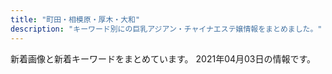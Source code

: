 ```yaml
---
title: "町田・相模原・厚木・大和"
description: "キーワード別にの巨乳アジアン・チャイナエステ嬢情報をまとめました。"
---
```


新着画像と新着キーワードをまとめています。
2021年04月03日の情報です。

<DmmAffiliateIns />
<KeywordTable
  shops={
    [
    {
        "station": "\u5927\u548c\u99c5\u5c0f\u7530\u6025\u53e3",
        "img_links": [
            "http://www.gekiyasu.relax-hp.com/images/bar-infomation.png",
            "http://www.gekiyasu.relax-hp.com/images/info1.jpg",
            "http://www.gekiyasu.relax-hp.com/files/047.jpg",
            "http://www.gekiyasu.relax-hp.com/images/girls-bar.png",
            "http://www.gekiyasu.relax-hp.com/files/002.jpg",
            "http://www.gekiyasu.relax-hp.com/images/bar-news.png",
            "http://www.gekiyasu.relax-hp.com/images/info_text.jpg",
            "http://www.gekiyasu.relax-hp.com/files/044.jpg",
            "http://www.gekiyasu.relax-hp.com/images/info2.jpg",
            "http://www.gekiyasu.relax-hp.com/images/bar-girls.png",
            "http://www.gekiyasu.relax-hp.com/images/bar-inte.png",
            "http://www.gekiyasu.relax-hp.com/files/001.jpg",
            "http://www.gekiyasu.relax-hp.com/files/045.jpg"
        ],
        "name": "\u6fc0\u5b89\u7f8e\u4eba",
        "url": "http://www.gekiyasu.relax-hp.com/",
        "keywords": {
            "86": 1,
            "C": 1,
            "87": 3,
            "85": 1,
            "D": 4,
            "\u30bb\u30af\u30b7\u30fc": 1
        }
    },
    {
        "img_links": [
            "http://aroma-himawari.com/img/girl/list/square-4.jpg",
            "http://aroma-himawari.com/img/girl/list/staff-5.jpg",
            "http://aroma-himawari.com/img/material/elegant-14.jpg",
            "http://aroma-himawari.com/img/material/elegant-18.jpg",
            "http://aroma-himawari.com/img/girl/extra/staff-3-3.jpg",
            "http://aroma-himawari.com/img/material/shiatsu-5.jpg",
            "http://aroma-himawari.com/img/material/elegant-2.jpg",
            "http://aroma-himawari.com/img/girl/extra/staff-2-2.jpg",
            "http://aroma-himawari.com/img/material/elegant-12.jpg",
            "http://aroma-himawari.com/img/girl/extra/staff-1-1.jpg",
            "http://aroma-himawari.com/img/material/shiatsu-1.jpg",
            "http://aroma-himawari.com/img/girl/extra/staff-1-2.jpg",
            "http://aroma-himawari.com/img/material/arrow_prev.png",
            "http://aroma-himawari.com/img/girl/list/staff-2.jpg",
            "http://aroma-himawari.com/img/material/elegant-10.jpg",
            "http://aroma-himawari.com/img/girl/extra/staff-2-1.jpg",
            "http://aroma-himawari.com/img/girl/extra/staff-4-0.jpg",
            "http://aroma-himawari.com/img/girl/extra/staff-2-0.jpg",
            "http://aroma-himawari.com/img/girl/pickup/pickup-4.jpg",
            "http://aroma-himawari.com/img/girl/list/staff-4.jpg",
            "http://aroma-himawari.com/img/girl/extra/staff-1-3.jpg",
            "http://aroma-himawari.com/img/girl/extra/staff-5-0.jpg",
            "http://aroma-himawari.com/img/girl/extra/staff-3-0.jpg",
            "http://aroma-himawari.com/img/material/elegant-6.jpg",
            "http://aroma-himawari.com/img/girl/list/square-5.jpg",
            "http://aroma-himawari.com/img/girl/pickup/pickup-2.jpg",
            "http://aroma-himawari.com/img/material/elegant-8.jpg",
            "http://aroma-himawari.com/img/girl/extra/staff-4-2.jpg",
            "http://aroma-himawari.com/img/material/elegant-1.jpg",
            "http://aroma-himawari.com/img/material/arrow_next.png",
            "http://aroma-himawari.com/img/material/elegant-11.jpg",
            "http://aroma-himawari.com/img/girl/extra/staff-5-2.jpg",
            "http://aroma-himawari.com/img/material/elegant-7.jpg",
            "http://aroma-himawari.com/img/material/elegant-16.jpg",
            "http://aroma-himawari.com/img/girl/list/square-1.jpg",
            "http://aroma-himawari.com/img/girl/extra/staff-3-2.jpg",
            "http://aroma-himawari.com/img/girl/extra/staff-5-1.jpg",
            "http://aroma-himawari.com/img/material/elegant-9.jpg",
            "http://aroma-himawari.com/img/material/elegant-19.jpg",
            "http://aroma-himawari.com/img/girl/extra/staff-3-1.jpg",
            "http://aroma-himawari.com/img/girl/extra/staff-2-3.jpg",
            "http://aroma-himawari.com/img/girl/pickup/pickup-3.jpg",
            "http://aroma-himawari.com/img/material/elegant-13.jpg",
            "https://abs.twimg.com/emoji/v2/72x72/1f530.png",
            "http://aroma-himawari.com/img/girl/list/staff-6.jpg",
            "http://aroma-himawari.com/img/girl/list/square-2.jpg",
            "http://aroma-himawari.com/img/girl/extra/staff-6-1.jpg",
            "http://aroma-himawari.com/img/material/shiatsu-6.jpg",
            "http://aroma-himawari.com/img/girl/extra/staff-6-2.jpg",
            "http://aroma-himawari.com/img/girl/pickup/pickup-6.jpg",
            "http://aroma-himawari.com/img/girl/list/staff-1.jpg",
            "http://aroma-himawari.com/img/material/elegant-3.jpg",
            "http://aroma-himawari.com/img/material/elegant-5.jpg",
            "http://aroma-himawari.com/img/girl/list/staff-3.jpg",
            "http://aroma-himawari.com/img/material/elegant-15.jpg",
            "http://aroma-himawari.com/img/girl/extra/staff-6-0.jpg",
            "http://aroma-himawari.com/img/girl/extra/staff-5-3.jpg",
            "http://aroma-himawari.com/img/material/elegant-4.jpg",
            "http://aroma-himawari.com/img/girl/list/square-6.jpg",
            "http://aroma-himawari.com/img/girl/extra/staff-4-1.jpg",
            "http://aroma-himawari.com/img/girl/extra/staff-1-0.jpg",
            "http://aroma-himawari.com/img/girl/pickup/pickup-1.jpg",
            "http://aroma-himawari.com/img/material/elegant-17.jpg",
            "http://aroma-himawari.com/img/girl/list/square-3.jpg",
            "http://aroma-himawari.com/img/girl/extra/staff-4-3.jpg"
        ],
        "url": "http://aroma-himawari.com/",
        "keywords": {},
        "name": "HIMAWARI",
        "station": "JR\u753a\u7530\u99c5\u5317\u53e3"
    },
    {
        "img_links": [
            "http://soukai55.com/images/top/top_03.jpg",
            "http://soukai55.com/images/top/top_02.jpg",
            "http://soukai55.com/images/gallery/gallery_2.jpg",
            "http://soukai55.com/images/flash_b.jpg",
            "http://soukai55.com/images/staff_image/staff_02.jpg",
            "http://soukai55.com/images/gallery/gallery_d.jpg",
            "http://soukai55.com/images/top/top_06.jpg",
            "http://soukai55.com/images/staff_image/staff_01.jpg",
            "http://soukai55.com/images/gallery/gallery_c.jpg",
            "http://soukai55.com/images/top/top_05.jpg",
            "http://soukai55.com/images/flash_a.jpg",
            "http://soukai55.com/images/top/top_08.png",
            "http://soukai55.com/images/home/top.jpg",
            "http://soukai55.com/images/gallery/gallery_3.jpg",
            "http://soukai55.com/images/gallery/gallery_b.jpg",
            "http://soukai55.com/images/gallery/gallery_1.jpg",
            "http://soukai55.com/images/gallery/gallery_a.jpg",
            "http://soukai55.com/images/gallery/gallery_4.jpg",
            "http://soukai55.com/images/staff_image/staff_04.jpg",
            "http://soukai55.com/images/home/indnx_qr.jpg",
            "http://soukai55.com/images/home/indnx_sale.png",
            "http://soukai55.com/images/index_btm.jpg",
            "http://soukai55.com/images/staff_image/staff_05.jpg",
            "http://soukai55.com/images/staff_image/staff_03.jpg",
            "http://soukai55.com/images/home/indnx_phone.jpg",
            "http://soukai55.com/images/top/top_01.jpg",
            "http://soukai55.com/images/top/top_04.jpg",
            "http://soukai55.com/images/home/indnx_re.jpg"
        ],
        "url": "http://soukai55.com/",
        "name": "\u723d\u5feb",
        "station": "\u5927\u548c\u99c5\u5317\u53e3",
        "keywords": {}
    },
    {
        "img_links": [
            "http://hitlyiopm.xyz/picture/m-head01.jpg",
            "http://hitlyiopm.xyz/picture/nav-003.jpg",
            "http://hitlyiopm.xyz/picture/nav-004.jpg",
            "http://hitlyiopm.xyz/picture/nav-006.jpg",
            "http://hitlyiopm.xyz/uploads/201021/1-201021123520249.jpg",
            "http://hitlyiopm.xyz/uploads/201021/1-2010211235033D.jpg",
            "http://hitlyiopm.xyz/uploads/201021/1-20102112353H51.jpg",
            "http://hitlyiopm.xyz/picture/m-top05.jpg",
            "http://hitlyiopm.xyz/picture/nav-005.jpg",
            "http://hitlyiopm.xyz/picture/m-top02.jpg",
            "http://hitlyiopm.xyz/picture/nav-001.jpg",
            "http://hitlyiopm.xyz/picture/m-top03.jpg",
            "http://hitlyiopm.xyz/uploads/210215/1-2102150AJ5306.jpg",
            "http://hitlyiopm.xyz/uploads/201021/1-20102112344O57.jpg",
            "http://hitlyiopm.xyz/picture/c-01.jpg",
            "http://hitlyiopm.xyz/picture/nav-002.jpg",
            "http://hitlyiopm.xyz/uploads/201226/1-201226151234C4.jpg"
        ],
        "name": "Tiara",
        "keywords": {
            "86": 1,
            "89": 5,
            "D": 6
        },
        "station": "\u5c0f\u7530\u6025\u76f8\u6a21\u539f\u99c5\u5357\u53e3",
        "url": "http://hitlyiopm.xyz/"
    },
    {
        "name": "\u3055\u304f\u3089",
        "keywords": {
            "C": 23,
            "D": 18,
            "85": 2,
            "83": 4,
            "84": 4,
            "E": 3,
            "86": 10
        },
        "station": "\u76f8\u6a21\u5927\u91ce\u99c5\u5357\u53e3",
        "url": "http://sakura.fan.bz/",
        "img_links": [
            "http://sakura.fan.bz/images/top.jpg",
            "http://sakura.fan.bz/photos/sites/96/2020/12/2020120203192280.jpg",
            "http://sakura.fan.bz/photos/sites/96/2019/11/201911070206265.jpg",
            "http://sakura.fan.bz/photos/sites/96/2019/09/2019090502332511.jpg",
            "http://sakura.fan.bz/images/info.png",
            "http://sakura.fan.bz/photos/sites/96/2019/09/2019090609280369.jpg",
            "http://sakura.fan.bz/photos/sites/96/2019/09/2019090502332739.jpg",
            "http://sakura.fan.bz/images/news_bj1.png",
            "http://sakura.fan.bz/photos/sites/96/2019/12/2019120107502632.jpg",
            "http://sakura.fan.bz/photos/sites/96/2019/09/2019090502332622.jpg",
            "http://sakura.fan.bz/images/news_bj3.png",
            "http://sakura.fan.bz/images/end.png",
            "http://sakura.fan.bz/images/s_news.png",
            "http://sakura.fan.bz/images/s_staff.png",
            "http://sakura.fan.bz/photos/sites/96/2019/11/2019112803264378.jpg",
            "http://sakura.fan.bz/photos/sites/96/2019/09/2019090608513621.jpg",
            "http://sakura.fan.bz/images/s_face.png",
            "http://sakura.fan.bz/photos/sites/96/2019/10/2019100401374573.jpg"
        ]
    },
    {
        "img_links": [
            "http://www.hime.relaxjp.info/images/tel2.png",
            "http://www.hime.relaxjp.info/files/002.jpg",
            "http://www.hime.relaxjp.info/photo_news/upimg/433955ffe94e800583_1.jpg",
            "http://www.hime.relaxjp.info/images/esthe1.jpg",
            "http://www.hime.relaxjp.info/files/001-02.jpg",
            "http://www.hime.relaxjp.info/images/slider-img002.jpg",
            "http://www.hime.relaxjp.info/images/m2.jpg",
            "http://www.hime.relaxjp.info/images/rsubt2.png",
            "http://www.hime.relaxjp.info/images/b-tel.png",
            "http://www.hime.relaxjp.info/images/m3.jpg",
            "http://www.hime.relaxjp.info/images/rsubt7.png",
            "http://www.hime.relaxjp.info/images/m4.jpg",
            "http://www.hime.relaxjp.info/images/m6.jpg",
            "http://www.hime.relaxjp.info/images/rsubt4.png",
            "http://www.hime.relaxjp.info/files/005.jpg",
            "http://www.hime.relaxjp.info/images/esthe3.jpg",
            "http://www.hime.relaxjp.info/files/001-03.jpg",
            "http://www.hime.relaxjp.info/files/002-03.jpg",
            "http://www.hime.relaxjp.info/images/m1.jpg",
            "http://www.hime.relaxjp.info/images/rsubt5.png",
            "http://www.hime.relaxjp.info/images/rsubt1.png",
            "http://www.hime.relaxjp.info/images/rsubt3.png",
            "http://www.hime.relaxjp.info/files/005-03.jpg",
            "http://www.hime.relaxjp.info/images/rsubt6.png",
            "http://www.hime.relaxjp.info/images/esthe2.jpg",
            "http://www.hime.relaxjp.info/images/slider-img001.jpg",
            "http://www.hime.relaxjp.info/files/002-02.jpg",
            "http://www.hime.relaxjp.info/files/005-02.jpg",
            "http://www.hime.relaxjp.info/images/b-online.png",
            "http://www.hime.relaxjp.info/files/001.jpg"
        ],
        "keywords": {
            "87": 24,
            "D": 24
        },
        "url": "http://www.hime.relaxjp.info/",
        "station": "\u4e2d\u592e\u6797\u9593\u99c5\u897f\u53e3",
        "name": "\u59eb"
    },
    {
        "keywords": {
            "85": 4,
            "C": 2,
            "D": 4,
            "86": 2
        },
        "url": "http://soapaqzmn.xyz/",
        "img_links": [
            "http://soapaqzmn.xyz/uploads/210201/1-21020110542c38.jpg",
            "http://soapaqzmn.xyz/picture/evetop.png",
            "http://soapaqzmn.xyz/uploads/201222/1-20122210352a24.jpg",
            "http://soapaqzmn.xyz/uploads/201028/1-20102Q30016111.jpg",
            "http://soapaqzmn.xyz/uploads/201222/1-201222103513628.jpg",
            "http://soapaqzmn.xyz/picture/news.png",
            "http://soapaqzmn.xyz/picture/top.png",
            "http://soapaqzmn.xyz/picture/staff_s.png",
            "http://soapaqzmn.xyz/uploads/201028/1-20102Q3000A38.jpg",
            "http://soapaqzmn.xyz/uploads/210201/1-210201103Q0523.jpg"
        ],
        "station": "\u5357\u6797\u9593\u99c5\u897f\u53e3",
        "name": "Tiara\uff5e\u30c6\u30a3\u30a2\u30e9\uff5e"
    },
    {
        "keywords": {
            "D": 20,
            "86": 10,
            "C": 12,
            "87": 10
        },
        "station": "\u5c0f\u7530\u6025\u7dda\u753a\u7530\u99c5\u897f\u53e3",
        "img_links": [
            "http://yasuragi.tyo.ac/images/room1.jpg",
            "http://yasuragi.tyo.ac/images/s_staff.png",
            "http://yasuragi.tyo.ac/photos/sites/55/2021/01/2021012006485092.jpg",
            "http://yasuragi.tyo.ac/images/room3.jpg",
            "http://yasuragi.tyo.ac/images/top.jpg",
            "http://yasuragi.tyo.ac/images/s_link.png",
            "http://yasuragi.tyo.ac/images/news_bj1.png",
            "http://yasuragi.tyo.ac/photos/sites/55/2019/12/2019121604403165.jpg",
            "http://yasuragi.tyo.ac/photos/sites/55/2019/12/2019121604403829.jpg",
            "http://yasuragi.tyo.ac/images/end.jpg",
            "http://yasuragi.tyo.ac/images/room2.jpg",
            "http://yasuragi.tyo.ac/photos/sites/55/2019/12/2019121604403490.jpg",
            "http://yasuragi.tyo.ac/images/news_bj3.png",
            "http://yasuragi.tyo.ac/images/mobile.jpg",
            "http://yasuragi.tyo.ac/images/s3.jpg",
            "http://yasuragi.tyo.ac/images/room4.jpg",
            "http://yasuragi.tyo.ac/images/s_news.png"
        ],
        "name": "\u3084\u3059\u3089\u304e",
        "url": "http://yasuragi.tyo.ac/"
    },
    {
        "keywords": {},
        "station": "\u76f8\u6a21\u5927\u91ce\u99c5\u5317\u53e3",
        "url": "http://www.es-rose.link/",
        "name": "\u61a9\u3044",
        "img_links": [
            "http://www.es-rose.link/images/4.jpg",
            "http://www.es-rose.link/images/s3.jpg",
            "http://www.es-rose.link/images/mobile.jpg",
            "http://www.es-rose.link/images/b1.jpg",
            "http://www.es-rose.link/images/sys2.jpg",
            "http://www.es-rose.link/img/megumi1.jpg",
            "http://www.es-rose.link/images/tel.jpg",
            "http://www.es-rose.link/images/interior_t.jpg",
            "http://www.es-rose.link/images/5.jpg",
            "http://www.es-rose.link/images/b2.jpg",
            "http://www.es-rose.link/images/int1.jpg",
            "http://www.es-rose.link/images/ac1.jpg",
            "http://www.es-rose.link/img/yuri1.jpg",
            "http://www.es-rose.link/images/s1.png",
            "http://www.es-rose.link/img/yoko1.jpg",
            "http://www.es-rose.link/images/int2.jpg",
            "http://www.es-rose.link/images/ta.jpg",
            "http://www.es-rose.link/images/2.jpg",
            "http://www.es-rose.link/img/yukari1.jpg",
            "http://www.es-rose.link/images/s1.jpg",
            "http://www.es-rose.link/images/3.jpg",
            "http://www.es-rose.link/images/b4.jpg",
            "http://www.es-rose.link/images/sys1.jpg",
            "http://www.es-rose.link/images/1.jpg",
            "http://www.es-rose.link/images/news.jpg",
            "http://www.es-rose.link/img/kaori1.jpg",
            "http://www.es-rose.link/images/s4.jpg",
            "http://www.es-rose.link/images/b3.jpg",
            "http://www.es-rose.link/images/s2.jpg",
            "http://www.es-rose.link/images/head.jpg",
            "http://www.es-rose.link/images/staff_t.jpg"
        ]
    },
    {
        "station": "\u5357\u6797\u9593\u99c5\u897f\u53e3",
        "name": "\u3072\u307e\u308f\u308a",
        "url": "http://esthe-relax.info/",
        "img_links": [
            "http://esthe-relax.info/img/footer_tel.png",
            "http://esthe-relax.info/img/rec_headimg.jpg",
            "http://esthe-relax.info/img/qr.png",
            "http://esthe-relax.info/img/room/photo01.jpg",
            "http://esthe-relax.info/img/room/photo04.jpg",
            "http://esthe-relax.info/img/room/photo03.jpg",
            "http://esthe-relax.info/img/link_headimg.jpg",
            "http://esthe-relax.info/img/head_img01.jpg",
            "http://esthe-relax.info/img/room/photo02.jpg",
            "http://esthe-relax.info/img/tel.png",
            "http://esthe-relax.info/img/staff_headimg.jpg",
            "http://esthe-relax.info/img/faq_headimg.jpg",
            "http://esthe-relax.info/girl/2.jpg",
            "http://esthe-relax.info/girl/4_1.jpg",
            "http://esthe-relax.info/girl/4.jpg",
            "http://esthe-relax.info/topics/img/28-1.jpg",
            "http://esthe-relax.info/girl/3.jpg",
            "http://esthe-relax.info/topics/img/27-1.jpg",
            "http://esthe-relax.info/girl/1.jpg"
        ],
        "keywords": {}
    },
    {
        "url": "http://o-jp.com/yizumi/",
        "station": "JR\u753a\u7530\u99c5\u5317\u53e3",
        "keywords": {},
        "name": "\u7652\u3057\u306e\u6cc9",
        "img_links": [
            "http://o-jp.com/yizumi/images/staff1.jpg",
            "http://o-jp.com/yizumi/images/staff01.jpg",
            "http://o-jp.com/yizumi/images/mobile.jpg",
            "http://o-jp.com/yizumi/images/hito.jpg"
        ]
    },
    {
        "keywords": {
            "D": 17,
            "E": 7
        },
        "station": "\u753a\u7530\u99c5",
        "name": "\u7652\u3057\u306e\u68ee",
        "img_links": [
            "https://rin-relax.com/wp-content/themes/este/img/11.jpg",
            "https://rin-relax.com/wp-content/uploads/2021/02/908765789iyashi.jpg",
            "https://rin-relax.com/wp-content/themes/este/img/top-img02.png",
            "https://rin-relax.com/wp-content/themes/este/img/top-img01b.png",
            "https://rin-relax.com/wp-content/themes/este/img/14.jpg",
            "https://rin-relax.com/wp-content/themes/este/img/call.png",
            "https://rin-relax.com/wp-content/themes/este/img/12.jpg",
            "https://rin-relax.com/wp-content/themes/este/img/top-img01.png",
            "https://rin-relax.com/wp-content/uploads/2021/02/897621iyashi.jpg",
            "https://rin-relax.com/wp-content/uploads/2021/02/187654iyashi.jpg",
            "https://rin-relax.com/wp-content/themes/este/img/top-img01a.png",
            "https://rin-relax.com/wp-content/uploads/2021/04/897261iyashi.jpg",
            "https://rin-relax.com/wp-content/themes/este/img/top-img03.png",
            "https://rin-relax.com/wp-content/themes/este/img/13.jpg",
            "https://rin-relax.com/wp-content/uploads/2021/02/21iyashi.jpg",
            "https://rin-relax.com/wp-content/themes/este/img/tel_footer.png",
            "https://rin-relax.com/wp-content/uploads/2021/02/87654iyashi.jpg",
            "https://rin-relax.com/wp-content/themes/este/img/tel_header.png",
            "https://rin-relax.com/wp-content/uploads/2021/03/897631iyashi.jpg"
        ],
        "url": "https://rin-relax.com/"
    },
    {
        "name": "\u7e01",
        "img_links": [
            "http://en-massage.work/sp/img/sys.jpg",
            "http://en-massage.work/img/st5.jpg",
            "http://en-massage.work/sp/img/t-a.jpg",
            "http://en-massage.work/sp/img/info.jpg",
            "http://en-massage.work/sp/img/sta2.jpg",
            "http://en-massage.work/sp/img/pc.jpg",
            "http://en-massage.work/img/bottom.png",
            "http://en-massage.work/sp/img/add.jpg",
            "http://en-massage.work/sp/img/time.jpg",
            "http://en-massage.work/img/enent.jpg",
            "http://en-massage.work/img/haed.png",
            "http://en-massage.work/img/pickupsize2.jpg",
            "http://en-massage.work/sp/img/tel.jpg",
            "http://en-massage.work/sp/img/t-r.jpg",
            "http://en-massage.work/sp/img/cam.jpg",
            "http://en-massage.work/sp/img/sta6.jpg",
            "http://en-massage.work/img/sta5.jpg",
            "http://en-massage.work/img/pickupsize7.jpg",
            "http://en-massage.work/img/sta7.jpg",
            "http://en-massage.work/sp/img/t-t.jpg",
            "http://en-massage.work/sp/img/t-o.jpg",
            "http://en-massage.work/img/sta2.jpg",
            "http://en-massage.work/sp/img/pickupsize2.jpg",
            "http://en-massage.work/sp/img/sta7.jpg",
            "http://en-massage.work/sp/img/pickupsize5.jpg",
            "http://en-massage.work/sp/img/pic.jpg",
            "http://en-massage.work/sp/img/sta5.jpg",
            "http://en-massage.work/img/pickupsize5.jpg",
            "http://en-massage.work/img/sta6.jpg",
            "http://en-massage.work/img/pickupsize6.jpg",
            "http://en-massage.work/img/st6.jpg",
            "http://en-massage.work/img/nost.jpg",
            "http://en-massage.work/img/st7.jpg",
            "http://en-massage.work/sp/img/botton.jpg",
            "http://en-massage.work/sp/img/pickupsize6.jpg",
            "http://en-massage.work/img/st2.jpg",
            "http://en-massage.work/sp/img/tit.jpg",
            "http://en-massage.work/sp/img/t-s.jpg",
            "http://en-massage.work/img/bottom2.png",
            "http://en-massage.work/sp/img/pickupsize7.jpg"
        ],
        "url": "http://en-massage.work/",
        "keywords": {
            "85": 3,
            "83": 3,
            "86": 6,
            "D": 6,
            "C": 17
        },
        "station": "\u76f8\u6a21\u5927\u91ce\u99c5\u5357\u53e3"
    },
    {
        "station": "\u4e2d\u592e\u6797\u9593\u99c5",
        "url": "http://www.aimu.iesjp.com/",
        "keywords": {
            "86": 2,
            "C": 2,
            "D": 3,
            "87": 3
        },
        "img_links": [
            "http://www.aimu.iesjp.com/images/index_09.jpg",
            "http://www.aimu.iesjp.com/images/index_11.jpg",
            "http://www.aimu.iesjp.com/images/index_19.jpg",
            "http://www.aimu.iesjp.com/files/004-02.jpg",
            "http://www.aimu.iesjp.com/files/004.jpg",
            "http://www.aimu.iesjp.com/images/backlistbtn.png",
            "http://www.aimu.iesjp.com/images/index_03.jpg",
            "http://www.aimu.iesjp.com/files/004-03.jpg",
            "http://www.aimu.iesjp.com/images/index_12.jpg",
            "http://www.aimu.iesjp.com/files/001-02.jpg",
            "http://www.aimu.iesjp.com/files/002.jpg",
            "http://www.aimu.iesjp.com/files/003.jpg",
            "http://www.aimu.iesjp.com/files/001-03.jpg",
            "http://www.aimu.iesjp.com/images/footer.jpg",
            "http://www.aimu.iesjp.com/files/005.jpg",
            "http://www.aimu.iesjp.com/images/index_06.jpg",
            "http://www.aimu.iesjp.com/images/index_04.jpg",
            "http://www.aimu.iesjp.com/images/index_13.jpg",
            "http://www.aimu.iesjp.com/images/header.jpg",
            "http://www.aimu.iesjp.com/images/index_05.jpg",
            "http://www.aimu.iesjp.com/images/index_21.jpg",
            "http://www.aimu.iesjp.com/files/002-03.jpg",
            "http://www.aimu.iesjp.com/images/index_08.jpg",
            "http://www.aimu.iesjp.com/files/002-02.jpg",
            "http://www.aimu.iesjp.com/files/001.jpg",
            "http://www.aimu.iesjp.com/images/index_23.jpg",
            "http://www.aimu.iesjp.com/files/005-02.jpg",
            "http://www.aimu.iesjp.com/files/005-03.jpg",
            "http://www.aimu.iesjp.com/files/003-02.jpg",
            "http://www.aimu.iesjp.com/files/003-03.jpg",
            "http://www.aimu.iesjp.com/images/index_16.jpg",
            "http://www.aimu.iesjp.com/images/index_18.jpg",
            "http://www.aimu.iesjp.com/images/index_07.jpg",
            "http://www.aimu.iesjp.com/images/index_22.jpg"
        ],
        "name": "Aimu\uff5e\u30a2\u30a4\u30e0\uff5e"
    },
    {
        "station": "\u76f8\u6a21\u5927\u91ce\u99c5\u5317\u53e3",
        "name": "\u30b3\u30b9\u30e2\u30b9",
        "keywords": {
            "84": 1,
            "88": 2,
            "\u30bb\u30af\u30b7\u30fc": 132,
            "92": 1,
            "82": 1,
            "90": 3,
            "D": 1,
            "91": 1
        },
        "url": "http://sagamiono.net/",
        "img_links": [
            "http://sagamiono.net/images/showFrame.png",
            "http://sagamiono.net/images/slider/02.jpg",
            "http://sagamiono.net/staffPhoto/b20210114023130.jpg",
            "http://sagamiono.net/staffPhoto/s20210114023130.jpg",
            "http://sagamiono.net/images/gallery/04.jpg",
            "http://sagamiono.net/images/slider/04.jpg",
            "http://sagamiono.net/staffPhoto/b20210114023057.jpg",
            "http://sagamiono.net/staffPhoto/s20210114023233.jpg",
            "http://sagamiono.net/images/gallery/01.jpg",
            "http://sagamiono.net/staffPhoto/s20210114023117.jpg",
            "http://sagamiono.net/staffPhoto/b20210114023211.jpg",
            "http://sagamiono.net/images/slider/03.jpg",
            "http://sagamiono.net/staffPhoto/s20210114023244.jpg",
            "http://sagamiono.net/staffPhoto/s20210114023151.jpg",
            "http://sagamiono.net/staffPhoto/b20210318163535.jpg",
            "http://sagamiono.net/staffPhoto/s20210114023255.jpg",
            "http://sagamiono.net/staffPhoto/s20210114023211.jpg",
            "http://sagamiono.net/uploadfiles/images/08.jpg",
            "http://sagamiono.net/staffPhoto/b20210114023117.jpg",
            "http://sagamiono.net/uploadfiles/Image/campaignSagamionoNetHaru.jpg",
            "http://sagamiono.net/images/gallery/03.jpg",
            "http://sagamiono.net/staffPhoto/b20210114023255.jpg",
            "http://sagamiono.net/staffPhoto/s20210318163535.jpg",
            "http://sagamiono.net/images/slider/01.jpg",
            "http://sagamiono.net/staffPhoto/s20210114023057.jpg",
            "http://sagamiono.net/images/returnBtn.png",
            "http://sagamiono.net/staffPhoto/b20210114023151.jpg",
            "http://sagamiono.net/images/gallery/02.jpg",
            "http://sagamiono.net/staffPhoto/b20210114023244.jpg",
            "http://sagamiono.net/uploadfiles/images/052.jpg",
            "http://sagamiono.net/images/mobile.jpg",
            "http://sagamiono.net/staffPhoto/b20210114023233.jpg"
        ]
    },
    {
        "url": "http://www.relax-fuwafuwa.cn/",
        "name": "\u3075\u308f\u3075\u308f",
        "img_links": [
            "http://www.relax-fuwafuwa.cn/ueditor/php/upload/image/20210209/1612841030527909.jpeg",
            "http://www.relax-fuwafuwa.cn/Public/Reception/picture/nei_bj3.jpg",
            "http://www.relax-fuwafuwa.cn/Public/Reception/picture/2.png",
            "http://www.relax-fuwafuwa.cn/Public/Reception/picture/massage1.png",
            "http://www.relax-fuwafuwa.cn/Public/Reception/picture/biaoti.jpg",
            "http://www.relax-fuwafuwa.cn/Public/Reception/picture/1.png",
            "http://www.relax-fuwafuwa.cn/Public/Reception/picture/nei5.jpg",
            "http://www.relax-fuwafuwa.cn/Public/Reception/picture/nei3.jpg",
            "http://www.relax-fuwafuwa.cn/ueditor/php/upload/image/20171213/1513161912109916.jpg",
            "http://www.relax-fuwafuwa.cn/Public/Reception/picture/s_massage.png",
            "http://www.relax-fuwafuwa.cn/Public/Reception/picture/s_staff.png",
            "http://www.relax-fuwafuwa.cn/Public/Reception/picture/news.png",
            "http://www.relax-fuwafuwa.cn/Public/Reception/picture/top.png",
            "http://www.relax-fuwafuwa.cn/Public/Reception/picture/staff1.jpg"
        ],
        "station": "\u5c0f\u7530\u6025\u76f8\u6a21\u539f\u99c5\u5357\u53e3",
        "keywords": {
            "F": 1,
            "\u5de8\u4e73": 2,
            "\u4e73": 2,
            "94": 1,
            "E": 1,
            "89": 1,
            "95": 1
        }
    },
    {
        "keywords": {
            "C": 32
        },
        "img_links": [
            "http://es-mina.com/staff/mana/01mb.jpg",
            "http://es-mina.com/img/access/roada3.jpg",
            "http://es-mina.com/pic/head.jpg",
            "http://es-mina.com/pic/topimg3.jpg",
            "http://es-mina.com/img/access/roadb4.jpg",
            "http://es-mina.com/staff/nina/01mb.jpg",
            "http://es-mina.com/staff/miki/01mb.jpg",
            "http://es-mina.com/staff/yuki/01mb.jpg",
            "http://es-mina.com/staff/hana/01mb.jpg",
            "http://es-mina.com/staff/rei/01mb.jpg",
            "http://es-mina.com/staff/runa/01mb.jpg",
            "http://es-mina.com/staff/izumi/01mb.jpg",
            "http://es-mina.com/img/mainft.jpg",
            "http://es-mina.com/img/ttl_staff.png",
            "http://es-mina.com/img/foot.jpg",
            "http://es-mina.com/pic/topimg2.jpg",
            "http://es-mina.com/img/access/roadb2.jpg",
            "http://es-mina.com/staff/ai/01mb.jpg",
            "http://es-mina.com/staff/nana/01mb.jpg",
            "http://es-mina.com/img/ttl_concept.png",
            "http://es-mina.com/staff/ran/01mb.jpg",
            "http://es-mina.com/img/access/roada4.jpg",
            "http://es-mina.com/staff/sakura/01mb.jpg",
            "http://es-mina.com/staff/nene/01mb.jpg",
            "http://es-mina.com/staff/kana/01mb.jpg",
            "http://es-mina.com/staff/tina/01mb.jpg",
            "http://es-mina.com/staff/yuina/01mb.jpg",
            "http://es-mina.com/img/access/roadb3.jpg",
            "http://es-mina.com/img/access/roadsp.png",
            "http://es-mina.com/staff/ririka/01mb.jpg",
            "http://es-mina.com/img/access/roadb1.jpg",
            "http://es-mina.com/staff/midori/01mb.jpg",
            "http://es-mina.com/img/access/roada1.jpg",
            "http://es-mina.com/staff/haruka/01mb.jpg",
            "http://es-mina.com/img/conmsg.png",
            "http://es-mina.com/staff/rie/01mb.jpg",
            "http://es-mina.com/staff/ami/01mb.jpg",
            "http://es-mina.com/img/access/roada2.jpg",
            "http://es-mina.com/staff/momoko/01mb.jpg",
            "http://es-mina.com/pic/topimg1.jpg",
            "http://es-mina.com/staff/haru/01mb.jpg",
            "http://es-mina.com/staff/nanami/01mb.jpg",
            "http://es-mina.com/staff/minami/01mb.jpg"
        ],
        "name": "MINA",
        "url": "http://es-mina.com/",
        "station": "\u753a\u7530\u99c5\u6771\u53e3"
    },
    {
        "url": "http://yumenokoi.xyz.mn/",
        "img_links": [
            "http://yumenokoi.xyz.mn/photos/sites/63/2020/08/2020082804381466.jpg",
            "http://yumenokoi.xyz.mn/images/s_staff.jpg",
            "http://yumenokoi.xyz.mn/images/info2.jpg",
            "http://yumenokoi.xyz.mn/images/2.jpg",
            "http://yumenokoi.xyz.mn/photos/sites/63/2020/08/2020082804382098.jpg",
            "http://yumenokoi.xyz.mn/images/1.jpg",
            "http://yumenokoi.xyz.mn/images/mobile.jpg",
            "http://yumenokoi.xyz.mn/images/s_link.jpg",
            "http://yumenokoi.xyz.mn/images/staff_bj3.jpg",
            "http://yumenokoi.xyz.mn/images/news1.jpg",
            "http://yumenokoi.xyz.mn/images/top.jpg"
        ],
        "name": "\u5922\u306e\u604b",
        "station": "\u5927\u548c\u99c5\u5317\u53e3",
        "keywords": {
            "D": 2,
            "86": 2
        }
    },
    {
        "img_links": [
            "http://ichijiku.work/uploads/200904/1-200Z4103035194.jpg",
            "http://ichijiku.work/static/picture/m-head03.png",
            "http://ichijiku.work/uploads/210315/1-2103150UI2D9.jpg",
            "http://ichijiku.work/static/picture/sp-qizu.png",
            "http://ichijiku.work/static/picture/m-top02.png",
            "http://ichijiku.work/static/picture/m-top03.png",
            "http://ichijiku.work/static/picture/m-top04.png",
            "http://ichijiku.work/static/picture/nav02.png",
            "http://ichijiku.work/static/picture/nav05.png",
            "http://ichijiku.work/static/picture/nav03.png",
            "http://ichijiku.work/uploads/201218/1-20121Q30630462.jpg",
            "http://ichijiku.work/uploads/210315/1-2103150UG0114.jpg",
            "http://ichijiku.work/uploads/210303/1-21030312445U46.jpg",
            "http://ichijiku.work/static/picture/nav06.png",
            "http://ichijiku.work/static/picture/sp-tel.png",
            "http://ichijiku.work/static/picture/nav04.png",
            "http://ichijiku.work/static/picture/nav01.png",
            "http://ichijiku.work/uploads/200912/1-200912102620419.jpg",
            "http://ichijiku.work/uploads/200904/1-200Z410325X00.jpg"
        ],
        "name": "\u30ec\u30e2\u30f3",
        "url": "http://ichijiku.work/",
        "keywords": {
            "88": 1,
            "86": 2,
            "D": 3,
            "C": 1,
            "E": 1,
            "85": 3,
            "87": 1,
            "H": 1
        },
        "station": "\u672c\u539a\u6728\u99c5\u5317\u53e3"
    },
    {
        "name": "\u30da\u30f3\u30c8\u30cf\u30a6\u30b9",
        "station": "\u76f8\u6b66\u53f0\u524d\u99c5\u5317\u53e3",
        "img_links": [
            "http://www.pentohausu.xyz/images/index-rin_02.jpg",
            "http://www.pentohausu.xyz/images/staff/1/1.jpg",
            "http://www.pentohausu.xyz/images/staff/1/7.jpg",
            "http://www.pentohausu.xyz/images/nav/nav-t-sys.jpg",
            "http://www.pentohausu.xyz/images/staff/nana.jpg",
            "http://www.pentohausu.xyz/images/staff/1/aya.jpg",
            "http://www.pentohausu.xyz/images/index-rin_04.jpg",
            "http://www.pentohausu.xyz/images/staff/1/sayuri.jpg",
            "http://www.pentohausu.xyz/images/lanmu-t-st.jpg",
            "http://www.pentohausu.xyz/images/staff/1/mie.png",
            "http://www.pentohausu.xyz/images/staff/1/8.jpg",
            "http://www.pentohausu.xyz/images/shop/6.jpg",
            "http://www.pentohausu.xyz/images/sys.png",
            "http://www.pentohausu.xyz/images/index-rin_20.jpg",
            "http://www.pentohausu.xyz/images/staff/meijia.jpg",
            "http://www.pentohausu.xyz/images/index-rin_14.jpg",
            "http://www.yozakura-aroma.xyz/images/staff/2.jpg",
            "http://www.pentohausu.xyz/images/nav/nav-t-job.jpg",
            "http://www.pentohausu.xyz/images/lanmu-t-st2.jpg",
            "http://www.pentohausu.xyz/images/shop/5.jpg"
        ],
        "keywords": {},
        "url": "http://www.pentohausu.xyz/"
    },
    {
        "keywords": {},
        "station": "JR\u6a4b\u672c\u99c5\u5317\u53e3",
        "img_links": [
            "http://www.k-koen.work/sp/menu/staff.png",
            "http://www.k-koen.work/images/interior_t.jpg",
            "http://www.k-koen.work/sp/images/int2.jpg",
            "http://www.k-koen.work/sp/images/newsb.png",
            "http://www.k-koen.work/sp/images/footer.png",
            "http://www.k-koen.work/sp/images/sys1.jpg",
            "http://www.k-koen.work/sp/images/koko_200x40.png",
            "http://www.k-koen.work/sp/images/interior_t.jpg",
            "http://www.k-koen.work/images/rec.jpg",
            "http://www.k-koen.work/sp/img/lala1.jpg",
            "http://www.k-koen.work/images/sm.jpg",
            "http://www.k-koen.work/staff/kaori.jpg",
            "http://www.k-koen.work/staff/lala.jpg",
            "http://www.k-koen.work/sp/images/staff_t.jpg",
            "http://www.k-koen.work/images/tel.png",
            "http://www.k-koen.work/img/kaori1.jpg",
            "http://www.k-koen.work/staff/koko.jpg",
            "http://www.k-koen.work/img/koko1.jpg",
            "http://www.k-koen.work/img/maya1.jpg",
            "http://www.k-koen.work/img/emi1.jpg",
            "http://www.k-koen.work/sp/img/risa1.jpg",
            "http://www.k-koen.work/sp/img/kaori1.jpg",
            "http://www.k-koen.work/sp/images/tel.jpg",
            "http://www.k-koen.work/img/ai1.jpg",
            "http://www.k-koen.work/sp/menu/interior.png",
            "http://www.k-koen.work/sp/img/yuyu1.jpg",
            "http://www.k-koen.work/img/lala1.jpg",
            "http://www.k-koen.work/images/menu/interior.png",
            "http://www.k-koen.work/images/right.png",
            "http://www.k-koen.work/staff/yuyu.jpg",
            "http://www.k-koen.work/img/yuyu1.jpg",
            "http://www.k-koen.work/sp/staff/kaori.jpg",
            "http://www.k-koen.work/sp/staff/maya.jpg",
            "http://www.k-koen.work/sp/images/news.jpg",
            "http://www.k-koen.work/images/news.jpg",
            "http://www.k-koen.work/staff/risa.jpg",
            "http://www.k-koen.work/sp/images/head.jpg",
            "http://www.k-koen.work/sp/images/sys2.jpg",
            "http://www.k-koen.work/sp/staff/yuyu.jpg",
            "http://www.k-koen.work/img/lala2.jpg",
            "http://www.k-koen.work/images/menu/staff.png",
            "http://www.k-koen.work/images/sys2.png",
            "http://www.k-koen.work/images/int1.jpg",
            "http://www.k-koen.work/sp/images/topgirl.jpg",
            "http://www.k-koen.work/sp/staff/koko.jpg",
            "http://www.k-koen.work/images/sys1.jpg",
            "http://www.k-koen.work/sp/images/bg.png",
            "http://www.k-koen.work/staff/ai.jpg",
            "http://www.k-koen.work/sp/img/lala2.jpg",
            "http://www.k-koen.work/images/staff_t.jpg",
            "http://www.k-koen.work/sp/staff/ai.jpg",
            "http://www.k-koen.work/staff/emi.jpg",
            "http://www.k-koen.work/images/int2.png",
            "http://www.k-koen.work/sp/menu/top.png",
            "http://www.k-koen.work/staff/maya.jpg",
            "http://www.k-koen.work/sp/img/emi1.jpg",
            "http://www.k-koen.work/sp/img/ai1.jpg",
            "http://www.k-koen.work/img/risa1.jpg",
            "http://www.k-koen.work/sp/staff/risa.jpg",
            "http://www.k-koen.work/sp/images/int1.jpg",
            "http://www.k-koen.work/sp/img/maya1.jpg",
            "http://www.k-koen.work/images/koko_200x40.png",
            "http://www.k-koen.work/images/time.jpg",
            "http://www.k-koen.work/images/menu/top.png",
            "http://www.k-koen.work/sp/staff/lala.jpg",
            "http://www.k-koen.work/sp/staff/emi.jpg",
            "http://www.k-koen.work/sp/images/rec.jpg",
            "http://www.k-koen.work/images/tg.jpg",
            "http://www.k-koen.work/sp/images/ac1.jpg",
            "http://www.k-koen.work/sp/img/koko1.jpg"
        ],
        "name": "For you",
        "url": "http://www.k-koen.work/"
    },
    {
        "name": "\u695a\u3005",
        "url": "http://onshin.xyz/",
        "station": "\u672c\u539a\u6728\u99c5\u5317\u53e3",
        "img_links": [
            "http://onshin.xyz/_src/39571052/img20200212123842969058.jpg",
            "http://onshin.xyz/_src/39571056/img20200212123918630367.jpg",
            "http://onshin.xyz/_src/39571165/img20200212123720046544.jpg",
            "http://onshin.xyz/_src/39571234/img20200212123918630367.jpg",
            "http://onshin.xyz/_src/38965878/wechatimg47.jpg",
            "http://onshin.xyz/_src/39648932/wechatimg269_20200209155042881.jpg",
            "http://onshin.xyz/_src/39571191/point_blur_jan292021_170857.jpg",
            "http://onshin.xyz/_src/39571217/img20200212123842969058.jpg",
            "http://onshin.xyz/_src/38965868/wechatimg52.jpg",
            "http://onshin.xyz/_src/39571162/img20200212123720046544.jpg",
            "http://onshin.xyz/_src/39571218/img20200212123842969058.jpg",
            "http://onshin.xyz/_src/38965789/sign.png",
            "http://onshin.xyz/_src/39571231/img20200212123918630367.jpg",
            "http://onshin.xyz/_src/38965778/navi_03.png",
            "http://onshin.xyz/_src/39571055/img20200212123918630367.jpg",
            "http://onshin.xyz/_src/38965872/wechatimg51.jpg",
            "http://onshin.xyz/_src/38965780/navi_05.png",
            "http://onshin.xyz/_src/39571163/img20200212123720046544.jpg",
            "http://onshin.xyz/_src/38965853/s1.jpg",
            "http://onshin.xyz/_src/38965760/s3.jpg",
            "http://onshin.xyz/_src/38965870/wechatimg46.jpg",
            "http://onshin.xyz/_src/38965812/sign.png",
            "http://onshin.xyz/_src/39571142/wechatimg269_20200209155042881.jpg",
            "http://onshin.xyz/_src/38965795/sign.png",
            "http://onshin.xyz/_src/39571177/img20200212123750825675.jpg",
            "http://onshin.xyz/_src/38965805/img20200212123452130136.jpg",
            "http://onshin.xyz/_src/38965876/wechatimg49.jpg",
            "http://onshin.xyz/_src/38965826/img20200212123452130136.jpg",
            "http://onshin.xyz/_src/39571192/point_blur_jan292021_170857.jpg",
            "http://onshin.xyz/_src/38965759/s2.jpg",
            "http://onshin.xyz/_src/38965860/conbaner.png",
            "http://onshin.xyz/_src/38965848/img20200212123402999347.jpg",
            "http://onshin.xyz/_src/38965767/now.jpg",
            "http://onshin.xyz/_src/39571004/img20200212123720046544.jpg",
            "http://onshin.xyz/_src/39571180/img20200212123750825675.jpg",
            "http://onshin.xyz/_src/38965857/s4.jpg",
            "http://onshin.xyz/_src/38965798/sign.png",
            "http://onshin.xyz/_src/39571190/point_blur_jan292021_170857.jpg",
            "http://onshin.xyz/_src/39571026/point_blur_jan292021_170857.jpg",
            "http://onshin.xyz/_src/39571117/img20200212123605950636.jpg",
            "http://onshin.xyz/_src/38965843/img20200212123402999347.jpg",
            "http://onshin.xyz/_src/38965784/navi_09.png",
            "http://onshin.xyz/_src/38965827/img20200212123452130136.jpg",
            "http://onshin.xyz/_src/39647639/cam2.jpg",
            "http://onshin.xyz/_src/38965847/img20200212123402999347.jpg",
            "http://onshin.xyz/_src/39571022/img20200212123750825675.jpg",
            "http://onshin.xyz/_src/38965884/wechatimg89089a3d49ce9555a298149aea23d992.jpg",
            "http://onshin.xyz/_src/38965766/now.jpg",
            "http://onshin.xyz/_src/39571051/img20200212123842969058.jpg",
            "http://onshin.xyz/_src/38965837/sign.png",
            "http://onshin.xyz/_src/38965850/img20200212123452130136.jpg",
            "http://onshin.xyz/_src/39571141/wechatimg270.jpg",
            "http://onshin.xyz/_src/39571027/point_blur_jan292021_170857.jpg",
            "http://onshin.xyz/_src/38965804/img20200212123452130136.jpg",
            "http://onshin.xyz/_src/39571164/img20200212123720046544.jpg",
            "http://onshin.xyz/_src/39627767/wx00020211-183028%402x.png",
            "http://onshin.xyz/_src/38965758/s1.jpg",
            "http://onshin.xyz/_src/38965769/sign.png",
            "http://onshin.xyz/_src/38965770/sign.png",
            "http://onshin.xyz/_src/38965782/navi_07.png",
            "http://onshin.xyz/_src/39571115/img20200212123605950636.jpg",
            "http://onshin.xyz/_src/39571146/wechatimg269_20200209155042881.jpg",
            "http://onshin.xyz/_src/39571219/img20200212123842969058.jpg",
            "http://onshin.xyz/_src/39571232/img20200212123918630367.jpg",
            "http://onshin.xyz/_src/39571178/img20200212123750825675.jpg",
            "http://onshin.xyz/_src/39571114/img20200212123605950636.jpg",
            "http://onshin.xyz/_src/38965874/wechatimg48.jpg",
            "http://onshin.xyz/_src/39570590/img20200212123605950636.jpg",
            "http://onshin.xyz/_src/39571005/img20200212123720046544.jpg",
            "http://onshin.xyz/_src/38965809/sign.png",
            "http://onshin.xyz/_src/39571179/img20200212123750825675.jpg",
            "http://onshin.xyz/_src/38965849/img20200212123452130136.jpg",
            "http://onshin.xyz/_src/38965856/s4.jpg",
            "http://onshin.xyz/_src/39570591/img20200212123605950636.jpg",
            "http://onshin.xyz/_src/38965821/sign.png",
            "http://onshin.xyz/_src/38965855/s3.jpg",
            "http://onshin.xyz/_src/38965854/s2.jpg",
            "http://onshin.xyz/_src/39571145/wechatimg269_20200209155042881.jpg",
            "http://onshin.xyz/_src/39571220/img20200212123842969058.jpg",
            "http://onshin.xyz/_src/38965864/time.png",
            "http://onshin.xyz/_src/38965845/img20200212123402999347.jpg",
            "http://onshin.xyz/_src/38965842/img20200212123402999347.jpg",
            "http://onshin.xyz/_src/39648933/wechatimg270.jpg",
            "http://onshin.xyz/_src/39571023/img20200212123750825675.jpg",
            "http://onshin.xyz/_src/39571233/img20200212123918630367.jpg",
            "http://onshin.xyz/_src/38965818/sign.png",
            "http://onshin.xyz/_src/39571116/img20200212123605950636.jpg",
            "http://onshin.xyz/_src/38965834/sign.png",
            "http://onshin.xyz/_src/39571193/point_blur_jan292021_170857.jpg",
            "http://onshin.xyz/_src/38965786/sign.png",
            "http://onshin.xyz/_src/38965813/staffgallery.png",
            "http://onshin.xyz/_src/38965771/conbaner.png",
            "http://onshin.xyz/_src/38965886/re.png",
            "http://onshin.xyz/_src/38965844/img20200212123402999347.jpg",
            "http://onshin.xyz/_src/39647637/cam2.jpg"
        ],
        "keywords": {}
    },
    {
        "station": "JR\u753a\u7530\u99c5\u5357\u53e3",
        "name": "Minty",
        "keywords": {
            "E": 21,
            "D": 21
        },
        "url": "http://sweety-est.net/",
        "img_links": [
            "http://sweety-est.net/img/m2.png",
            "http://sweety-est.net/img/m6.png",
            "http://sweety-est.net/img/slide2-2.jpg",
            "http://sweety-est.net/img/tit4.png",
            "http://sweety-est.net/img/m1.png",
            "http://sweety-est.net/img/slide2-1.jpg",
            "http://sweety-est.net/img/cg01.jpg",
            "http://sweety-est.net/img/toph.png",
            "http://sweety-est.net/img/cp-desc1.png",
            "http://sweety-est.net/img/slide2-3.jpg",
            "http://sweety-est.net/img/tit5.png",
            "http://sweety-est.net/img/cg02.jpg",
            "http://sweety-est.net/img/cg05.jpg",
            "http://sweety-est.net/img/cg06.jpg",
            "http://sweety-est.net/img/cp-desc1sp.png",
            "http://sweety-est.net/img/cg04.jpg",
            "http://sweety-est.net/img/tit6.png",
            "http://sweety-est.net/img/h1.png",
            "http://sweety-est.net/img/cg03.jpg",
            "http://sweety-est.net/img/tit3.png",
            "http://sweety-est.net/img/m3.png",
            "http://sweety-est.net/img/cp-ttl.png",
            "http://sweety-est.net/img/slide2-4.jpg",
            "http://sweety-est.net/img/m5.png",
            "http://sweety-est.net/img/tel2.png",
            "http://sweety-est.net/img/open.png",
            "http://sweety-est.net/img/tit1.png",
            "http://sweety-est.net/img/tit2.png",
            "http://sweety-est.net/img/m4.png",
            "http://sweety-est.net/img/phone.png"
        ]
    },
    {
        "station": "\u76f8\u6a21\u5927\u91ce\u99c5\u5317\u53e3",
        "img_links": [
            "http://www.talkabout.tokyo/picture/m-top003.jpg",
            "http://www.talkabout.tokyo/picture/call.png",
            "http://www.talkabout.tokyo/picture/m-head01.jpg",
            "http://www.talkabout.tokyo/uploads/200605/1-200605091605C6.jpg",
            "http://www.talkabout.tokyo/uploads/200605/1-200605091K4J3.jpg",
            "http://www.talkabout.tokyo/uploads/210112/1-210112163521218.jpg",
            "http://www.talkabout.tokyo/uploads/200605/1-200605091635J5.jpg",
            "http://www.talkabout.tokyo/uploads/201019/1-20101ZZ35c62.jpg",
            "http://www.talkabout.tokyo/uploads/201020/1-20102013531a57.jpg",
            "http://www.talkabout.tokyo/uploads/200605/1-200605091Q1F0.jpg",
            "http://www.talkabout.tokyo/uploads/201019/1-20101ZZ3305O.jpg",
            "http://www.talkabout.tokyo/uploads/210305/1-210305123649457.jpg",
            "http://www.talkabout.tokyo/picture/m-top004.jpg",
            "http://www.talkabout.tokyo/uploads/210112/1-2101121F230117.jpg",
            "http://www.talkabout.tokyo/uploads/210305/1-210305123F0503.jpg",
            "http://www.talkabout.tokyo/css/m-top04.jpg",
            "http://www.talkabout.tokyo/uploads/201020/1-20102013422C23.jpg"
        ],
        "keywords": {
            "94": 12,
            "F": 12
        },
        "url": "http://www.talkabout.tokyo/",
        "name": "Madonna"
    },
    {
        "url": "http://shonoyou.me-es.com/",
        "img_links": [
            "http://shonoyou.me-es.com/girl/010.jpg",
            "http://shonoyou.me-es.com/images/top.jpg",
            "http://shonoyou.me-es.com/images/index_16.jpg",
            "http://shonoyou.me-es.com/images/index_17.jpg",
            "http://shonoyou.me-es.com/images/info_10.jpg",
            "http://shonoyou.me-es.com/girl/015.jpg",
            "http://shonoyou.me-es.com/girl/015a.jpg",
            "http://shonoyou.me-es.com/images/index_24.jpg",
            "http://shonoyou.me-es.com/girl/017a.jpg",
            "http://shonoyou.me-es.com/girl/016a.jpg",
            "http://shonoyou.me-es.com/images/staff_10.jpg",
            "http://shonoyou.me-es.com/images/index_04.jpg",
            "http://shonoyou.me-es.com/images/index_07.jpg",
            "http://shonoyou.me-es.com/images/index_02.jpg",
            "http://shonoyou.me-es.com/images/index_10.jpg",
            "http://shonoyou.me-es.com/images/index_03.jpg",
            "http://shonoyou.me-es.com/girl/017.jpg",
            "http://shonoyou.me-es.com/girl/02a.jpg",
            "http://shonoyou.me-es.com/images/index_12.jpg",
            "http://shonoyou.me-es.com/girl/019.jpg",
            "http://shonoyou.me-es.com/girl/013a.jpg",
            "http://shonoyou.me-es.com/girl/010a.jpg",
            "http://shonoyou.me-es.com/girl/02.jpg",
            "http://shonoyou.me-es.com/images/rec.jpg",
            "http://shonoyou.me-es.com/girl/016.jpg",
            "http://shonoyou.me-es.com/images/index_19.jpg",
            "http://shonoyou.me-es.com/images/index_11.jpg",
            "http://shonoyou.me-es.com/images/index_06.jpg",
            "http://shonoyou.me-es.com/images/index_20.jpg",
            "http://shonoyou.me-es.com/girl/019a.jpg",
            "http://shonoyou.me-es.com/images/rec_10.jpg",
            "http://shonoyou.me-es.com/images/index_27.jpg",
            "http://shonoyou.me-es.com/images/index_22.jpg",
            "http://shonoyou.me-es.com/images/info.jpg",
            "http://shonoyou.me-es.com/images/index_25.jpg",
            "http://shonoyou.me-es.com/images/index_05.jpg",
            "http://shonoyou.me-es.com/images/index_14.jpg",
            "http://shonoyou.me-es.com/images/index_09.jpg",
            "http://shonoyou.me-es.com/girl/013.jpg",
            "http://shonoyou.me-es.com/images/index_21.jpg",
            "http://shonoyou.me-es.com/images/top2.jpg"
        ],
        "station": "\u5ea7\u9593\u99c5\u897f\u53e3",
        "keywords": {},
        "name": "\u521d\u306e\u8449"
    },
    {
        "keywords": {},
        "img_links": [
            "http://sh-leo.work/picture/p6_ct1.png",
            "http://sh-leo.work/picture/topimg2.jpg",
            "http://sh-leo.work/picture/optionrev1.png",
            "http://sh-leo.work/picture/fm4.png",
            "http://sh-leo.work/picture/frameback.png",
            "http://sh-leo.work/picture/fm3.png",
            "http://sh-leo.work/picture/faq_st1.png",
            "http://sh-leo.work/picture/top_t2.png",
            "http://sh-leo.work/picture/q.png",
            "http://sh-leo.work/picture/shinphoto4.jpg",
            "http://sh-leo.work/picture/camp20180713_2.png",
            "http://sh-leo.work/picture/a.png",
            "http://sh-leo.work/picture/s_4.jpg",
            "http://sh-leo.work/picture/top_t5.png",
            "http://sh-leo.work/picture/s_3.jpg",
            "http://sh-leo.work/picture/p2_ct1.png",
            "http://sh-leo.work/picture/top_sin1.jpg",
            "http://sh-leo.work/picture/fm5.png",
            "http://sh-leo.work/picture/att.png",
            "http://sh-leo.work/picture/top_sin2.jpg",
            "http://sh-leo.work/picture/top_t4.png",
            "http://sh-leo.work/picture/shinphoto1.jpg",
            "http://sh-leo.work/picture/topimg3.jpg",
            "http://sh-leo.work/picture/top_sin3.jpg",
            "http://sh-leo.work/picture/s_2.jpg",
            "http://sh-leo.work/picture/frames.png",
            "http://sh-leo.work/picture/top_pickback.png",
            "http://sh-leo.work/picture/fm1.png",
            "http://sh-leo.work/picture/s_5.jpg",
            "http://sh-leo.work/picture/top_t8.png",
            "http://sh-leo.work/picture/faq_st2.png",
            "http://sh-leo.work/picture/top_t1.png",
            "http://sh-leo.work/picture/shinphoto2.jpg",
            "http://sh-leo.work/picture/fm6.png",
            "http://sh-leo.work/picture/fm2.png",
            "http://sh-leo.work/picture/s_1.jpg",
            "http://sh-leo.work/picture/age.png",
            "http://sh-leo.work/picture/shinphoto3.jpg",
            "http://sh-leo.work/picture/top_t3.png",
            "http://sh-leo.work/picture/p4_ct1.png",
            "http://sh-leo.work/picture/p4_ct1_sub1.png",
            "http://sh-leo.work/picture/p3_ct1.png",
            "http://sh-leo.work/picture/topimg1.jpg"
        ],
        "url": "http://sh-leo.work/",
        "station": "\u5c0f\u7530\u6025\u76f8\u6a21\u539f\u99c5\u5357\u53e3",
        "name": "LEO\uff5e\u30ec\u30aa\uff5e"
    },
    {
        "url": "https://gakuen.est.cm/",
        "img_links": [
            "https://gakuen.est.cm/images/info2.jpg",
            "https://gakuen.est.cm/images/2.jpg",
            "https://gakuen.est.cm/photos/sites/28/2021/03/2021031806300348.jpg",
            "https://gakuen.est.cm/images/info.jpg",
            "https://gakuen.est.cm/photos/sites/28/2021/03/2021031806241348.jpg",
            "https://gakuen.est.cm/photos/sites/28/2021/03/2021031806300550.jpg",
            "https://gakuen.est.cm/images/mobile.jpg",
            "https://gakuen.est.cm/images/s_link.jpg",
            "https://gakuen.est.cm/images/top.jpg",
            "https://gakuen.est.cm/photos/sites/28/2021/03/2021031806300648.jpg",
            "https://gakuen.est.cm/photos/sites/28/2021/03/2021031806300436.jpg",
            "https://gakuen.est.cm/images/1.jpg",
            "https://gakuen.est.cm/images/staff_bj3.jpg",
            "https://gakuen.est.cm/photos/sites/28/2021/03/202103260339224.jpg",
            "https://gakuen.est.cm/images/pick.jpg",
            "https://gakuen.est.cm/images/dairy1.jpg",
            "https://gakuen.est.cm/photos/sites/28/2021/03/2021031806215283.jpg",
            "https://gakuen.est.cm/images/news1.jpg",
            "https://gakuen.est.cm/images/s_staff.jpg"
        ],
        "name": "\u30c7\u30b6\u30fc\u30c8",
        "keywords": {},
        "station": "JR\u6df5\u91ce\u8fba\u99c5\u5317\u53e3"
    },
    {
        "url": "https://relax-yuran.xyz/",
        "station": "\u5357\u6797\u9593\u99c5\u897f\u53e3",
        "name": "Rose \uff5e\u30ed\u30fc\u30ba\uff5e",
        "img_links": [
            "https://relax-yuran.xyz/images/room3.jpg",
            "https://relax-yuran.xyz/images/pick.jpg",
            "https://relax-yuran.xyz/images/st/yuyu.jpg",
            "https://relax-yuran.xyz/images/s_link.png",
            "https://relax-yuran.xyz/images/nbj2.png",
            "https://relax-yuran.xyz/images/room1.jpg",
            "https://relax-yuran.xyz/images/st/shizuka.jpg",
            "https://relax-yuran.xyz/images/top.png",
            "http://6navi.info/link/esthelove88-31.jpg",
            "https://relax-yuran.xyz/images/st/mimi.jpg",
            "https://relax-yuran.xyz/images/st/kiki.jpg",
            "https://relax-yuran.xyz/images/mobile.jpg",
            "http://6navi.info/link/walker88.jpg",
            "https://relax-yuran.xyz/images/st/mei.jpg",
            "https://relax-yuran.xyz/images/st/momo2.jpg",
            "https://relax-yuran.xyz/images/st/momo.jpg",
            "https://relax-yuran.xyz/images/girl-z2.jpg",
            "https://relax-yuran.xyz/images/girl-z1.jpg",
            "https://relax-yuran.xyz/images/movie.jpg",
            "https://relax-yuran.xyz/images/room2.jpg",
            "https://relax-yuran.xyz/images/st/st_.jpg",
            "https://relax-yuran.xyz/images/s_staff.png",
            "https://relax-yuran.xyz/images/st/sakura.jpg",
            "http://menlog.net/link/menlog8831.jpg",
            "https://relax-yuran.xyz/images/st/kiki2.jpg"
        ],
        "keywords": {
            "\u30bb\u30af\u30b7\u30fc": 17,
            "C": 16
        }
    },
    {
        "name": "\u30c1\u30e3\u30fc\u30df\u30f3\u30b0",
        "station": "\u672c\u539a\u6728\u99c5\u5317\u53e3",
        "keywords": {
            "C": 19
        },
        "img_links": [
            "http://msg-aroma.com/staff/hina/01mb.jpg",
            "http://msg-aroma.com/img/att.png",
            "http://msg-aroma.com/staff/yuriko/01mb.jpg",
            "http://msg-aroma.com/staff/mio/01mb.jpg",
            "http://msg-aroma.com/staff/yuriko/01.jpg",
            "http://msg-aroma.com/pic/topimg4.png",
            "http://msg-aroma.com/i/files/homeimg.jpg",
            "http://msg-aroma.com/pic/topimg1.png",
            "http://msg-aroma.com/staff/mio/01.jpg",
            "http://msg-aroma.com/pic/topimg5.png",
            "http://msg-aroma.com/img/ttl_staff.jpg",
            "http://msg-aroma.com/staff/ayumi/01mb.jpg",
            "http://msg-aroma.com/pic/topimg3.png",
            "http://msg-aroma.com/staff/nanami/01mb.jpg",
            "http://msg-aroma.com/staff/nao/01.jpg",
            "http://msg-aroma.com/staff/ayumi/01.jpg",
            "http://msg-aroma.com/staff/marina/01mb.jpg",
            "http://msg-aroma.com/staff/nanami/01.jpg",
            "http://msg-aroma.com/staff/marina/01.jpg",
            "http://msg-aroma.com/img/ttl_kohkin.png",
            "http://msg-aroma.com/pic/topimg2.png",
            "http://msg-aroma.com/staff/nao/01mb.jpg",
            "http://msg-aroma.com/staff/momo/01.jpg",
            "http://msg-aroma.com/pic/head.jpg",
            "http://msg-aroma.com/staff/miki/01.jpg",
            "http://msg-aroma.com/staff/ririko/01.jpg",
            "http://msg-aroma.com/staff/ririko/01mb.jpg",
            "http://msg-aroma.com/staff/momo/01mb.jpg",
            "http://msg-aroma.com/staff/miki/01mb.jpg",
            "http://msg-aroma.com/staff/hina/01.jpg",
            "http://msg-aroma.com/img/ttl_mobile.png"
        ],
        "url": "http://msg-aroma.com/"
    },
    {
        "keywords": {},
        "img_links": [
            "http://biretuip.xyz/static/picture/main1.jpg",
            "http://biretuip.xyz/static/picture/sys1.png",
            "http://biretuip.xyz/static/picture/footer-l.png",
            "http://biretuip.xyz/static/picture/esthe1.jpg",
            "http://biretuip.xyz/static/picture/staff_t.png",
            "http://biretuip.xyz/static/picture/info_t.png",
            "http://biretuip.xyz/uploads/201109/1-201109134G0153.jpg",
            "http://biretuip.xyz/uploads/201109/1-201109134AB46.jpg",
            "http://biretuip.xyz/static/picture/esthe2.jpg",
            "http://biretuip.xyz/static/picture/home.png",
            "http://biretuip.xyz/static/picture/footer-r.png",
            "http://biretuip.xyz/static/picture/staff.png",
            "http://biretuip.xyz/static/picture/ac1.jpg",
            "http://biretuip.xyz/uploads/210302/1-210302133644354.jpg",
            "http://biretuip.xyz/static/picture/esthe3.jpg",
            "http://biretuip.xyz/uploads/201109/1-201109134H31D.jpg"
        ],
        "url": "http://biretuip.xyz/",
        "name": "Lucky",
        "station": "\u672c\u539a\u6728\u99c5\u5317\u53e3"
    },
    {
        "station": "\u6d77\u8001\u540d\u99c5\u5357\u53e3",
        "keywords": {
            "85": 5,
            "88": 2,
            "C": 16,
            "D": 4
        },
        "name": "MINA",
        "img_links": [
            "http://mrgurokisetsu.tokyo/uploads/200828/1-200RP92022417.jpg",
            "http://mrgurokisetsu.tokyo/uploads/181218/1-1Q21R10G3C3.png",
            "http://mrgurokisetsu.tokyo/uploads/200828/1-200RP92124K5.jpg",
            "http://mrgurokisetsu.tokyo/images/end.png",
            "http://mrgurokisetsu.tokyo/uploads/200828/1-200RP92032509.jpg",
            "http://mrgurokisetsu.tokyo/uploads/200828/1-200RP9192Y24.jpg",
            "http://mrgurokisetsu.tokyo/uploads/200828/1-200RP92115101.jpg",
            "http://mrgurokisetsu.tokyo/uploads/200828/1-200RP93113I1.jpg",
            "http://mrgurokisetsu.tokyo/uploads/200828/1-200RP92305117.jpg",
            "http://mrgurokisetsu.tokyo/uploads/181218/1-1Q21R10626151.png",
            "http://mrgurokisetsu.tokyo/uploads/201026/1-201026161220H2.jpg",
            "http://mrgurokisetsu.tokyo/uploads/200828/1-200RP92314957.jpg",
            "http://mrgurokisetsu.tokyo/uploads/181219/1-1Q21915324H06.jpg",
            "http://mrgurokisetsu.tokyo/uploads/200828/1-200RP919363I.jpg",
            "http://mrgurokisetsu.tokyo/uploads/200828/1-200RP931222A.jpg",
            "http://mrgurokisetsu.tokyo/uploads/181218/1-1Q21R106025N.png",
            "http://mrgurokisetsu.tokyo/uploads/181219/1-1Q2191A044L9.jpg",
            "http://mrgurokisetsu.tokyo/uploads/201114/1-201114140IG24.jpg",
            "http://mrgurokisetsu.tokyo/uploads/181218/1-1Q21R10649544.png",
            "http://mrgurokisetsu.tokyo/uploads/181219/1-1Q219153224547.jpg",
            "http://mrgurokisetsu.tokyo/images/top-sp.png",
            "http://mrgurokisetsu.tokyo/uploads/181219/1-1Q2191A133208.jpg"
        ],
        "url": "http://mrgurokisetsu.tokyo/"
    },
    {
        "url": "http://www.cianbea.xyz/",
        "keywords": {
            "86": 3,
            "88": 2,
            "D": 6,
            "\u4e73": 2,
            "C": 12
        },
        "name": "\u30cf\u30c3\u30d4\u30fc",
        "img_links": [
            "http://www.cianbea.xyz/webstyle/sp_ico06.png",
            "http://www.cianbea.xyz/uploads/210331/1-21033113050Db.jpg",
            "http://www.cianbea.xyz/uploads/allimg/210126/1-210126140942300.png",
            "http://www.cianbea.xyz/uploads/210204/1-210204161346101.jpg",
            "http://www.cianbea.xyz/uploads/allimg/210205/1-210205123627.jpg",
            "http://www.cianbea.xyz/uploads/allimg/210204/1-210204160F1E1.jpg",
            "http://www.cianbea.xyz/webstyle/end.png",
            "http://www.cianbea.xyz/uploads/allimg/210312/1-210312134207.jpg",
            "http://www.cianbea.xyz/uploads/allimg/210204/1-210204161552349.jpg",
            "http://www.cianbea.xyz/uploads/210204/1-210204161242G6.jpg",
            "http://www.cianbea.xyz/uploads/allimg/200513/1-2005131R509.jpg",
            "http://www.cianbea.xyz/uploads/210204/1-210204161304314.jpg",
            "http://www.cianbea.xyz/uploads/allimg/210204/1-21020416151Q43.jpg",
            "http://www.cianbea.xyz/webstyle/sp_header.png",
            "http://www.cianbea.xyz/uploads/allimg/210331/1-210331131Q4.jpg",
            "http://www.cianbea.xyz/uploads/210312/1-210312134151L3.jpg",
            "http://www.cianbea.xyz/webstyle/sp_ico02.png",
            "http://www.cianbea.xyz/webstyle/sp_ico04.png",
            "http://www.cianbea.xyz/uploads/allimg/210104/1-210104143G2.jpg",
            "http://www.cianbea.xyz/webstyle/info.jpg",
            "http://www.cianbea.xyz/uploads/allimg/210204/1-210204162410G3.png",
            "http://www.cianbea.xyz/webstyle/sp_ico05.png",
            "http://www.cianbea.xyz/uploads/allimg/210204/1-210204161540609.jpg",
            "http://www.cianbea.xyz/uploads/allimg/200704/1-200F41K637.jpg",
            "http://www.cianbea.xyz/webstyle/sp_ico01.png",
            "http://www.cianbea.xyz/uploads/210205/1-210205123401O5.jpg",
            "http://www.cianbea.xyz/uploads/210204/1-2102041629192D.jpg",
            "http://www.cianbea.xyz/uploads/allimg/210204/1-21020416144I40.jpg",
            "http://www.cianbea.xyz/webstyle/sp_ico03.png"
        ],
        "station": "\u4e2d\u592e\u6797\u9593\u99c5\u5317\u53e3"
    },
    {
        "station": "\u76f8\u6a21\u5927\u91ce\u99c5\u5317\u53e3",
        "url": "http://www.iyashihonpo.iesjp.com/",
        "name": "\u7652\u3057\u672c\u8217",
        "img_links": [
            "http://www.iyashihonpo.iesjp.com/files/001.jpg",
            "http://www.iyashihonpo.iesjp.com/files/007.jpg",
            "http://www.iyashihonpo.iesjp.com/files/006-02.jpg",
            "http://www.iyashihonpo.iesjp.com/files/002-02.jpg",
            "http://www.iyashihonpo.iesjp.com/files/007-03.jpg",
            "http://www.iyashihonpo.iesjp.com/images/infoSlide01.jpg",
            "http://www.iyashihonpo.iesjp.com/files/001-02.jpg",
            "http://www.iyashihonpo.iesjp.com/files/004.jpg",
            "http://www.iyashihonpo.iesjp.com/files/005-02.jpg",
            "http://www.iyashihonpo.iesjp.com/files/004-02.jpg",
            "http://www.iyashihonpo.iesjp.com/files/006.jpg",
            "http://www.iyashihonpo.iesjp.com/images/coverParts.png",
            "http://www.iyashihonpo.iesjp.com/files/001-03.jpg",
            "http://www.iyashihonpo.iesjp.com/files/005.jpg",
            "http://www.iyashihonpo.iesjp.com/images/backlistbtn.png",
            "http://www.iyashihonpo.iesjp.com/images/attention.png",
            "http://www.iyashihonpo.iesjp.com/files/002-03.jpg",
            "http://www.iyashihonpo.iesjp.com/files/002.jpg",
            "http://www.iyashihonpo.iesjp.com/files/007-02.jpg",
            "http://www.iyashihonpo.iesjp.com/files/004-03.jpg",
            "http://www.iyashihonpo.iesjp.com/files/005-03.jpg",
            "http://www.iyashihonpo.iesjp.com/files/006-03.jpg"
        ],
        "keywords": {
            "C": 14,
            "87": 2,
            "E": 4,
            "D": 8,
            "86": 10
        }
    },
    {
        "name": "\u7652\u3057\u30cf\u30a6\u30b9",
        "keywords": {
            "D": 48,
            "83": 12,
            "87": 48
        },
        "url": "http://www.iyashi.relaxjp.info/",
        "station": "\u4e2d\u592e\u6797\u9593\u99c5\u5c0f\u7530\u6025\u5357\u53e3",
        "img_links": [
            "http://www.iyashi.relaxjp.info/files/004-02.jpg",
            "http://www.iyashi.relaxjp.info/files/004-03.jpg",
            "http://www.iyashi.relaxjp.info/files/001-03.jpg",
            "http://www.iyashi.relaxjp.info/files/002-02.jpg",
            "http://www.iyashi.relaxjp.info/files/002.jpg",
            "http://www.iyashi.relaxjp.info/files/004.jpg",
            "http://www.iyashi.relaxjp.info/img/top_slider01.jpg",
            "http://www.iyashi.relaxjp.info/files/003.jpg",
            "http://www.iyashi.relaxjp.info/img/top_slider02.jpg",
            "http://www.iyashi.relaxjp.info/files/008-03.jpg",
            "http://www.iyashi.relaxjp.info/files/001.jpg",
            "http://www.iyashi.relaxjp.info/files/008-02.jpg",
            "http://www.iyashi.relaxjp.info/files/008.jpg",
            "http://www.iyashi.relaxjp.info/files/002-03.jpg",
            "http://www.iyashi.relaxjp.info/photo_news/upimg/81947602c7aac1f6ea_0.jpg",
            "http://www.iyashi.relaxjp.info/files/003-03.jpg",
            "http://www.iyashi.relaxjp.info/files/001-02.jpg",
            "http://www.iyashi.relaxjp.info/files/003-02.jpg"
        ]
    },
    {
        "keywords": {},
        "name": "\u30ed\u30fc\u30ba",
        "img_links": [
            "http://rose.este88.com/girls/ana1.jpg",
            "http://rose.este88.com/girls/momo1.jpg",
            "http://rose.este88.com/images/new.jpg",
            "http://rose.este88.com/images/s_news.png",
            "http://rose.este88.com/images/top.png",
            "http://rose.este88.com/girls/reko1.jpg",
            "http://rose.este88.com/images/s_staff.png",
            "http://rose.este88.com/girls/yuyu1.jpg",
            "http://rose.este88.com/girls/yuki1.jpg"
        ],
        "station": "\u672c\u539a\u6728\u99c5\u5317\u53e3",
        "url": "http://rose.este88.com/"
    },
    {
        "name": "\u3086\u304b",
        "keywords": {
            "D": 5,
            "86": 4,
            "C": 1,
            "85": 3
        },
        "img_links": [
            "http://sh-yuka.work/templets/default/picture/504339_7b83b5f415b04665924c4c26f4c5cd27_mv2_d_4812_2043_s_2.png",
            "http://sh-yuka.work/uploads/201008/1-20100P93R4V3.jpg",
            "http://sh-yuka.work/uploads/190717/1-1ZGG5550JX.jpg",
            "http://sh-yuka.work/uploads/200108/1-20010QQ532137.jpg",
            "http://sh-yuka.work/uploads/200108/1-20010QQI61H.jpg",
            "http://sh-yuka.work/templets/default/picture/504339_9d7e65f16b2c4ad8932aacf9b075d81f_mv2_d_4724_7087_s_4_2.png",
            "http://sh-yuka.work/uploads/200706/1-200F614263ab.jpg",
            "http://sh-yuka.work/uploads/190717/1-1ZGG5544L32.jpg",
            "http://sh-yuka.work/uploads/201218/1-20121Q1033GH.jpg",
            "http://sh-yuka.work/templets/default/picture/504339_21227f8954fd409581482fb167a52224_mv2.png",
            "http://sh-yuka.work/templets/default/picture/504339_d693404efae04362b04d73de913d8851_mv2_d_2084_2084_s_2.png",
            "http://sh-yuka.work/uploads/200728/1-200HQF02J29.jpg",
            "http://sh-yuka.work/templets/default/picture/504339_f7143674e10f4748b569cd7df1c9af02_mv2.png",
            "http://sh-yuka.work/uploads/200629/1-200629151R5E6.jpg",
            "http://sh-yuka.work/uploads/200108/1-20010QQ625439.jpg",
            "http://sh-yuka.work/templets/default/picture/504339_042c5bafc5f34692af2ee5e33bdba1e7_mv2.png",
            "http://sh-yuka.work/templets/default/picture/504339_f7143674e10f4748b569cd7df1c9af02_mv2(1).png",
            "http://sh-yuka.work/uploads/190929/1-1Z929192K4454.jpg",
            "http://sh-yuka.work/templets/default/picture/504339_60927e81bc2741dd89c63cce2eeb277d_mv2.png",
            "http://sh-yuka.work/uploads/200721/1-200H1105351319.jpg",
            "http://sh-yuka.work/templets/default/picture/504339_24789f5562fa4f088be0b1134410514e_mv2.png",
            "http://sh-yuka.work/uploads/210127/1-21012G32SV48.jpg",
            "http://sh-yuka.work/uploads/200930/1-200930103059A0.jpg",
            "http://sh-yuka.work/templets/default/picture/504339_9994463d0234418bb05113314e8f9a17_mv2_d_4724_7369_s_4_2.png",
            "http://sh-yuka.work/templets/default/picture/close.png",
            "http://sh-yuka.work/templets/default/picture/504339_53f4914fb1244a5581c45fbe8fe05e15_mv2_d_2835_2953_s_4_2.png",
            "http://sh-yuka.work/templets/default/picture/504339_7e953fa3f1dd41aea09a25d07159362b_mv2.png",
            "http://sh-yuka.work/templets/default/picture/504339_80887437d74b4abab793825cf10fcfba_mv2_d_2586_2860_s_4_2.png",
            "http://sh-yuka.work/uploads/210120/1-21012009301MY.jpg",
            "http://sh-yuka.work/templets/default/picture/504339_6ac3d0c415404d4caea8f7806efc469e_mv2.png",
            "http://sh-yuka.work/templets/default/picture/504339_81364141ef784efdac0337206b586e85_mv2.png",
            "http://sh-yuka.work/templets/default/picture/504339_7edd816c8a6a4b8dafc32c0979bee964_mv2_d_2480_3508_s_4_2.png",
            "http://sh-yuka.work/uploads/200714/1-200G409461R02.jpg",
            "http://sh-yuka.work/templets/default/picture/504339_c3603a5d59b54b2793cbf3fbd516de13_mv2.png"
        ],
        "station": "\u4e2d\u592e\u6797\u9593\u99c5\u897f\u53e3",
        "url": "http://sh-yuka.work/"
    },
    {
        "img_links": [
            "http://refresh.esnavi.work/up.jpg",
            "http://refresh.esnavi.work/3.jpg",
            "http://refresh.esnavi.work/6.jpg",
            "http://refresh.esnavi.work/ayako.jpg",
            "http://refresh.esnavi.work/acc3.jpg",
            "http://refresh.esnavi.work/rec1.png",
            "http://refresh.esnavi.work/4.jpg",
            "http://refresh.esnavi.work/1.jpg",
            "http://refresh.esnavi.work/tg.jpg",
            "http://refresh.esnavi.work/yuki.jpg",
            "http://refresh.esnavi.work/acc2.jpg",
            "http://refresh.esnavi.work/rec2.png",
            "http://refresh.esnavi.work/momoka.jpg",
            "http://refresh.esnavi.work/interior_t.jpg",
            "http://refresh.esnavi.work/news.jpg",
            "http://refresh.esnavi.work/misaki.jpg",
            "http://refresh.esnavi.work/head.jpg",
            "http://refresh.esnavi.work/staff_t.jpg",
            "http://refresh.esnavi.work/acc1.jpg",
            "http://refresh.esnavi.work/int1.png",
            "http://refresh.esnavi.work/koko.jpg"
        ],
        "keywords": {},
        "station": "\u76f8\u6a21\u5927\u91ce\u99c5\u5357\u53e3",
        "url": "http://refresh.esnavi.work/",
        "name": "Refresh \uff5e\u30ea\u30d5\u30ec\u30c3\u30b7\u30e5\uff5e"
    },
    {
        "url": "http://www.m-en.work/",
        "name": "\u7e01",
        "keywords": {
            "E": 7,
            "D": 14,
            "C": 14
        },
        "img_links": [
            "http://www.m-en.work/staff/yuki1.jpg",
            "http://www.m-en.work/img/up.png",
            "http://www.m-en.work/img/tit3.png",
            "http://www.m-en.work/img/tit5.png",
            "http://www.m-en.work/img/slide2-1.jpg",
            "http://www.m-en.work/img/tit4.png",
            "http://www.m-en.work/img/h1.png",
            "http://www.m-en.work/staff/miho1.jpg",
            "http://www.m-en.work/img/open.png",
            "http://www.m-en.work/img/slide2-4.jpg",
            "http://www.m-en.work/img/cp-desc1sp.png",
            "http://www.m-en.work/img/m3.png",
            "http://www.m-en.work/img/m2.png",
            "http://www.m-en.work/img/m4.png",
            "http://www.m-en.work/img/tit6.png",
            "http://www.m-en.work/img/tit2.png",
            "http://www.m-en.work/staff/kaori1.jpg",
            "http://www.m-en.work/img/tel2.png",
            "http://www.m-en.work/img/m1.png",
            "http://www.m-en.work/img/cp-ttl.png",
            "http://www.m-en.work/img/m6.png",
            "http://www.m-en.work/img/tit1.png",
            "http://www.m-en.work/img/slide2-3.jpg",
            "http://www.m-en.work/staff/yuna1.jpg",
            "http://www.m-en.work/img/slide2-2.jpg",
            "http://www.m-en.work/staff/risa1.jpg",
            "http://www.m-en.work/img/phone.png",
            "http://www.m-en.work/img/m5.png",
            "http://www.m-en.work/img/cp-desc1.png",
            "http://www.m-en.work/img/info.png"
        ],
        "station": "\u753a\u7530\u99c5\u6771\u53e3"
    },
    {
        "keywords": {
            "E": 1,
            "86": 8,
            "D": 7
        },
        "name": "\u5fc3\u306e\u5922",
        "img_links": [
            "http://forever-est.xyz/images/but6.png",
            "http://forever-est.xyz/images/girl3.png",
            "http://forever-est.xyz/images/girl1.png",
            "http://forever-est.xyz/images/tit3.jpg",
            "http://forever-est.xyz/images/fbb.jpg",
            "http://forever-est.xyz/images/r03.jpg",
            "http://forever-est.xyz/images/tit5.jpg",
            "http://forever-est.xyz/images/girl5.png",
            "http://forever-est.xyz/images/girl7.png",
            "http://forever-est.xyz/images/head1.jpg",
            "http://forever-est.xyz/images/but3.png",
            "http://forever-est.xyz/images/tit6.jpg",
            "http://forever-est.xyz/images/but2.png",
            "http://forever-est.xyz/images/girl9.png",
            "http://forever-est.xyz/images/girl8.png",
            "http://forever-est.xyz/images/girl6.png",
            "http://forever-est.xyz/images/but1.png",
            "http://forever-est.xyz/images/r04.jpg",
            "http://forever-est.xyz/images/but5.png",
            "http://forever-est.xyz/images/line.jpg",
            "http://forever-est.xyz/images/girl2.png",
            "http://forever-est.xyz/images/but4.png",
            "http://forever-est.xyz/images/tit2.jpg",
            "http://forever-est.xyz/images/tit1.jpg",
            "http://forever-est.xyz/images/line1.jpg",
            "http://forever-est.xyz/images/r02.jpg",
            "http://forever-est.xyz/images/r01.jpg",
            "http://forever-est.xyz/images/ftb.jpg"
        ],
        "station": "\u4e2d\u592e\u6797\u9593\u99c5\u5317\u53e3",
        "url": "http://forever-est.xyz/"
    },
    {
        "img_links": [
            "http://sakura-relax.work/img/st02.jpg",
            "http://sakura-relax.work/sp/img/st2.jpg",
            "http://sakura-relax.work/img/st10.jpg",
            "http://sakura-relax.work/img/jk.jpg",
            "http://sakura-relax.work/img/st002.jpg",
            "http://sakura-relax.work/sp/img/p11.jpg",
            "http://sakura-relax.work/sp/img/tel2.jpg",
            "http://sakura-relax.work/sp/img/info.jpg",
            "http://sakura-relax.work/img/s10.jpg",
            "http://sakura-relax.work/sp/img/s000.jpg",
            "http://sakura-relax.work/img/xmas.png",
            "http://sakura-relax.work/img/kan.jpg",
            "http://sakura-relax.work/sp/img/t-a.jpg",
            "http://sakura-relax.work/sp/img/t-r.jpg",
            "http://sakura-relax.work/sp/img/botton.jpg",
            "http://sakura-relax.work/sp/img/st002.jpg",
            "http://sakura-relax.work/img/s2.jpg",
            "http://sakura-relax.work/sp/img/time.jpg",
            "http://sakura-relax.work/img/s000.jpg",
            "http://sakura-relax.work/sp/img/add.jpg",
            "http://sakura-relax.work/sp/img/xmas.png",
            "http://sakura-relax.work/sp/img/st11.jpg",
            "http://sakura-relax.work/sp/img/t-t.jpg",
            "http://sakura-relax.work/sp/img/p10.jpg",
            "http://sakura-relax.work/sp/img/s00.jpg",
            "http://sakura-relax.work/sp/img/sys.jpg",
            "http://sakura-relax.work/sp/img/pc.jpg",
            "http://sakura-relax.work/img/s00.jpg",
            "http://sakura-relax.work/sp/img/jk.jpg",
            "http://sakura-relax.work/sp/img/p6.jpg",
            "http://sakura-relax.work/sp/img/t-o.jpg",
            "http://sakura-relax.work/sp/img/kan.jpg",
            "http://sakura-relax.work/sp/img/st02.jpg",
            "http://sakura-relax.work/img/mo.png",
            "http://sakura-relax.work/img/s11.jpg",
            "http://sakura-relax.work/img/st2.jpg",
            "http://sakura-relax.work/img/st11.jpg",
            "http://sakura-relax.work/sp/img/tit.jpg",
            "http://sakura-relax.work/sp/img/st6.jpg",
            "http://sakura-relax.work/img/bottom.png",
            "http://sakura-relax.work/img/s6.jpg",
            "http://sakura-relax.work/sp/img/st10.jpg",
            "http://sakura-relax.work/sp/img/tel.jpg",
            "http://sakura-relax.work/sp/img/t-s.jpg",
            "http://sakura-relax.work/img/st6.jpg",
            "http://sakura-relax.work/img/head.png",
            "http://sakura-relax.work/sp/img/pic.jpg"
        ],
        "keywords": {
            "C": 7
        },
        "url": "http://sakura-relax.work/",
        "station": "\u5357\u6797\u9593\u99c5\u897f\u53e3",
        "name": "\u30b5\u30af\u30e9"
    },
    {
        "name": "Fairy \uff5e\u30d5\u30a7\u30a2\u30ea\u30fc\uff5e",
        "keywords": {
            "86": 7,
            "E": 1,
            "D": 6
        },
        "station": "JR\u6df5\u91ce\u8fba\u99c5\u5317\u53e3",
        "img_links": [
            "http://esthe-relax.tokyo/link/menlog.jpg",
            "http://esthe-relax.tokyo/images/cg07.jpg",
            "http://esthe-relax.tokyo/images/precau.png",
            "http://esthe-relax.tokyo/images/sruru.jpg",
            "http://esthe-relax.tokyo/images/cg04.jpg",
            "http://esthe-relax.tokyo/images/staff_s.png",
            "http://esthe-relax.tokyo/images/cg02.jpg",
            "http://esthe-relax.tokyo/images/evetop.png",
            "http://esthe-relax.tokyo/images/cg05.jpg",
            "http://esthe-relax.tokyo/images/cg03.jpg",
            "http://esthe-relax.tokyo/images/cg08.jpg",
            "http://esthe-relax.tokyo/images/top.png",
            "http://esthe-relax.tokyo/images/rec.png",
            "http://esthe-relax.tokyo/images/cg01.jpg",
            "http://esthe-relax.tokyo/images/news.png"
        ],
        "url": "http://esthe-relax.tokyo/"
    },
    {
        "img_links": [
            "http://sakura.ies.fun/photos/sites/12/2018/05/2018053010184960.jpg",
            "http://sakura.ies.fun/photos/sites/12/2019/01/2019012411562899.jpg",
            "http://sakura.ies.fun/images/room2.jpg",
            "http://sakura.ies.fun/images/top.jpg",
            "http://sakura.ies.fun/images/s3.jpg",
            "http://sakura.ies.fun/photos/sites/12/2019/03/2019032203475898.jpg",
            "http://sakura.ies.fun/images/s_link.jpg",
            "http://sakura.ies.fun/photos/sites/12/2019/03/2019032201293340.jpg",
            "http://sakura.ies.fun/photos/sites/12/2019/01/2019012411562997.jpg",
            "http://sakura.ies.fun/images/room1.jpg",
            "http://sakura.ies.fun/photos/sites/12/2018/05/201805301010187.jpg",
            "http://sakura.ies.fun/images/s_news.jpg",
            "http://sakura.ies.fun/images/pick.jpg",
            "http://sakura.ies.fun/photos/sites/12/2019/01/2019012411562785.jpg",
            "http://sakura.ies.fun/images/room3.jpg",
            "http://sakura.ies.fun/images/mobile.jpg",
            "http://sakura.ies.fun/photos/sites/12/2019/01/2019012411562891.jpg",
            "http://sakura.ies.fun/photos/sites/12/2018/05/2018053010101743.jpg",
            "http://sakura.ies.fun/images/room4.jpg",
            "http://sakura.ies.fun/images/s1.jpg",
            "http://sakura.ies.fun/photos/sites/12/2019/03/2019032201283686.jpg",
            "http://sakura.ies.fun/photos/sites/12/2019/03/2019032203022448.jpg",
            "http://sakura.ies.fun/images/s_staff.jpg"
        ],
        "station": "\u672c\u539a\u6728\u99c5\u5317\u53e3",
        "name": "\u3055\u304f\u3089",
        "url": "http://sakura.ies.fun/",
        "keywords": {
            "87": 48,
            "88": 12,
            "D": 108,
            "85": 12,
            "C": 19,
            "86": 48,
            "83": 12,
            "E": 24
        }
    },
    {
        "station": "\u5927\u548c\u99c5\u5317\u53e3",
        "img_links": [
            "http://e-rei.info/images/g0.jpg",
            "http://e-rei.info/images/mobile.png",
            "http://e-rei.info/images/r3.jpg",
            "http://e-rei.info/images/03.jpg",
            "http://e-rei.info/images/s_mobile4.jpg",
            "http://e-rei.info/images/01.jpg",
            "http://e-rei.info/images/s_service.png",
            "http://e-rei.info/images/top2.jpg",
            "http://e-rei.info/images/s_mobile3.jpg",
            "http://e-rei.info/images/s_mobile.jpg",
            "http://eskk.e-rei.info/uploads/2020/01/004.jpg",
            "http://e-rei.info/images/s_staff.png",
            "http://e-rei.info/images/x3.png",
            "http://eskk.e-rei.info/uploads/2020/01/006.jpg",
            "http://e-rei.info/images/s_news.png",
            "http://eskk.e-rei.info/uploads/2019/12/001-2.jpg",
            "http://eskk.e-rei.info/uploads/2020/01/001-3.jpg",
            "http://e-rei.info/images/s_mobile2.jpg",
            "http://e-rei.info/images/s_staff1.png",
            "http://e-rei.info/images/top.png",
            "http://e-rei.info/images/s_news.jpg",
            "http://e-rei.info/images/r1.jpg",
            "http://eskk.e-rei.info/uploads/2021/01/yu.jpg",
            "http://eskk.e-rei.info/uploads/2020/06/001-3.jpg",
            "http://e-rei.info/images/movie.jpg",
            "http://e-rei.info/images/02.jpg",
            "http://eskk.e-rei.info/uploads/2020/09/111.jpg",
            "http://eskk.e-rei.info/uploads/2021/01/mi-1.jpg",
            "http://e-rei.info/images/x1.png",
            "http://eskk.e-rei.info/uploads/2019/12/001-1.jpg",
            "http://e-rei.info/images/r2.jpg"
        ],
        "url": "http://e-rei.info/",
        "name": "\u9e97",
        "keywords": {
            "\u4e73": 8,
            "84": 8,
            "C": 28,
            "D": 8,
            "88": 8,
            "\u80f8": 8
        }
    },
    {
        "station": "\u5c0f\u7530\u6025\u76f8\u6a21\u539f\u99c5\u5357\u53e3",
        "keywords": {},
        "img_links": [
            "http://cocoa.jpest.net/images/r6.jpg",
            "http://cocoa.jpest.net/images/n-03.png",
            "http://cocoa.jpest.net/images/top.png",
            "http://cocoa.jpest.net/images/tite-staff.png",
            "http://cocoa.jpest.net/images/tite-link.png",
            "http://cocoa.jpest.net/images/r1.jpg",
            "http://cocoa.jpest.net/images/mobile.png",
            "http://cocoa.jpest.net/images/r2.jpg",
            "http://cocoa.jpest.net/images/g1.jpg",
            "http://cocoa.jpest.net/images/88.png",
            "http://cocoa.jpest.net/images/g0.jpg",
            "http://cocoa.jpest.net/images/300.png",
            "http://cocoa.jpest.net/images/tit-newface.png",
            "http://cocoa.jpest.net/images/g5.jpg",
            "http://cocoa.jpest.net/images/r5.jpg",
            "http://cocoa.jpest.net/images/200.png",
            "http://cocoa.jpest.net/images/g2.jpg",
            "http://cocoa.jpest.net/images/pickup.png",
            "http://cocoa.jpest.net/images/g4.jpg",
            "http://cocoa.jpest.net/images/r4.jpg",
            "http://cocoa.jpest.net/images/g3.jpg",
            "http://cocoa.jpest.net/images/g7.jpg",
            "http://cocoa.jpest.net/images/tit-new.png",
            "http://cocoa.jpest.net/images/p-r.png",
            "http://cocoa.jpest.net/images/n-01.png",
            "http://cocoa.jpest.net/images/g6.jpg",
            "http://cocoa.jpest.net/images/r3.jpg"
        ],
        "url": "http://cocoa.jpest.net/",
        "name": "CoCoa\u30fb\u30b3\u30b3\u30a2"
    },
    {
        "url": "http://massage-est.info/",
        "keywords": {
            "86": 12,
            "E": 2,
            "87": 2,
            "D": 8,
            "F": 4
        },
        "name": "\u685c\u6843-\u3055\u304f\u3089\u3093\u307c-",
        "img_links": [
            "http://massage-est.info/images/cg08.jpg",
            "http://massage-est.info/images/cg01.jpg",
            "http://massage-est.info/images/cg03.jpg",
            "http://massage-est.info/images/cg11.jpg",
            "http://massage-est.info/images/no.png",
            "http://massage-est.info/images/tit1.jpg",
            "http://massage-est.info/images/cg02.jpg",
            "http://massage-est.info/images/tit5.jpg",
            "http://massage-est.info/images/cg10.jpg",
            "http://massage-est.info/images/head.jpg",
            "http://massage-est.info/images/cg09.jpg",
            "http://massage-est.info/images/cg05.jpg",
            "http://massage-est.info/images/tit4.jpg",
            "http://massage-est.info/images/tit3.jpg",
            "http://massage-est.info/images/fla.jpg",
            "http://massage-est.info/images/cg091.jpg",
            "http://massage-est.info/images/tit2.jpg",
            "http://massage-est.info/images/line.png",
            "http://massage-est.info/images/cg07.jpg"
        ],
        "station": "\u5927\u548c\u99c5\u5357\u53e3"
    },
    {
        "name": "\u30ab\u30a8\u30eb\u306e\u5bb6",
        "station": "JR\u6a4b\u672c\u99c5\u5317\u53e3",
        "keywords": {},
        "url": "https://hm705.jpn.cm/",
        "img_links": [
            "https://hm705.jpn.cm/images/top.jpg",
            "https://hm705.jpn.cm/images/mobile.jpg",
            "https://hm705.jpn.cm/images/s_staff.jpg",
            "https://hm705.jpn.cm/images/s_link.jpg",
            "https://hm705.jpn.cm/photos/sites/37/2018/06/2018061903375846.jpg",
            "https://hm705.jpn.cm/images/end.png",
            "https://hm705.jpn.cm/photos/sites/37/2020/01/2020012609400388.jpg",
            "https://hm705.jpn.cm/photos/sites/37/2020/12/2020120203142783.jpg",
            "https://hm705.jpn.cm/images/blogger.jpg",
            "https://hm705.jpn.cm/images/dian.jpg",
            "https://hm705.jpn.cm/images/info1.jpg",
            "https://hm705.jpn.cm/images/s.jpg",
            "https://hm705.jpn.cm/images/s_blogger.jpg",
            "https://hm705.jpn.cm/images/ac1.jpg"
        ]
    },
    {
        "keywords": {
            "85": 4,
            "D": 28,
            "C": 4,
            "88": 4,
            "87": 24
        },
        "img_links": [
            "http://www.ainotenshi.esturl.com/files/007-03.jpg",
            "http://www.ainotenshi.esturl.com/images/barProfile.png",
            "http://www.ainotenshi.esturl.com/files/008-02.jpg",
            "http://www.ainotenshi.esturl.com/images/time.png",
            "http://www.ainotenshi.esturl.com/files/001-02.jpg",
            "http://www.ainotenshi.esturl.com/images/barLink.png",
            "http://www.ainotenshi.esturl.com/files/002-02.jpg",
            "http://www.ainotenshi.esturl.com/files/005-03.jpg",
            "http://www.ainotenshi.esturl.com/files/006.jpg",
            "http://www.ainotenshi.esturl.com/images/barProfileSche.png",
            "http://www.ainotenshi.esturl.com/files/008.jpg",
            "http://www.ainotenshi.esturl.com/files/001-03.jpg",
            "http://www.ainotenshi.esturl.com/files/008-03.jpg",
            "http://www.ainotenshi.esturl.com/files/003.jpg",
            "http://www.ainotenshi.esturl.com/images/backBtn.png",
            "http://www.ainotenshi.esturl.com/images/concept.png",
            "http://www.ainotenshi.esturl.com/files/003-03.jpg",
            "http://www.ainotenshi.esturl.com/files/005.jpg",
            "http://www.ainotenshi.esturl.com/files/004-03.jpg",
            "http://www.ainotenshi.esturl.com/files/002.jpg",
            "http://www.ainotenshi.esturl.com/images/barSystem.png",
            "http://www.ainotenshi.esturl.com/images/barSchedule.png",
            "http://www.ainotenshi.esturl.com/files/005-02.jpg",
            "http://www.ainotenshi.esturl.com/files/007.jpg",
            "http://www.ainotenshi.esturl.com/files/006-02.jpg",
            "http://www.ainotenshi.esturl.com/files/004-02.jpg",
            "http://www.ainotenshi.esturl.com/files/002-03.jpg",
            "http://www.ainotenshi.esturl.com/files/004.jpg",
            "http://www.ainotenshi.esturl.com/images/barRecruit.png",
            "http://www.ainotenshi.esturl.com/images/barAccess.png",
            "http://www.ainotenshi.esturl.com/images/contentBottom.jpg",
            "http://www.ainotenshi.esturl.com/images/header.png",
            "http://www.ainotenshi.esturl.com/files/006-03.jpg",
            "http://www.ainotenshi.esturl.com/images/barTherapist.png",
            "http://www.ainotenshi.esturl.com/files/001.jpg",
            "http://www.ainotenshi.esturl.com/images/btnTop.png",
            "http://www.ainotenshi.esturl.com/files/007-02.jpg",
            "http://www.ainotenshi.esturl.com/files/003-02.jpg"
        ],
        "url": "http://www.ainotenshi.esturl.com/",
        "name": "\u611b\u306e\u5929\u4f7f",
        "station": "\u672c\u539a\u6728\u99c5\u5317\u53e3"
    },
    {
        "name": "\u61a9\u3044",
        "url": "http://ikoi.jpn.vin/",
        "station": "JR\u76f8\u6a21\u539f\u99c5\u5357\u53e3",
        "keywords": {},
        "img_links": []
    },
    {
        "name": "\u3089\u304f\u3089\u304f",
        "keywords": {
            "D": 2,
            "88": 2,
            "C": 1,
            "86": 1,
            "87": 1,
            "E": 1,
            "84": 1
        },
        "img_links": [
            "http://www.smile-es.info/staff/mika2.jpg",
            "http://www.smile-es.info/staff/mio2.jpg",
            "http://www.smile-es.info/staff/riri4.jpg",
            "http://www.smile-es.info/staff/aya2.jpg",
            "http://www.smile-es.info/staff/riri.jpg",
            "http://www.smile-es.info/staff/mio1.jpg",
            "http://www.smile-es.info/img/pic/rec.jpg",
            "http://www.smile-es.info/staff/zb.jpg",
            "http://www.smile-es.info/staff/aya4.jpg",
            "http://www.smile-es.info/staff/mio3.jpg",
            "http://www.smile-es.info/img/pic/slide_2.jpg",
            "http://www.smile-es.info/staff/mio4.jpg",
            "http://www.smile-es.info/staff/aya3.jpg",
            "http://www.smile-es.info/staff/aya1.jpg",
            "http://www.smile-es.info/img/pic/int2.jpg",
            "http://www.smile-es.info/img/pic/int1.jpg",
            "http://www.smile-es.info/staff/nao1.jpg",
            "http://www.smile-es.info/staff/riri3.jpg",
            "http://www.smile-es.info/staff/nao2.jpg",
            "http://www.smile-es.info/staff/aya.jpg",
            "http://www.smile-es.info/img/pic/int4.jpg",
            "http://www.smile-es.info/staff/mika1.jpg",
            "http://www.smile-es.info/staff/mika.jpg",
            "http://www.smile-es.info/staff/nao3.jpg",
            "http://www.smile-es.info/staff/riri2.jpg",
            "http://www.smile-es.info/staff/riri1.jpg",
            "http://www.smile-es.info/img/pic/slide_1.jpg",
            "http://www.smile-es.info/img/pic/int3.jpg",
            "http://www.smile-es.info/staff/nao.jpg",
            "http://www.smile-es.info/staff/mika3.jpg",
            "http://www.smile-es.info/staff/mio.jpg"
        ],
        "url": "http://www.smile-es.info/",
        "station": "\u5927\u548c\u99c5\u5357\u53e3"
    },
    {
        "station": "\u5357\u6797\u9593\u99c5\u897f\u53e3",
        "url": "http://a-relax.info",
        "keywords": {
            "E": 1,
            "89": 2,
            "80": 1,
            "90": 1,
            "F": 1,
            "92": 1,
            "C": 8,
            "87": 3,
            "86": 5,
            "85": 3,
            "88": 1,
            "D": 6
        },
        "name": "\u3075\u308c\u3042\u3044",
        "img_links": [
            "http://a-relax.info/images/index_28.jpg",
            "http://a-relax.info/girl/03.jpg",
            "http://a-relax.info/images/index_02.jpg",
            "http://a-relax.info/images/index_12.jpg",
            "http://a-relax.info/girl/01.jpg",
            "http://a-relax.info/images/info_01.jpg",
            "http://a-relax.info/girl/011.jpg",
            "http://a-relax.info/images/index_32.jpg",
            "http://a-relax.info/girl/024.jpg",
            "http://a-relax.info/girl/022.jpg",
            "http://a-relax.info/images/rec_19.jpg",
            "http://a-relax.info/images/info_19.jpg",
            "http://a-relax.info/images/01.jpg",
            "http://a-relax.info/images/staff_01.jpg",
            "http://a-relax.info/images/index_04.jpg",
            "http://a-relax.info/images/r01.jpg",
            "http://a-relax.info/images/index_17.jpg",
            "http://a-relax.info/images/index_20.jpg",
            "http://a-relax.info/images/index_35.jpg",
            "http://a-relax.info/girl/019.jpg",
            "http://a-relax.info/images/index_08.jpg",
            "http://a-relax.info/girl/025.jpg",
            "http://a-relax.info/girl/021.jpg",
            "http://a-relax.info/girl/00.jpg",
            "http://a-relax.info/images/02.jpg",
            "http://a-relax.info/girl/023.jpg",
            "http://a-relax.info/images/index_15.jpg",
            "http://a-relax.info/images/index_18.jpg",
            "http://a-relax.info/images/index_13.jpg",
            "http://a-relax.info/girl/04.jpg",
            "http://a-relax.info/images/index_10.jpg",
            "http://a-relax.info/girl/014.jpg",
            "http://a-relax.info/images/index_36.jpg",
            "http://a-relax.info/images/sub_23.jpg",
            "http://a-relax.info/girl/016.jpg",
            "http://a-relax.info/images/index_09.jpg",
            "http://a-relax.info/images/index_23.jpg",
            "http://a-relax.info/images/r05.jpg",
            "http://a-relax.info/images/index_06.jpg",
            "http://a-relax.info/girl/02.jpg",
            "http://a-relax.info/images/r04.jpg",
            "http://a-relax.info/images/index_38.jpg",
            "http://a-relax.info/girl/026.jpg",
            "http://a-relax.info/images/index_31.jpg",
            "http://a-relax.info/images/index_40.jpg",
            "http://a-relax.info/images/r03.jpg",
            "http://a-relax.info/images/index_16.jpg",
            "http://a-relax.info/girl/017.jpg",
            "http://a-relax.info/girl/013.jpg",
            "http://a-relax.info/images/index_37.jpg",
            "http://a-relax.info/images/index_11.jpg",
            "http://a-relax.info/images/r02.jpg",
            "http://a-relax.info/images/index_29.jpg",
            "http://a-relax.info/images/index_14.jpg",
            "http://a-relax.info/images/index_24.jpg",
            "http://a-relax.info/images/index_22.jpg",
            "http://a-relax.info/girl/018.jpg",
            "http://a-relax.info/girl/05.jpg",
            "http://a-relax.info/images/staff_19.jpg",
            "http://a-relax.info/images/index_03.jpg",
            "http://a-relax.info/images/index_34.jpg",
            "http://a-relax.info/images/index_25.jpg",
            "http://a-relax.info/images/rec.jpg",
            "http://a-relax.info/images/index_01.jpg",
            "http://a-relax.info/images/index_27.jpg",
            "http://a-relax.info/images/index_07.jpg"
        ]
    },
    {
        "keywords": {
            "89": 3,
            "88": 4,
            "86": 3,
            "84": 2
        },
        "img_links": [
            "http://yobisaki.work/_src/53888784/wechatimg316.jpg",
            "http://yobisaki.work/_src/18214301/3.png",
            "http://yobisaki.work/_src/53915649/wechatimg1030.jpg",
            "http://yobisaki.work/_src/21479347/tall.png",
            "http://yobisaki.work/_src/18214293/navi_05.png",
            "http://yobisaki.work/_src/53888778/wechatimg316.jpg",
            "http://yobisaki.work/_src/18214153/index_09.png",
            "http://yobisaki.work/_src/21479344/sign.png",
            "http://yobisaki.work/_src/18214089/img20210303114743763025.png",
            "http://yobisaki.work/_src/18214223/tall.png",
            "http://yobisaki.work/_src/18214291/navi_04.png",
            "http://yobisaki.work/_src/22159991/wechatimg1028.jpg",
            "http://yobisaki.work/_src/21626748/wechatimg1029.jpg",
            "http://yobisaki.work/_src/22587998/wechatimg1025.jpg",
            "http://yobisaki.work/_src/18214308/7261563932146_.pic_hd.jpg",
            "http://yobisaki.work/_src/18214132/qr.png",
            "http://yobisaki.work/_src/18214287/navi_02.png",
            "http://yobisaki.work/_src/53871199/wx00030303-181827%402x.jpg",
            "http://yobisaki.work/_src/18214148/img20210303114743763025.png",
            "http://yobisaki.work/_src/21626747/wechatimg1029.jpg",
            "http://yobisaki.work/_src/18214393/wx00030303-181605%402x.png",
            "http://yobisaki.work/_src/19665050/wx00030303-181621%402x.png",
            "http://yobisaki.work/_src/53915650/wechatimg1030.jpg",
            "http://yobisaki.work/_src/53915423/wechatimg1028.jpg",
            "http://yobisaki.work/_src/53915652/wechatimg1029.jpg",
            "http://yobisaki.work/_src/18214389/wechatimg1026.jpg",
            "http://yobisaki.work/_src/53915420/wechatimg1027.jpg",
            "http://yobisaki.work/_src/18214285/navi_01.png",
            "http://yobisaki.work/_src/18214236/index_099.png",
            "http://yobisaki.work/_src/18214090/tall.png",
            "http://yobisaki.work/_src/53915651/wechatimg1029.jpg",
            "http://yobisaki.work/_src/18214305/5.png",
            "http://yobisaki.work/_src/53914410/wechatimg1028.jpg",
            "http://yobisaki.work/_src/18214388/wechatimg1026.jpg",
            "http://yobisaki.work/_src/18214085/sign.png",
            "http://yobisaki.work/_src/18214386/wx00030303-181542%402x.png",
            "http://yobisaki.work/_src/18214086/wechatimg316.jpg",
            "http://yobisaki.work/_src/18214303/4.png",
            "http://yobisaki.work/_src/22587999/wechatimg1025.jpg",
            "http://yobisaki.work/_src/18214352/sign.png",
            "http://yobisaki.work/_src/18214289/navi_03.png",
            "http://yobisaki.work/_src/53915785/20210304_164956.jpg",
            "http://yobisaki.work/_src/53916235/20210304_164336.jpg",
            "http://yobisaki.work/_src/18214387/wx00030303-181827%402x.jpg",
            "http://yobisaki.work/_src/21479365/index_099.png",
            "http://yobisaki.work/_src/18214100/index_09.png",
            "http://yobisaki.work/_src/18214174/index_099.png",
            "http://yobisaki.work/_src/18214309/1.jpg",
            "http://yobisaki.work/_src/53915775/20210304_165155.jpg",
            "http://yobisaki.work/_src/18214160/sign.png",
            "http://yobisaki.work/_src/18214307/4.jpg",
            "http://yobisaki.work/_src/53915422/wechatimg1028.jpg",
            "http://yobisaki.work/_src/18214299/2.png",
            "http://yobisaki.work/_src/18214353/tall.png",
            "http://yobisaki.work/_src/22159990/wechatimg1028.jpg",
            "http://yobisaki.work/_src/18214297/1.png",
            "http://yobisaki.work/_src/18214091/tall.png",
            "http://yobisaki.work/_src/18214222/sign.png",
            "http://yobisaki.work/_src/53915421/wechatimg1027.jpg",
            "http://yobisaki.work/_src/18214161/tall.png",
            "http://yobisaki.work/_src/18214133/qr.png",
            "http://yobisaki.work/_src/21479345/82e082e02.jpg",
            "http://yobisaki.work/_src/53914760/wx00030303-181542%402x.png",
            "http://yobisaki.work/_src/18214162/82e082e02.jpg",
            "http://yobisaki.work/_src/53914389/wechatimg1025.jpg",
            "http://yobisaki.work/_src/53915771/20210304_165454.jpg",
            "http://yobisaki.work/_src/53930944/navi_06.png",
            "http://yobisaki.work/_src/53914758/wx00030303-181542%402x.png",
            "http://yobisaki.work/_src/18214366/index_099.png",
            "http://yobisaki.work/_src/53914417/wechatimg1030.jpg",
            "http://yobisaki.work/_src/18214395/wechatimg1025.jpg",
            "http://yobisaki.work/_src/53915787/20210304_164800.jpg",
            "http://yobisaki.work/_src/18214150/4.png",
            "http://yobisaki.work/_src/18214224/wechatimg1028.jpg",
            "http://yobisaki.work/_src/18214396/wechatimg1025.jpg"
        ],
        "station": "\u5c0f\u7530\u6025\u76f8\u6a21\u539f\u99c5\u5317\u53e3",
        "url": "http://yobisaki.work/",
        "name": "\u3089\u304f\u3089\u304f"
    },
    {
        "keywords": {},
        "url": "http://relax-free.info/iyashinomori/",
        "station": "\u5357\u6797\u9593\u99c5\u897f\u53e3",
        "name": "\u7652\u3057\u306e\u68ee",
        "img_links": [
            "http://relax-free.info/iyashinomori/images/c-therapist.png",
            "http://relax-free.info/iyashinomori/images/b-qr.jpg",
            "http://relax-free.info/iyashinomori/images/footter.png",
            "http://relax-free.info/iyashinomori/images/c-top.png",
            "http://relax-free.info/iyashinomori/images/bar-cam.png",
            "http://relax-free.info/iyashinomori/images/bar-therapist.png",
            "http://relax-free.info/iyashinomori/images/pic8.jpg",
            "http://relax-free.info/iyashinomori/images/bill.jpg",
            "http://relax-free.info/iyashinomori/images/pic1.jpg",
            "http://relax-free.info/iyashinomori/images/c-interior.png",
            "http://relax-free.info/iyashinomori/staff/staff-mika.png",
            "http://relax-free.info/iyashinomori/images/bar-news.png",
            "http://relax-free.info/iyashinomori/staff/staff-haru.png",
            "http://relax-free.info/iyashinomori/images/index.png",
            "http://relax-free.info/iyashinomori/images/bar-other.png",
            "http://relax-free.info/iyashinomori/images/bar-newface.png",
            "http://relax-free.info/iyashinomori/images/pic7.jpg",
            "http://relax-free.info/iyashinomori/images/pic2.jpg",
            "http://relax-free.info/iyashinomori/images/b-tel.png",
            "http://relax-free.info/iyashinomori/staff/staff-mai.png",
            "http://relax-free.info/iyashinomori/images/bar-interior.png"
        ]
    },
    {
        "keywords": {
            "\u80f8": 4,
            "84": 2,
            "87": 2,
            "\u4e73": 2,
            "\u5de8\u4e73": 2,
            "C": 6,
            "E": 6,
            "86": 4,
            "D": 4
        },
        "img_links": [
            "https://est-fc.com/staffPhoto/s20210114223251.jpg",
            "https://est-fc.com/staffPhoto/s20201229174501.jpg",
            "https://est-fc.com/images/slider/01.jpg",
            "https://est-fc.com/uploadfiles/Image/campaignEstFcCom.jpg",
            "https://est-fc.com/staffPhoto/s20210121164929.jpg",
            "https://est-fc.com/staffPhoto/b20201229185637.jpg",
            "https://est-fc.com/staffPhoto/b20210121164929.jpg",
            "https://est-fc.com/staffPhoto/s20201229185637.jpg",
            "https://est-fc.com/staffPhoto/s20210201190332.jpg",
            "https://est-fc.com/js/sliderLine/slide_prev.png",
            "https://est-fc.com/js/sliderLine/slide_next.png",
            "https://est-fc.com/staffPhoto/b20210120200400.jpg",
            "https://est-fc.com/staffPhoto/b20210201190332.jpg",
            "https://est-fc.com/staffPhoto/b20210114223251.jpg",
            "https://est-fc.com/staffPhoto/b20201229174501.jpg",
            "https://est-fc.com/images/slider/02.jpg",
            "https://est-fc.com/staffPhoto/b20210319213230.jpg",
            "https://est-fc.com/staffPhoto/s20210319213230.jpg",
            "https://est-fc.com/staffPhoto/s20210120200400.jpg"
        ],
        "station": "JR\u753a\u7530\u99c5\u5317\u53e3",
        "name": "FIRST CLASS",
        "url": "https://est-fc.com/"
    },
    {
        "url": "http://in-esthe.com/cocochi/",
        "station": "JR\u6df5\u91ce\u8fba\u99c5\u5317\u53e3",
        "img_links": [
            "http://in-esthe.com/cocochi/imge/p-3.jpg",
            "http://in-esthe.com/cocochi/imge/p-5.jpg",
            "http://in-esthe.com/cocochi/imge/p-15.jpg",
            "http://in-esthe.com/cocochi/imge/p-9.jpg",
            "http://in-esthe.com/cocochi/imge/p-20.jpg",
            "http://in-esthe.com/cocochi/imge/s1.png",
            "http://in-esthe.com/cocochi/imge/p-12.jpg",
            "http://in-esthe.com/cocochi/imge/tel.jpg",
            "http://in-esthe.com/cocochi/imge/botton.jpg",
            "http://in-esthe.com/cocochi/imge/p-4.jpg",
            "http://in-esthe.com/cocochi/imge/p-2.jpg",
            "http://in-esthe.com/cocochi/imge/interior_t.jpg",
            "http://in-esthe.com/cocochi/imge/p-1.jpg",
            "http://in-esthe.com/cocochi/imge/p-16.jpg",
            "http://in-esthe.com/cocochi/imge/p-13.jpg",
            "http://in-esthe.com/cocochi/imge/int2.png",
            "http://in-esthe.com/cocochi/imge/staff_t.jpg",
            "http://in-esthe.com/cocochi/imge/s0.png",
            "http://in-esthe.com/cocochi/imge/sys.png",
            "http://in-esthe.com/cocochi/imge/p-14.jpg",
            "http://in-esthe.com/cocochi/imge/p-18.jpg",
            "http://in-esthe.com/cocochi/imge/p-6.jpg",
            "http://in-esthe.com/cocochi/imge/ta.jpg",
            "http://in-esthe.com/cocochi/imge/p-19.jpg",
            "http://in-esthe.com/cocochi/imge/p-10.jpg"
        ],
        "name": "COCOCHI",
        "keywords": {
            "83": 2,
            "88": 2,
            "82": 3,
            "86": 1,
            "87": 2,
            "90": 6,
            "D": 11,
            "E": 1,
            "C": 4
        }
    },
    {
        "url": "https://ai.jpn.vin/",
        "img_links": [
            "https://ai.jpn.vin/images/top.png",
            "https://ai.jpn.vin/images/room2.jpg",
            "https://ai.jpn.vin/photos/sites/81/2021/02/2021021711284451.jpg",
            "https://ai.jpn.vin/images/s_staff.png",
            "https://ai.jpn.vin/photos/sites/81/2021/02/2021021711280229.jpg",
            "https://ai.jpn.vin/images/room3.jpg",
            "https://ai.jpn.vin/photos/sites/81/2021/02/2021021711290877.jpg",
            "https://ai.jpn.vin/images/bj1.jpg",
            "https://ai.jpn.vin/photos/sites/81/2021/03/2021032701270329.jpg",
            "https://ai.jpn.vin/images/s_pick.jpg",
            "https://ai.jpn.vin/images/s_service.jpg",
            "https://ai.jpn.vin/images/bj3.jpg",
            "https://ai.jpn.vin/images/s_link.png",
            "https://ai.jpn.vin/images/info3.jpg",
            "https://ai.jpn.vin/images/s_infomation.jpg",
            "https://ai.jpn.vin/images/info2.jpg",
            "https://ai.jpn.vin/photos/sites/81/2021/02/2021021711282462.jpg",
            "https://ai.jpn.vin/images/room1.jpg",
            "https://ai.jpn.vin/images/room4.jpg",
            "https://ai.jpn.vin/images/info1.jpg",
            "https://ai.jpn.vin/images/mobile.jpg"
        ],
        "keywords": {
            "87": 1,
            "86": 2,
            "85": 2,
            "C": 13,
            "D": 5
        },
        "name": "\u611b",
        "station": "\u76f8\u6a21\u5927\u91ce\u99c5\u6771\u53e3"
    },
    {
        "img_links": [
            "http://www.baby.esjp.info/files/047.jpg",
            "http://www.baby.esjp.info/files/038-02.jpg",
            "http://www.baby.esjp.info/images/girl-z1.jpg",
            "http://www.baby.esjp.info/images/top.png",
            "http://www.baby.esjp.info/files/050.jpg",
            "http://www.baby.esjp.info/images/link_line.png",
            "http://www.baby.esjp.info/files/048.jpg",
            "http://www.baby.esjp.info/images/shop/shop04.jpg",
            "http://www.baby.esjp.info/images/shop/shop03.jpg",
            "http://www.baby.esjp.info/files/048-02.jpg",
            "http://www.baby.esjp.info/files/050-02.jpg",
            "http://www.baby.esjp.info/images/girl-z2.jpg",
            "http://www.baby.esjp.info/files/047-02.jpg",
            "http://www.baby.esjp.info/files/045-02.jpg",
            "http://www.baby.esjp.info/files/052.jpg",
            "http://www.baby.esjp.info/images/top_sche.png",
            "http://www.baby.esjp.info/images/infor.png",
            "http://www.baby.esjp.info/images/bj3.png",
            "http://www.baby.esjp.info/files/051-02.jpg",
            "http://www.baby.esjp.info/images/mobile.png",
            "http://www.baby.esjp.info/images/staff_line.png",
            "http://www.baby.esjp.info/files/049.jpg",
            "http://www.baby.esjp.info/files/049-02.jpg",
            "http://www.baby.esjp.info/images/shop/shop01.jpg",
            "http://www.baby.esjp.info/images/shop/shop02.jpg",
            "http://www.baby.esjp.info/files/053-02.jpg",
            "http://www.baby.esjp.info/files/052-02.jpg",
            "http://www.baby.esjp.info/files/054-02.jpg",
            "http://www.baby.esjp.info/files/054.jpg",
            "http://www.baby.esjp.info/files/038.jpg",
            "http://www.baby.esjp.info/files/051.jpg",
            "http://www.baby.esjp.info/files/053.jpg",
            "http://www.baby.esjp.info/files/045.jpg",
            "http://www.baby.esjp.info/images/tit-infor.png"
        ],
        "url": "http://www.baby.esjp.info/",
        "station": "\u76f8\u6a21\u5927\u91ce\u99c5\u5357\u53e3",
        "keywords": {
            "\u4e73": 1,
            "87": 5,
            "E": 1,
            "D": 9,
            "90": 1,
            "86": 4,
            "\u5de8\u4e73": 1
        },
        "name": "\u30d9\u30d3\u30fc"
    },
    {
        "url": "http://tuboan.xyz/",
        "img_links": [
            "http://tuboan.xyz/_src/32794320/wechatimg136_20190530165104204.jpg",
            "http://tuboan.xyz/_src/32794243/wechatimg136_20190530165104204.jpg",
            "http://tuboan.xyz/_src/32794205/s_news.png",
            "http://tuboan.xyz/_src/32794329/3_20190531100402371.jpg",
            "http://tuboan.xyz/_src/32794344/wechatimg120.jpg",
            "http://tuboan.xyz/_src/32794360/wechatimg5740.jpg",
            "http://tuboan.xyz/_src/39443177/wechatimg76.jpg",
            "http://tuboan.xyz/_src/32794361/wechatimg5740.jpg",
            "http://tuboan.xyz/_src/32794338/line1.png",
            "http://tuboan.xyz/_src/32876882/1_20190531100800502.jpg",
            "http://tuboan.xyz/_src/32794325/wechatimg162.jpg",
            "http://tuboan.xyz/_src/32794332/wechatimg134.jpg",
            "http://tuboan.xyz/_src/39443173/wechatimg76.jpg",
            "http://tuboan.xyz/_src/32794238/zi_staff.png",
            "http://tuboan.xyz/_src/32794214/end.jpg",
            "http://tuboan.xyz/_src/32794244/3_20190531100402371.jpg",
            "http://tuboan.xyz/_src/32794330/line1.png",
            "http://tuboan.xyz/_src/32794346/line1.png",
            "http://tuboan.xyz/_src/32846891/wechatimg134.jpg",
            "http://tuboan.xyz/_src/39443180/line1.png",
            "http://tuboan.xyz/_src/32794327/wechatimg134.jpg",
            "http://tuboan.xyz/_src/32794248/wechatimg131.jpg",
            "http://tuboan.xyz/_src/32794250/line1.png",
            "http://tuboan.xyz/_src/32794352/1_20190531100800502.jpg",
            "http://tuboan.xyz/_src/32794328/wechatimg131.jpg",
            "http://tuboan.xyz/_src/32794324/wechatimg120.jpg",
            "http://tuboan.xyz/_src/32794278/wechatimg178.jpg",
            "http://tuboan.xyz/_src/32794322/wechatimg116_20190529213149608.jpg",
            "http://tuboan.xyz/_src/32794246/line1.png",
            "http://tuboan.xyz/_src/32794358/wechatimg148.jpg",
            "http://tuboan.xyz/_src/32876943/wechatimg179.jpg",
            "http://tuboan.xyz/_src/32794359/wechatimg148.jpg",
            "http://tuboan.xyz/_src/32794184/sign.png",
            "http://tuboan.xyz/_src/32794342/line1.png",
            "http://tuboan.xyz/_src/32794336/wechatimg116_20190529213149608.jpg",
            "http://tuboan.xyz/_src/32794350/line1.png",
            "http://tuboan.xyz/_src/32794321/wechatimg164.jpg",
            "http://tuboan.xyz/_src/35851913/wechatimg307.jpg",
            "http://tuboan.xyz/_src/32794348/wechatimg164.jpg",
            "http://tuboan.xyz/_src/35851941/line1.png",
            "http://tuboan.xyz/_src/32794210/info.jpg",
            "http://tuboan.xyz/_src/32794280/wechatimg176.jpg",
            "http://tuboan.xyz/_src/35851915/wechatimg307.jpg",
            "http://tuboan.xyz/_src/32794334/line1.png",
            "http://tuboan.xyz/_src/32794276/wechatimg177.jpg",
            "http://tuboan.xyz/_src/32794340/wechatimg162.jpg",
            "http://tuboan.xyz/_src/32794240/line1.png"
        ],
        "station": "\u672c\u539a\u6728\u99c5\u5317\u53e3",
        "keywords": {},
        "name": "\u307b\u307b\u3048\u307f"
    },
    {
        "url": "http://esthe-japan.work/tsubaki/",
        "keywords": {
            "C": 12
        },
        "name": "\u693f",
        "img_links": [
            "http://esthe-japan.work/tsubaki/pic/topimg.jpg",
            "http://esthe-japan.work/tsubaki/staff/staff5/01.jpg",
            "http://esthe-japan.work/tsubaki/staff/staff3/01.jpg",
            "http://esthe-japan.work/tsubaki/pic/campaign.jpg",
            "http://esthe-japan.work/tsubaki/staff/staff/01.jpg",
            "http://esthe-japan.work/tsubaki/staff/staff4/01.jpg",
            "http://esthe-japan.work/tsubaki/img/ttl_staff.png",
            "http://esthe-japan.work/tsubaki/pic/head.png",
            "http://esthe-japan.work/tsubaki/staff/staff2/01.jpg",
            "http://esthe-japan.work/tsubaki/img/foot.jpg",
            "http://esthe-japan.work/tsubaki/staff/staff1/01.jpg"
        ],
        "station": "JR\u76f8\u6a21\u539f\u99c5\u5357\u53e3"
    },
    {
        "name": "\u82b1\u9b41\uff5e\u304a\u3044\u3089\u3093\uff5e",
        "station": "JR\u76f8\u6a21\u539f\u99c5\u5357\u53e3",
        "keywords": {
            "91": 8,
            "F": 8,
            "86": 8,
            "87": 48,
            "D": 56
        },
        "img_links": [
            "http://www.kango.esjp.site/files/001.jpg",
            "http://www.kango.esjp.site/images/s_news.png",
            "http://www.kango.esjp.site/images/s_message.png",
            "http://www.kango.esjp.site/files/005.jpg",
            "http://www.kango.esjp.site/photo_news/upimg/35280601cc9cb87675_0.jpg",
            "http://www.kango.esjp.site/photo_news/upimg/39554605bf529a8f24_1.jpg",
            "http://www.kango.esjp.site/files/011.jpg",
            "http://www.kango.esjp.site/photo_news/upimg/17682600e4bcd51ffa_0.jpg",
            "http://www.kango.esjp.site/photo_news/upimg/17682600e4bcd51ffa_1.jpg",
            "http://www.kango.esjp.site/photo_news/upimg/77484602b44c479ef3_0.jpg",
            "http://www.kango.esjp.site/images/s_top_therapist.png",
            "http://www.kango.esjp.site/files/008.jpg",
            "http://www.kango.esjp.site/images/m2.jpg",
            "http://www.kango.esjp.site/photo_news/upimg/132605fdafb9c74d66_0.jpg",
            "http://www.kango.esjp.site/files/007.jpg",
            "http://www.kango.esjp.site/photo_news/upimg/823325fc86c10c020c_1.jpg",
            "http://www.kango.esjp.site/files/006.jpg",
            "http://www.kango.esjp.site/files/010.jpg",
            "http://www.kango.esjp.site/photo_news/upimg/39554605bf529a8f24_0.jpg",
            "http://www.kango.esjp.site/images/s_pickup.png",
            "http://www.kango.esjp.site/photo_news/upimg/132605fdafb9c74d66_1.jpg",
            "http://www.kango.esjp.site/photo_news/upimg/35280601cc9cb87675_1.jpg",
            "http://www.kango.esjp.site/photo_news/upimg/471305ff8085124538_0.jpg",
            "http://www.kango.esjp.site/photo_news/upimg/17584604afb82a3719_1.jpg",
            "http://www.kango.esjp.site/photo_news/upimg/823325fc86c10c020c_0.jpg",
            "http://www.kango.esjp.site/images/slider-img001.jpg",
            "http://www.kango.esjp.site/photo_news/upimg/769706042112a497f7_1.jpg",
            "http://www.kango.esjp.site/images/slider-img002.jpg",
            "http://www.kango.esjp.site/images/m4.jpg",
            "http://www.kango.esjp.site/photo_news/upimg/77484602b44c479ef3_1.jpg",
            "http://www.kango.esjp.site/images/m3.jpg",
            "http://www.kango.esjp.site/photo_news/upimg/471305ff8085124538_1.jpg",
            "http://www.kango.esjp.site/files/009.jpg",
            "http://www.kango.esjp.site/images/m1.jpg",
            "http://www.kango.esjp.site/images/m6.jpg",
            "http://www.kango.esjp.site/photo_news/upimg/769706042112a497f7_0.jpg",
            "http://www.kango.esjp.site/photo_news/upimg/17584604afb82a3719_0.jpg"
        ],
        "url": "http://www.kango.esjp.site/"
    },
    {
        "name": "\u5409\u597d",
        "url": "http://yoshiko.jpest.net/",
        "station": "JR\u6df5\u91ce\u8fba\u99c5\u5357\u53e3",
        "keywords": {},
        "img_links": [
            "http://yoshiko.jpest.net/uploads//sites/13/2020/08/g6.jpg",
            "http://yoshiko.jpest.net/uploads//sites/13/2020/08/news03.png",
            "http://yoshiko.jpest.net/uploads//sites/13/2020/08/g1.jpg",
            "http://yoshiko.jpest.net/uploads//sites/13/2020/08/laola.jpg",
            "http://yoshiko.jpest.net/uploads//sites/13/2020/08/news01.png",
            "http://yoshiko.jpest.net/uploads//sites/13/2020/08/r1.jpg",
            "http://yoshiko.jpest.net/uploads//sites/13/2020/08/r2.jpg",
            "http://yoshiko.jpest.net/uploads//sites/13/2020/08/1597221072-mobile.png",
            "http://yoshiko.jpest.net/uploads//sites/13/2020/08/g5.jpg",
            "http://yoshiko.jpest.net/uploads//sites/13/2020/08/1604303415-top.jpg",
            "http://yoshiko.jpest.net/uploads//sites/13/2020/08/bj_03.jpg",
            "http://yoshiko.jpest.net/uploads//sites/13/2020/10/1603068785-1.jpg",
            "http://yoshiko.jpest.net/uploads//sites/13/2020/08/tite-staff.jpg",
            "http://yoshiko.jpest.net/uploads//sites/13/2020/08/lina.jpg",
            "http://yoshiko.jpest.net/uploads//sites/13/2020/10/1603075746-1.jpg",
            "http://yoshiko.jpest.net/uploads//sites/13/2020/08/1604303247-top.jpg",
            "http://yoshiko.jpest.net/uploads//sites/13/2020/08/lami.jpg",
            "http://yoshiko.jpest.net/uploads//sites/13/2020/08/yuki.jpg",
            "http://yoshiko.jpest.net/uploads//sites/13/2020/08/r3.jpg",
            "http://yoshiko.jpest.net/uploads//sites/13/2020/10/1602825649-g22.jpg",
            "http://yoshiko.jpest.net/uploads//sites/13/2020/08/r4.jpg"
        ]
    },
    {
        "station": "JR\u76f8\u6a21\u539f\u99c5\u5357\u53e3",
        "img_links": [
            "http://koukoku.xyz/fujihana/css/001.jpg",
            "http://koukoku.xyz/fujihana/css/staff/staff02-a.jpg",
            "http://koukoku.xyz/fujihana/css/staff/staff01.jpg",
            "http://koukoku.xyz/fujihana/css/staff/staff04.jpg",
            "http://koukoku.xyz/fujihana/css/staff/staff03.jpg",
            "http://koukoku.xyz/fujihana/css/nav/nav-004.jpg",
            "http://koukoku.xyz/fujihana/images/call.png",
            "http://koukoku.xyz/fujihana/css/staff/staff02.jpg",
            "http://koukoku.xyz/fujihana/css/m-top03.jpg",
            "http://koukoku.xyz/fujihana/css/nav/nav-001.jpg",
            "http://koukoku.xyz/fujihana/css/m-top05.jpg",
            "http://koukoku.xyz/fujihana/css/nav/nav-006.jpg",
            "http://koukoku.xyz/fujihana/css/nav/nav-003.jpg",
            "http://koukoku.xyz/fujihana/css/staff/staff04-a.jpg",
            "http://koukoku.xyz/fujihana/css/staff/staff01-a.jpg",
            "http://koukoku.xyz/fujihana/css/m-top02.jpg",
            "http://koukoku.xyz/fujihana/css/m-top04.jpg",
            "http://koukoku.xyz/fujihana/css/m-head.jpg",
            "http://koukoku.xyz/fujihana/css/nav/nav-002.jpg",
            "http://koukoku.xyz/fujihana/css/nav/nav-005.jpg",
            "http://koukoku.xyz/fujihana/css/staff/staff03-a.jpg"
        ],
        "name": "\u3075\u3058\u306e\u306f\u306a",
        "keywords": {
            "D": 2,
            "85": 2,
            "86": 1,
            "C": 1,
            "E": 1
        },
        "url": "http://koukoku.xyz/fujihana/"
    },
    {
        "name": "\u30d4\u30e5\u30a2\u30cf\u30fc\u30c8",
        "img_links": [
            "http://www.crossi.xyz/uploads/190925/1-1Z9251500315P.jpg",
            "http://www.crossi.xyz/uploads/191106/1-191106100051532.jpg",
            "http://www.crossi.xyz/uploads/191016/1-191016134K2213.jpg",
            "http://www.crossi.xyz/uploads/190920/1-1Z920134U1939.jpg",
            "http://www.crossi.xyz/uploads/200706/1-200F6134600642.jpg",
            "http://www.crossi.xyz/uploads/200529/1-2005291A543193.jpg",
            "http://www.crossi.xyz/uploads/201202/1-201202124933147.jpg",
            "http://www.crossi.xyz/uploads/201102/1-201102150J3926.jpg",
            "http://www.crossi.xyz/uploads/190920/1-1Z920134SY60.jpg",
            "http://www.crossi.xyz/uploads/180906/1-1PZ60934021N.jpg",
            "http://www.crossi.xyz/uploads/210325/1-210325125H1R5.jpg",
            "http://www.crossi.xyz/uploads/190925/1-1Z925145924H3.jpg",
            "http://www.crossi.xyz/uploads/200529/1-2005291A551629.jpg",
            "http://www.crossi.xyz/uploads/190920/1-1Z920134ZW29.jpg",
            "http://www.crossi.xyz/uploads/210111/1-210111143025433.jpg",
            "http://www.crossi.xyz/uploads/201127/1-20112G53930U0.jpg",
            "http://www.crossi.xyz/uploads/201228/1-20122Q41943338.jpg",
            "http://www.crossi.xyz/uploads/201228/1-20122Q4191LP.jpg",
            "http://www.crossi.xyz/templets/default/picture/staff_t.jpg",
            "http://www.crossi.xyz/templets/default/picture/news.jpg",
            "http://www.crossi.xyz/uploads/200612/1-200612160U52W.jpg",
            "http://www.crossi.xyz/uploads/allimg/180731/1-1PI1145244194.jpg",
            "http://www.crossi.xyz/templets/default/picture/int1.png",
            "http://www.crossi.xyz/templets/default/picture/interior_t.jpg",
            "http://www.crossi.xyz/uploads/180905/1-1PZ515095RN.jpg",
            "http://www.crossi.xyz/templets/default/picture/rec1.png",
            "http://www.crossi.xyz/uploads/200706/1-200F613453VR.jpg",
            "http://www.crossi.xyz/uploads/201102/1-201102150K9453.jpg",
            "http://www.crossi.xyz/uploads/200403/1-200403124533327.jpg",
            "http://www.crossi.xyz/uploads/191217/1-19121F95I5240.jpg",
            "http://www.crossi.xyz/uploads/200612/1-200612160S0B8.jpg",
            "http://www.crossi.xyz/uploads/allimg/180801/1-1PP1091925J2.jpg",
            "http://www.crossi.xyz/uploads/200907/1-200ZG41P4318.jpg",
            "http://www.crossi.xyz/uploads/200403/1-200403124524956.jpg",
            "http://www.crossi.xyz/templets/default/picture/tt.jpg",
            "http://www.crossi.xyz/uploads/210111/1-2101111429551G.jpg",
            "http://www.crossi.xyz/uploads/191122/1-191122162430591.jpg",
            "http://www.crossi.xyz/uploads/201127/1-20112G53913193.jpg",
            "http://www.crossi.xyz/uploads/191217/1-19121F95615334.jpg",
            "http://www.crossi.xyz/uploads/210325/1-210325125I5218.jpg",
            "http://www.crossi.xyz/uploads/200907/1-200ZG41K4546.jpg",
            "http://www.crossi.xyz/uploads/201202/1-201202124950B1.jpg"
        ],
        "station": "\u672c\u539a\u6728\u99c5\u6771\u53e3",
        "url": "http://www.crossi.xyz/",
        "keywords": {}
    },
    {
        "img_links": [
            "http://roman-es.info/staff/riri3.jpg",
            "http://roman-es.info/staff/miki4.jpg",
            "http://roman-es.info/staff/miki.jpg",
            "http://roman-es.info/staff/miki2.jpg",
            "http://roman-es.info/staff/riri.jpg",
            "http://roman-es.info/staff/miki1.jpg",
            "http://roman-es.info/staff/riric.jpg",
            "http://roman-es.info/staff/yuki4.jpg",
            "http://roman-es.info/img/all/loader.png",
            "http://roman-es.info/staff/riri1.jpg",
            "http://roman-es.info/img/pic/slide_2.jpg",
            "http://roman-es.info/staff/yuki3.jpg",
            "http://roman-es.info/staff/miki3.jpg",
            "http://roman-es.info/staff/riri4.jpg",
            "http://roman-es.info/img/pic/slide_1.jpg",
            "http://roman-es.info/staff/yuki.jpg",
            "http://roman-es.info/staff/yuki2.jpg",
            "http://roman-es.info/staff/riri2.jpg",
            "http://roman-es.info/staff/yuki1.jpg"
        ],
        "url": "http://roman-es.info/",
        "keywords": {},
        "station": "\u5927\u548c\u99c5",
        "name": "\u4eba\u9b5a"
    },
    {
        "name": "\u604b",
        "keywords": {
            "87": 8,
            "D": 16,
            "86": 8,
            "C": 12
        },
        "url": "https://koi.reraku.work/",
        "station": "JR\u76f8\u6a21\u539f\u99c5\u5357\u53e3",
        "img_links": [
            "https://koi.reraku.work/photos/sites/25/2020/09/2020090503504425.jpg",
            "https://koi.reraku.work/images/top.jpg",
            "https://koi.reraku.work/images/s_face.jpg",
            "https://koi.reraku.work/images/ntop5.jpg",
            "https://koi.reraku.work/photos/sites/25/2020/09/202009030922489.jpg",
            "https://koi.reraku.work/images/ntop4.jpg",
            "https://koi.reraku.work/images/s_news.jpg",
            "https://koi.reraku.work/photos/sites/25/2020/09/2020090309224550.jpg",
            "https://koi.reraku.work/images/end.jpg",
            "https://koi.reraku.work/images/ntop2.jpg",
            "https://koi.reraku.work/images/ntop3.jpg",
            "https://koi.reraku.work/photos/sites/25/2020/09/2020090309224715.jpg",
            "https://koi.reraku.work/images/ntop6.jpg",
            "https://koi.reraku.work/images/ntop1.jpg",
            "https://koi.reraku.work/images/s_staff1.jpg",
            "https://koi.reraku.work/images/s_staff.jpg",
            "https://koi.reraku.work/images/s_link.jpg"
        ]
    },
    {
        "keywords": {
            "C": 41
        },
        "img_links": [
            "http://sln-esthe.com/scdl/staff/10641mb.jpg",
            "http://sln-esthe.com/scdl/staff/10271.jpg",
            "http://sln-esthe.com/scdl/staff/10301.jpg",
            "http://sln-esthe.com/scdl/staff/10212.jpg",
            "http://sln-esthe.com/scdl/staff/10561.jpg",
            "http://sln-esthe.com/scdl/staff/10402.jpg",
            "http://sln-esthe.com/scdl/staff/10172.jpg",
            "http://sln-esthe.com/scdl/staff/10441.jpg",
            "http://sln-esthe.com/scdl/staff/10301mb.jpg",
            "http://sln-esthe.com/scdl/staff/10181mb.jpg",
            "http://sln-esthe.com/scdl/staff/10571.jpg",
            "http://sln-esthe.com/scdl/staff/10381mb.jpg",
            "http://sln-esthe.com/scdl/staff/10563.jpg",
            "http://sln-esthe.com/scdl/staff/10411mb.jpg",
            "http://sln-esthe.com/scdl/staff/10121.jpg",
            "http://sln-esthe.com/scdl/staff/10481mb.jpg",
            "http://sln-esthe.com/scdl/staff/10061.jpg",
            "http://sln-esthe.com/scdl/staff/10101mb.jpg",
            "http://sln-esthe.com/scdl/staff/10471mb.jpg",
            "http://sln-esthe.com/scdl/staff/10531mb.jpg",
            "http://sln-esthe.com/scdl/staff/10571mb.jpg",
            "http://sln-esthe.com/scdl/staff/10042.jpg",
            "http://sln-esthe.com/scdl/staff/10311mb.jpg",
            "http://sln-esthe.com/scdl/staff/10161.jpg",
            "http://sln-esthe.com/scdl/staff/10511.jpg",
            "http://sln-esthe.com/scdl/staff/10691mb.jpg",
            "http://sln-esthe.com/scdl/staff/10501mb.jpg",
            "http://sln-esthe.com/scdl/staff/10271mb.jpg",
            "http://sln-esthe.com/scdl/staff/10554.jpg",
            "http://sln-esthe.com/scdl/staff/10221mb.jpg",
            "http://sln-esthe.com/scdl/staff/10211.jpg",
            "http://sln-esthe.com/scdl/staff/10581mb.jpg",
            "http://sln-esthe.com/img/ttl_rec.png",
            "http://sln-esthe.com/img/ttl_faq.png",
            "http://sln-esthe.com/scdl/staff/10211mb.jpg",
            "http://sln-esthe.com/scdl/staff/10131mb.jpg",
            "http://sln-esthe.com/scdl/staff/10231.jpg",
            "http://sln-esthe.com/scdl/staff/10032.jpg",
            "http://sln-esthe.com/scdl/staff/10291.jpg",
            "http://sln-esthe.com/scdl/staff/10431mb.jpg",
            "http://sln-esthe.com/img/faq/faq_st1.png",
            "http://sln-esthe.com/scdl/staff/10421mb.jpg",
            "http://sln-esthe.com/scdl/staff/10491.jpg",
            "http://sln-esthe.com/scdl/staff/10551mb.jpg",
            "http://sln-esthe.com/scdl/staff/10171.jpg",
            "http://sln-esthe.com/scdl/staff/10161mb.jpg",
            "http://sln-esthe.com/scdl/staff/10711.jpg",
            "http://sln-esthe.com/scdl/staff/10341mb.jpg",
            "http://sln-esthe.com/scdl/staff/10142.jpg",
            "http://sln-esthe.com/scdl/staff/10711mb.jpg",
            "http://sln-esthe.com/scdl/staff/10521mb.jpg",
            "http://sln-esthe.com/scdl/staff/10651.jpg",
            "http://sln-esthe.com/scdl/staff/10431.jpg",
            "http://sln-esthe.com/scdl/staff/10031.jpg",
            "http://sln-esthe.com/scdl/staff/10681mb.jpg",
            "http://sln-esthe.com/scdl/staff/10191mb.jpg",
            "http://sln-esthe.com/scdl/staff/10541mb.jpg",
            "http://sln-esthe.com/scdl/staff/10231mb.jpg",
            "http://sln-esthe.com/scdl/staff/10411.jpg",
            "http://sln-esthe.com/scdl/staff/10611.jpg",
            "http://sln-esthe.com/scdl/staff/10381.jpg",
            "http://sln-esthe.com/scdl/staff/10021.jpg",
            "http://sln-esthe.com/scdl/staff/10553.jpg",
            "http://sln-esthe.com/scdl/staff/10152.jpg",
            "http://sln-esthe.com/scdl/staff/10701mb.jpg",
            "http://sln-esthe.com/scdl/staff/10261mb.jpg",
            "http://sln-esthe.com/scdl/staff/10671.jpg",
            "http://sln-esthe.com/scdl/staff/10391mb.jpg",
            "http://sln-esthe.com/scdl/staff/10601mb.jpg",
            "http://sln-esthe.com/scdl/staff/10171mb.jpg",
            "http://sln-esthe.com/scdl/staff/10122.jpg",
            "http://sln-esthe.com/scdl/staff/10111mb.jpg",
            "http://sln-esthe.com/scdl/staff/10451.jpg",
            "http://sln-esthe.com/scdl/staff/10112.jpg",
            "http://sln-esthe.com/scdl/staff/10361mb.jpg",
            "http://sln-esthe.com/scdl/staff/10141.jpg",
            "http://sln-esthe.com/scdl/staff/10461mb.jpg",
            "http://sln-esthe.com/scdl/staff/10241mb.jpg",
            "http://sln-esthe.com/scdl/staff/10541.jpg",
            "http://sln-esthe.com/scdl/staff/10011mb.jpg",
            "http://sln-esthe.com/scdl/staff/10561mb.jpg",
            "http://sln-esthe.com/scdl/staff/10552.jpg",
            "http://sln-esthe.com/scdl/staff/10321mb.jpg",
            "http://sln-esthe.com/scdl/staff/10481.jpg",
            "http://sln-esthe.com/scdl/staff/10272.jpg",
            "http://sln-esthe.com/scdl/staff/10141mb.jpg",
            "http://sln-esthe.com/scdl/staff/10241.jpg",
            "http://sln-esthe.com/scdl/staff/10691.jpg",
            "http://sln-esthe.com/scdl/staff/10221.jpg",
            "http://sln-esthe.com/scdl/staff/10182.jpg",
            "http://sln-esthe.com/scdl/staff/10483.jpg",
            "http://sln-esthe.com/scdl/staff/10341.jpg",
            "http://sln-esthe.com/scdl/staff/10072.jpg",
            "http://sln-esthe.com/scdl/staff/10292.jpg",
            "http://sln-esthe.com/img/ttl_mobile.png",
            "http://sln-esthe.com/scdl/staff/10601.jpg",
            "http://sln-esthe.com/scdl/staff/10151.jpg",
            "http://sln-esthe.com/scdl/staff/10412.jpg",
            "http://sln-esthe.com/scdl/staff/10611mb.jpg",
            "http://sln-esthe.com/scdl/staff/10391.jpg",
            "http://sln-esthe.com/scdl/staff/10441mb.jpg",
            "http://sln-esthe.com/scdl/staff/10131.jpg",
            "http://sln-esthe.com/scdl/staff/10311.jpg",
            "http://sln-esthe.com/scdl/staff/10191.jpg",
            "http://sln-esthe.com/img/faq/faq_st2.png",
            "http://sln-esthe.com/scdl/staff/10061mb.jpg",
            "http://sln-esthe.com/scdl/staff/10401mb.jpg",
            "http://sln-esthe.com/scdl/staff/10551.jpg",
            "http://sln-esthe.com/img/faq/a.png",
            "http://sln-esthe.com/scdl/staff/10661mb.jpg",
            "http://sln-esthe.com/scdl/staff/10414.jpg",
            "http://sln-esthe.com/scdl/staff/10621mb.jpg",
            "http://sln-esthe.com/scdl/staff/10641.jpg",
            "http://sln-esthe.com/scdl/staff/10151mb.jpg",
            "http://sln-esthe.com/scdl/staff/10501.jpg",
            "http://sln-esthe.com/scdl/staff/10564.jpg",
            "http://sln-esthe.com/scdl/staff/10121mb.jpg",
            "http://sln-esthe.com/scdl/staff/10361.jpg",
            "http://sln-esthe.com/scdl/staff/10031mb.jpg",
            "http://sln-esthe.com/scdl/staff/10331mb.jpg",
            "http://sln-esthe.com/scdl/staff/10111.jpg",
            "http://sln-esthe.com/scdl/staff/10371.jpg",
            "http://sln-esthe.com/scdl/staff/10562.jpg",
            "http://sln-esthe.com/scdl/staff/10442.jpg",
            "http://sln-esthe.com/scdl/staff/10493.jpg",
            "http://sln-esthe.com/scdl/staff/10482.jpg",
            "http://sln-esthe.com/scdl/staff/10331.jpg",
            "http://sln-esthe.com/scdl/staff/10321.jpg",
            "http://sln-esthe.com/img/faq/q.png",
            "http://sln-esthe.com/scdl/staff/10531.jpg",
            "http://sln-esthe.com/scdl/staff/10701.jpg",
            "http://sln-esthe.com/scdl/staff/10401.jpg",
            "http://sln-esthe.com/scdl/staff/10192.jpg",
            "http://sln-esthe.com/scdl/staff/10511mb.jpg",
            "http://sln-esthe.com/scdl/staff/10721mb.jpg",
            "http://sln-esthe.com/scdl/staff/10581.jpg",
            "http://sln-esthe.com/scdl/staff/10651mb.jpg",
            "http://sln-esthe.com/scdl/staff/10371mb.jpg",
            "http://sln-esthe.com/scdl/staff/10491mb.jpg",
            "http://sln-esthe.com/scdl/staff/10021mb.jpg",
            "http://sln-esthe.com/scdl/staff/10461.jpg",
            "http://sln-esthe.com/scdl/staff/10484.jpg",
            "http://sln-esthe.com/scdl/staff/10181.jpg",
            "http://sln-esthe.com/scdl/staff/10261.jpg",
            "http://sln-esthe.com/pic/head.png",
            "http://sln-esthe.com/scdl/staff/10661.jpg",
            "http://sln-esthe.com/scdl/staff/10421.jpg",
            "http://sln-esthe.com/scdl/staff/10351.jpg",
            "http://sln-esthe.com/scdl/staff/10071mb.jpg",
            "http://sln-esthe.com/scdl/staff/10671mb.jpg",
            "http://sln-esthe.com/scdl/staff/10071.jpg",
            "http://sln-esthe.com/scdl/staff/10041mb.jpg",
            "http://sln-esthe.com/scdl/staff/10721.jpg",
            "http://sln-esthe.com/scdl/staff/10681.jpg",
            "http://sln-esthe.com/scdl/staff/10443.jpg",
            "http://sln-esthe.com/scdl/staff/10351mb.jpg",
            "http://sln-esthe.com/scdl/staff/10011.jpg",
            "http://sln-esthe.com/scdl/staff/10101.jpg",
            "http://sln-esthe.com/scdl/staff/10631mb.jpg",
            "http://sln-esthe.com/img/ttl_staff.png",
            "http://sln-esthe.com/scdl/staff/10492.jpg",
            "http://sln-esthe.com/scdl/staff/10413.jpg",
            "http://sln-esthe.com/scdl/staff/10521.jpg",
            "http://sln-esthe.com/scdl/staff/10132.jpg",
            "http://sln-esthe.com/scdl/staff/10631.jpg",
            "http://sln-esthe.com/scdl/staff/10041.jpg",
            "http://sln-esthe.com/scdl/staff/10281mb.jpg",
            "http://sln-esthe.com/scdl/staff/10621.jpg",
            "http://sln-esthe.com/scdl/staff/10281.jpg",
            "http://sln-esthe.com/scdl/staff/10102.jpg",
            "http://sln-esthe.com/scdl/staff/10291mb.jpg",
            "http://sln-esthe.com/scdl/staff/10471.jpg",
            "http://sln-esthe.com/scdl/staff/10451mb.jpg"
        ],
        "station": "\u3055\u304c\u307f\u91ce\u99c5\u5317\u53e3",
        "url": "http://sln-esthe.com/",
        "name": "nana"
    },
    {
        "img_links": [
            "http://cireven.xyz/uploads/allimg/210301/1-210301124152.jpg",
            "http://cireven.xyz/uploads/210322/1-2103220UG2623.jpg",
            "http://cireven.xyz/webstyle/sp_ico03.png",
            "http://cireven.xyz/webstyle/sp_ico06.png",
            "http://cireven.xyz/uploads/allimg/210322/1-2103220Z405.jpg",
            "http://cireven.xyz/uploads/210323/1-210323160RED.jpg",
            "http://cireven.xyz/uploads/allimg/210129/1-210129125252.jpg",
            "http://cireven.xyz/webstyle/sp_ico05.png",
            "http://cireven.xyz/webstyle/sp_ico01.png",
            "http://cireven.xyz/uploads/allimg/210128/1-21012Q63AN54.jpg",
            "http://cireven.xyz/uploads/allimg/210323/1-210323160T8.jpg",
            "http://cireven.xyz/uploads/210302/1-21030211193J00.jpg",
            "http://cireven.xyz/uploads/allimg/210129/1-210129130341.jpg",
            "http://cireven.xyz/uploads/allimg/210128/1-21012Q63FW16.jpg",
            "http://cireven.xyz/uploads/210129/1-210129124U0225.jpg",
            "http://cireven.xyz/uploads/allimg/210129/1-210129125008.jpg",
            "http://cireven.xyz/webstyle/sp_ico04.png",
            "http://cireven.xyz/uploads/allimg/210129/1-210129124913.jpg",
            "http://cireven.xyz/uploads/allimg/210227/1-21022G11446.jpg",
            "http://cireven.xyz/uploads/allimg/210128/1-21012Q63611Z2.jpg",
            "http://cireven.xyz/uploads/allimg/210128/1-21012Q63642E1.jpg",
            "http://cireven.xyz/uploads/allimg/210129/1-210129130411.jpg",
            "http://cireven.xyz/webstyle/sp_ico02.png",
            "http://cireven.xyz/webstyle/end.png",
            "http://cireven.xyz/uploads/210129/1-21012912493G25.jpg",
            "http://cireven.xyz/uploads/210129/1-2101291252221D.jpg",
            "http://cireven.xyz/webstyle/info.jpg",
            "http://cireven.xyz/uploads/210129/1-210129130400407.jpg",
            "http://cireven.xyz/uploads/210302/1-2103021119133L.jpg",
            "http://cireven.xyz/uploads/210227/1-21022G10ZE32.jpg",
            "http://cireven.xyz/uploads/210129/1-210129130329438.jpg",
            "http://cireven.xyz/uploads/allimg/210128/1-21012Q05455D4.jpg",
            "http://cireven.xyz/webstyle/sp_header.png"
        ],
        "name": "\u96e8",
        "keywords": {
            "84": 1,
            "F": 1,
            "86": 2,
            "D": 7,
            "C": 16,
            "85": 1,
            "88": 3
        },
        "station": "\u76f8\u6a21\u539f\u99c5\u5357\u53e3",
        "url": "http://cireven.xyz/"
    },
    {
        "url": "http://tanpopo.rankuens.com/",
        "keywords": {},
        "station": "\u672c\u539a\u6728\u99c5\u5357\u53e3",
        "name": "\u305f\u3093\u307d\u307d",
        "img_links": [
            "http://tanpopo.rankuens.com/css/staff/staff03.jpg",
            "http://tanpopo.rankuens.com/css/top001.jpg",
            "http://tanpopo.rankuens.com/css/m-head.jpg",
            "http://tanpopo.rankuens.com/css/top02.jpg",
            "http://tanpopo.rankuens.com/css/top03.jpg",
            "http://tanpopo.rankuens.com/css/osusume03.jpg",
            "http://tanpopo.rankuens.com/css/osusume02.jpg",
            "http://tanpopo.rankuens.com/css/staff/staff02.jpg",
            "http://tanpopo.rankuens.com/images/call.png",
            "http://tanpopo.rankuens.com/css/foot01.jpg",
            "http://tanpopo.rankuens.com/css/osusume01.jpg",
            "http://tanpopo.rankuens.com/css/staff/staff01.jpg"
        ]
    },
    {
        "img_links": [
            "http://www.yuri.esjoho.com/files/004.jpg",
            "http://www.yuri.esjoho.com/files/002.jpg",
            "http://www.yuri.esjoho.com/files/003-03.jpg",
            "http://www.yuri.esjoho.com/files/002-03.jpg",
            "http://www.yuri.esjoho.com/files/001-02.jpg",
            "http://www.yuri.esjoho.com/files/003.jpg",
            "http://www.yuri.esjoho.com/images/s_staff.jpg",
            "http://www.yuri.esjoho.com/files/001-03.jpg",
            "http://www.yuri.esjoho.com/images/s_news.jpg",
            "http://www.yuri.esjoho.com/images/s_pick.jpg",
            "http://www.yuri.esjoho.com/files/004-02.jpg",
            "http://www.yuri.esjoho.com/files/001.jpg",
            "http://www.yuri.esjoho.com/files/002-02.jpg",
            "http://www.yuri.esjoho.com/images/nbj3.jpg",
            "http://www.yuri.esjoho.com/images/1.jpg",
            "http://www.yuri.esjoho.com/images/gallery1.jpg",
            "http://www.yuri.esjoho.com/files/004-03.jpg",
            "http://www.yuri.esjoho.com/files/003-02.jpg",
            "http://www.yuri.esjoho.com/images/end1.png",
            "http://www.yuri.esjoho.com/images/top.jpg",
            "http://www.yuri.esjoho.com/images/mobile.jpg",
            "http://www.yuri.esjoho.com/images/s_info.jpg"
        ],
        "url": "http://www.yuri.esjoho.com/",
        "keywords": {
            "E": 2,
            "87": 4,
            "88": 2,
            "D": 4,
            "89": 2,
            "F": 2
        },
        "name": "\u767e\u5408",
        "station": "\u753a\u7530\u99c5\u5317\u53e3"
    },
    {
        "keywords": {
            "92": 1,
            "E": 1,
            "89": 2,
            "D": 3,
            "C": 6,
            "85": 1
        },
        "img_links": [
            "http://momoka.est888.com/css/staff/staff03.jpg",
            "http://momoka.est888.com/css/top01.jpg",
            "http://momoka.est888.com/images/call.png",
            "http://momoka.est888.com/css/staff/staff04.jpg",
            "http://momoka.est888.com/css/staff/staff02.jpg",
            "http://momoka.est888.com/css/foot.jpg",
            "http://momoka.est888.com/css/head.jpg",
            "http://momoka.est888.com/css/staff/staff01.jpg"
        ],
        "station": "\u672c\u539a\u6728\u99c5\u6771\u53e3",
        "name": "\u3082\u3082\u304b\u3061\u3083\u3093",
        "url": "http://momoka.est888.com/"
    },
    {
        "name": "ViVian",
        "img_links": [
            "http://www.sh-vivian.work/uploads/190716/1-1ZG6135Q21N.jpg",
            "http://www.sh-vivian.work/uploads/200703/1-200F3092311544.jpg",
            "http://www.sh-vivian.work/uploads/200401/1-2004010TH2T2.jpg",
            "http://www.sh-vivian.work/templets/default/picture/bg_header_1.jpg",
            "http://www.sh-vivian.work/uploads/210315/1-210315161Z1H1.jpg",
            "http://www.sh-vivian.work/uploads/190716/1-1ZG60S142348.jpg",
            "http://www.sh-vivian.work/uploads/200727/1-200HF95956124.jpg",
            "http://www.sh-vivian.work/uploads/210201/1-2102011K133U3.jpg",
            "http://www.sh-vivian.work/uploads/190716/1-1ZG60S2061U.jpg",
            "http://www.sh-vivian.work/uploads/allimg/210201/1-2102011K233.jpg",
            "http://www.sh-vivian.work/uploads/190208/1-1Z20Q51240493.jpg",
            "http://www.sh-vivian.work/uploads/190716/1-1ZG60S04R93.jpg",
            "http://www.sh-vivian.work/uploads/201123/1-20112309300B22.jpg",
            "http://www.sh-vivian.work/uploads/191214/1-191214145050357.jpg",
            "http://www.sh-vivian.work/uploads/allimg/180820/1-1PR01K540436.jpg"
        ],
        "url": "http://www.sh-vivian.work/",
        "keywords": {
            "D": 3,
            "C": 4,
            "E": 4,
            "86": 2,
            "89": 2,
            "85": 5
        },
        "station": "\u76f8\u6a21\u5927\u91ce\u99c5\u5317\u53e3"
    },
    {
        "station": "\u5927\u548c\u99c5\u5357\u53e3",
        "name": "ROSE \uff5e\u30ed\u30fc\u30ba\uff5e",
        "keywords": {},
        "url": "http://rose.estheya.com/",
        "img_links": [
            "http://rose.estheya.com/css/top01.jpg",
            "http://rose.estheya.com/css/staff/staff01-a.jpg"
        ]
    },
    {
        "station": "\u4e2d\u592e\u6797\u9593\u99c5\u897f\u53e3",
        "url": "https://saran.sosoxo.com/",
        "keywords": {},
        "img_links": [],
        "name": "\u30b5\u30e9\u30f3"
    },
    {
        "img_links": [
            "http://www.yozakura-aroma.xyz/images/staff/meijia.jpg",
            "http://www.yozakura-aroma.xyz/images/1.jpg",
            "http://www.yozakura-aroma.xyz/images/index-skr_16.jpg",
            "http://www.yozakura-aroma.xyz/images/7a.jpg",
            "http://www.yozakura-aroma.xyz/images/index-rin_04.jpg",
            "http://www.yozakura-aroma.xyz/images/staff/hidomi.png",
            "http://www.yozakura-aroma.xyz/images/staff/ami.jpg",
            "http://www.yozakura-aroma.xyz/images/nav/nav-t-sys.jpg",
            "http://www.yozakura-aroma.xyz/images/13.jpg",
            "http://www.yozakura-aroma.xyz/images/nav/nav-t-job.jpg",
            "http://www.yozakura-aroma.xyz/images/shop/rl1.jpg",
            "http://www.yozakura-aroma.xyz/images/sys5.jpg",
            "http://www.yozakura-aroma.xyz/images/rina.png",
            "http://www.yozakura-aroma.xyz/images/index-rin_02.jpg",
            "http://www.yozakura-aroma.xyz/images/3.jpg",
            "http://www.yozakura-aroma.xyz/images/nav/nav-t-sta.jpg",
            "http://www.yozakura-aroma.xyz/images/shop/rl3.jpg",
            "http://www.yozakura-aroma.xyz/images/13.png",
            "http://www.yozakura-aroma.xyz/images/527385908605281370.jpg"
        ],
        "name": "\u591c\u685c",
        "keywords": {},
        "station": "\u6d77\u8001\u540d\u99c5\u6771\u53e3",
        "url": "http://www.yozakura-aroma.xyz/"
    },
    {
        "img_links": [
            "http://clivia.jpn.mn/photos/sites/7/2019/12/2019121016394078.jpg",
            "http://clivia.jpn.mn/photos/sites/7/2018/09/2018091111213257.jpg",
            "http://clivia.jpn.mn/photos/sites/7/2018/06/201806240230592.jpg",
            "http://clivia.jpn.mn/photos/sites/7/2019/12/2019121016595178.jpg",
            "http://clivia.jpn.mn/photos/sites/7/2018/06/201806120710442.jpg",
            "http://clivia.jpn.mn/photos/sites/7/2019/12/2019121016364199.jpg",
            "http://clivia.jpn.mn/images/staff_bj1.png",
            "http://clivia.jpn.mn/photos/sites/7/2019/12/2019121016595291.jpg",
            "http://clivia.jpn.mn/images/topic.png",
            "http://clivia.jpn.mn/photos/sites/7/2018/01/243403403239253278.jpg",
            "http://clivia.jpn.mn/images/headline.png",
            "http://clivia.jpn.mn/photos/sites/7/2019/12/2019121016323542.jpg",
            "http://clivia.jpn.mn/photos/sites/7/2019/12/2019121016595368.jpg",
            "http://clivia.jpn.mn/photos/sites/7/2018/01/cn.jpg",
            "http://clivia.jpn.mn/images/l3.png",
            "http://clivia.jpn.mn/images/hua.png",
            "http://clivia.jpn.mn/photos/sites/7/2019/12/2019121016505828.jpg",
            "http://clivia.jpn.mn/photos/sites/7/2019/12/2019121016505897.jpg",
            "http://clivia.jpn.mn/images/s_link.png",
            "http://clivia.jpn.mn/images/ser3.jpg",
            "http://clivia.jpn.mn/photos/sites/7/2018/10/2018101717032134.jpg",
            "http://clivia.jpn.mn/images/s1.png",
            "http://clivia.jpn.mn/images/ser2.jpg",
            "http://clivia.jpn.mn/photos/sites/7/2019/10/2019102614594291.jpg",
            "http://clivia.jpn.mn/images/end.png",
            "http://clivia.jpn.mn/images/top.png",
            "http://clivia.jpn.mn/images/line1.png",
            "http://clivia.jpn.mn/images/ser1.jpg",
            "http://clivia.jpn.mn/images/line3.png",
            "http://clivia.jpn.mn/photos/sites/7/2019/12/2019121016595298.jpg",
            "http://clivia.jpn.mn/photos/sites/7/2019/12/2019121016505936.jpg",
            "http://clivia.jpn.mn/images/l1.png",
            "http://clivia.jpn.mn/photos/sites/7/2019/12/2019121016505928.jpg",
            "http://clivia.jpn.mn/photos/sites/7/2019/12/2019121016510012.jpg",
            "http://clivia.jpn.mn/photos/sites/7/2019/12/2019121016364243.jpg",
            "http://clivia.jpn.mn/photos/sites/7/2019/12/2019121016510026.jpg",
            "http://clivia.jpn.mn/images/face.png",
            "http://clivia.jpn.mn/photos/sites/7/2018/06/2018062707564386.jpg",
            "http://clivia.jpn.mn/photos/sites/7/2019/12/2019121016344158.jpg",
            "http://clivia.jpn.mn/photos/sites/7/2018/11/2018110213101766.jpg",
            "http://clivia.jpn.mn/images/staff_bj3.png",
            "http://clivia.jpn.mn/images/s_staff.png",
            "http://clivia.jpn.mn/images/s3.png",
            "http://clivia.jpn.mn/photos/sites/7/2018/06/2018062402305965.jpg",
            "http://clivia.jpn.mn/images/hua1.png"
        ],
        "keywords": {
            "D": 14,
            "85": 8,
            "84": 3,
            "87": 6,
            "83": 1,
            "C": 52,
            "86": 7
        },
        "name": "Clivia\u30fb\u30af\u30ea\u30d3\u30a2",
        "station": "\u672c\u539a\u6728\u99c5\u5317\u53e3",
        "url": "http://clivia.jpn.mn/"
    },
    {
        "keywords": {},
        "station": "\u76f8\u6a21\u5927\u91ce\u99c5\u5357\u53e3",
        "url": "http://www.spun.work/",
        "name": "\u30b9\u30de\u30a4\u30eb",
        "img_links": [
            "http://www.spun.work/images/sys2.png",
            "http://www.spun.work/images/mobile.jpg",
            "http://www.spun.work/images/int1.png",
            "http://www.spun.work/images/info.png",
            "http://www.spun.work/img/mari1.jpg",
            "http://www.spun.work/images/5.jpg",
            "http://www.spun.work/img/haruko1.jpg",
            "http://www.spun.work/images/2.jpg",
            "http://www.spun.work/images/4.jpg",
            "http://www.spun.work/img/raki1.jpg",
            "http://www.spun.work/img/yuki1.jpg",
            "http://www.spun.work/img/koko1.jpg",
            "http://www.spun.work/images/sys1.png",
            "http://www.spun.work/images/interior_t.jpg",
            "http://www.spun.work/images/tel.jpg",
            "http://www.spun.work/images/head.jpg",
            "http://www.spun.work/images/int2.png",
            "http://www.spun.work/images/news.png",
            "http://www.spun.work/images/1.jpg",
            "http://www.spun.work/images/line.png",
            "http://www.spun.work/images/staff_t.jpg",
            "http://www.spun.work/images/ta.jpg",
            "http://www.spun.work/images/6.jpg"
        ]
    },
    {
        "keywords": {
            "80": 6,
            "88": 2,
            "C": 35,
            "D": 4,
            "87": 10,
            "85": 8
        },
        "img_links": [
            "http://www.luckybaby.esturl.com/files/006.jpg",
            "http://www.luckybaby.esturl.com/photo_news/upimg/2663160668724f0258_0.jpg",
            "http://www.luckybaby.esturl.com/files/005.jpg",
            "http://www.luckybaby.esturl.com/common/img/image2.jpg",
            "http://www.luckybaby.esturl.com/files/003.jpg",
            "http://www.luckybaby.esturl.com/common/img/image3.jpg",
            "http://www.luckybaby.esturl.com/common/img/tel2.png",
            "http://www.luckybaby.esturl.com/files/004.jpg",
            "http://www.luckybaby.esturl.com/common/img/top_img001.png",
            "http://www.luckybaby.esturl.com/files/002.jpg",
            "http://www.luckybaby.esturl.com/files/001.jpg",
            "http://www.luckybaby.esturl.com/files/007.jpg",
            "http://www.luckybaby.esturl.com/common/img/image1.jpg"
        ],
        "station": "\u5927\u548c\u99c5\u5317\u53e3",
        "name": "Lucky Baby",
        "url": "http://www.luckybaby.esturl.com/"
    },
    {
        "keywords": {
            "\u4e73": 2,
            "\u304a\u3063\u3071\u3044": 2
        },
        "name": "FIRST CLASS",
        "station": "\u5c0f\u7530\u6025\u76f8\u6a21\u539f\u99c5\u5317\u53e3",
        "img_links": [
            "http://sh-firstclass.work/uploads/210326/1-210326134213528.jpg",
            "http://sh-firstclass.work/uploads/210326/1-210326134104H6.jpg",
            "http://sh-firstclass.work/uploads/210326/1-210326134000921.jpg",
            "http://sh-firstclass.work/uploads/210326/1-210326133951633.jpg",
            "http://sh-firstclass.work/uploads/210326/1-2103261342231O.jpg",
            "http://sh-firstclass.work/uploads/210326/1-210326134301944.jpg",
            "http://sh-firstclass.work/uploads/210326/1-21032613404NO.jpg",
            "http://sh-firstclass.work/uploads/210326/1-210326134121J8.jpg",
            "http://sh-firstclass.work/uploads/210326/1-21032613413cB.jpg",
            "http://sh-firstclass.work/uploads/210326/1-210326134231563.jpg",
            "http://sh-firstclass.work/uploads/210326/1-2103261343092Q.jpg",
            "http://sh-firstclass.work/uploads/210326/1-210326134033351.jpg",
            "http://sh-firstclass.work/templets/default/picture/therapis.png",
            "http://sh-firstclass.work/uploads/210326/1-21032613414Q62.jpg",
            "http://sh-firstclass.work/uploads/210326/1-2103261343161B.jpg",
            "http://sh-firstclass.work/uploads/210326/1-21032613415C17.jpg",
            "http://sh-firstclass.work/uploads/210326/1-210326134040231.jpg",
            "http://sh-firstclass.work/uploads/210326/1-210326134113Z6.jpg",
            "http://sh-firstclass.work/uploads/210326/1-21032613400NV.jpg",
            "http://sh-firstclass.work/templets/default/picture/home.png"
        ],
        "url": "http://sh-firstclass.work/"
    },
    {
        "station": "\u6d77\u8001\u540d\u99c5\u6771\u53e3",
        "name": "\u30e9\u30d5\u30a7\u30b9\u30bf",
        "url": "https://lafesta.ests.jp/",
        "img_links": [
            "https://lafesta.ests.jp/images/staff0.jpg",
            "https://lafesta.ests.jp/photos/sites/43/2020/11/2020111211332413.jpg",
            "https://lafesta.ests.jp/images/pick1.jpg",
            "https://lafesta.ests.jp/images/pick_bj2.jpg",
            "https://lafesta.ests.jp/photos/sites/43/2018/06/201806260314216.jpg",
            "https://lafesta.ests.jp/photos/sites/43/2020/09/2020092918240213.jpg",
            "https://lafesta.ests.jp/images/s1.jpg",
            "https://lafesta.ests.jp/images/pick.jpg",
            "https://lafesta.ests.jp/photos/sites/43/2019/05/2019052513415829.jpg",
            "https://lafesta.ests.jp/images/mobile.jpg",
            "https://lafesta.ests.jp/images/photo.jpg",
            "https://lafesta.ests.jp/images/s3.jpg",
            "https://lafesta.ests.jp/images/s_staff.jpg",
            "https://lafesta.ests.jp/photos/sites/43/2018/06/2018062603142188.jpg",
            "https://lafesta.ests.jp/images/s_news.jpg",
            "https://lafesta.ests.jp/images/top.jpg"
        ],
        "keywords": {
            "C": 9
        }
    },
    {
        "keywords": {},
        "name": "dorami",
        "img_links": [
            "http://dorami-jp.work/static/picture/esthe1.jpg",
            "http://dorami-jp.work/static/picture/esthe2.jpg",
            "http://dorami-jp.work/uploads/201212/1-201212100Ja10.jpg",
            "http://dorami-jp.work/uploads/210329/1-21032912593a27.jpg",
            "http://dorami-jp.work/static/picture/esthe3.jpg",
            "http://dorami-jp.work/static/picture/main1.jpg",
            "http://dorami-jp.work/static/picture/footer-r.png",
            "http://dorami-jp.work/static/picture/sys1.png",
            "http://dorami-jp.work/uploads/210213/1-21021312211V96.jpg",
            "http://dorami-jp.work/static/picture/footer-l.png",
            "http://dorami-jp.work/uploads/201212/1-201212100Q2220.jpg",
            "http://dorami-jp.work/static/picture/info_t.png",
            "http://dorami-jp.work/uploads/210315/1-210315101326118.jpg",
            "http://dorami-jp.work/static/picture/ac2.jpg",
            "http://dorami-jp.work/uploads/201212/1-201212100RL28.jpg",
            "http://dorami-jp.work/static/picture/ac1.jpg",
            "http://dorami-jp.work/static/picture/staff_t.png",
            "http://dorami-jp.work/static/picture/staff.png",
            "http://dorami-jp.work/static/picture/home.png"
        ],
        "station": "\u672c\u539a\u6728\u99c5\u5317\u53e3",
        "url": "http://dorami-jp.work/"
    },
    {
        "keywords": {
            "87": 2,
            "88": 4,
            "C": 16,
            "85": 2,
            "D": 4
        },
        "name": "OASIS\uff5e\u30aa\u30a2\u30b7\u30b9\uff5e",
        "img_links": [
            "http://www.oasis.relaxmens.com/img/ttl_info.png",
            "http://www.oasis.relaxmens.com/files/002.jpg",
            "http://www.oasis.relaxmens.com/img/tel.png",
            "http://www.oasis.relaxmens.com/files/001-02.jpg",
            "http://www.oasis.relaxmens.com/img/pickup.jpg",
            "http://www.oasis.relaxmens.com/img/btn_blog.png",
            "http://www.oasis.relaxmens.com/files/001.jpg",
            "http://www.oasis.relaxmens.com/img/ttl_news.png",
            "http://www.oasis.relaxmens.com/files/004.jpg",
            "http://www.oasis.relaxmens.com/img/goback.jpg",
            "http://www.oasis.relaxmens.com/files/002-02.jpg",
            "http://www.oasis.relaxmens.com/files/004-02.jpg",
            "http://www.oasis.relaxmens.com/files/003-02.jpg",
            "http://www.oasis.relaxmens.com/img/btn_side_mobile.jpg",
            "http://www.oasis.relaxmens.com/files/003.jpg"
        ],
        "station": "\u5c0f\u7530\u6025\u76f8\u6a21\u539f\u99c5\u5357\u53e3",
        "url": "http://www.oasis.relaxmens.com/"
    },
    {
        "url": "http://mai.abnavi.info/",
        "station": "\u672c\u539a\u6728\u99c5\u6771\u53e3",
        "name": "\u30a2\u30ab\u30b9\u30ea\u30cf\u30a6\u30b9",
        "keywords": {},
        "img_links": []
    },
    {
        "url": "http://kiminoharu.xyz/",
        "station": "JR\u6a4b\u672c\u99c5\u5317\u53e3",
        "keywords": {
            "D": 6,
            "\u4e73": 1
        },
        "name": "\u541b\u306e\u6625",
        "img_links": [
            "http://kiminoharu.xyz/images/g45.jpg",
            "http://kiminoharu.xyz/images/g6.jpg",
            "http://kiminoharu.xyz/images/g33.jpg",
            "http://kiminoharu.xyz/images/003.jpg",
            "http://kiminoharu.xyz/images/g1.jpg",
            "http://kiminoharu.xyz/images/s3.jpg",
            "http://kiminoharu.xyz/images/r1.jpg",
            "http://kiminoharu.xyz/images/001.jpg",
            "http://kiminoharu.xyz/images/g11.jpg",
            "http://kiminoharu.xyz/images/g0.jpg",
            "http://kiminoharu.xyz/images/g66.jpg",
            "http://kiminoharu.xyz/images/s1.jpg",
            "http://kiminoharu.xyz/images/002.jpg",
            "http://kiminoharu.xyz/images/0.png",
            "http://kiminoharu.xyz/images/g5.jpg",
            "http://kiminoharu.xyz/images/g3.jpg",
            "http://kiminoharu.xyz/images/g44.jpg",
            "http://kiminoharu.xyz/images/g2.jpg",
            "http://kiminoharu.xyz/images/g4.jpg",
            "http://kiminoharu.xyz/images/g67.jpg",
            "http://kiminoharu.xyz/images/s2.jpg",
            "http://kiminoharu.xyz/images/r3.jpg",
            "http://kiminoharu.xyz/images/s4.jpg",
            "http://kiminoharu.xyz/images/r2.jpg",
            "http://kiminoharu.xyz/images/r4.jpg",
            "http://kiminoharu.xyz/images/g22.jpg"
        ]
    },
    {
        "img_links": [
            "http://www.smile.esturl.com/files/008.jpg",
            "http://www.smile.esturl.com/files/010-02.jpg",
            "http://www.smile.esturl.com/files/009.jpg",
            "http://www.smile.esturl.com/images/mainImg_sub.jpg",
            "http://www.smile.esturl.com/files/005-02.jpg",
            "http://www.smile.esturl.com/files/002.jpg",
            "http://www.smile.esturl.com/files/008-02.jpg",
            "http://www.smile.esturl.com/images/btn2.png",
            "http://www.smile.esturl.com/files/010.jpg",
            "http://www.smile.esturl.com/images/index_sm.png",
            "http://www.smile.esturl.com/images/icon_tel.png",
            "http://www.smile.esturl.com/files/001.jpg",
            "http://www.smile.esturl.com/files/002-02.jpg",
            "http://www.smile.esturl.com/files/009-02.jpg",
            "http://www.smile.esturl.com/images/icon_staff.png",
            "http://www.smile.esturl.com/files/001-02.jpg",
            "http://www.smile.esturl.com/images/icon_top.png",
            "http://www.smile.esturl.com/images/icon_info.png",
            "http://www.smile.esturl.com/files/005.jpg"
        ],
        "keywords": {
            "D": 20,
            "\u80f8": 1,
            "C": 4,
            "87": 16,
            "86": 8
        },
        "station": "\u672c\u539a\u6728\u99c5\u5317\u53e3",
        "url": "http://www.smile.esturl.com/",
        "name": "Smile -\u30b9\u30de\u30a4\u30eb-"
    },
    {
        "img_links": [],
        "station": "\u76f8\u6a21\u5927\u91ce\u99c5\u5357\u53e3",
        "name": "\u871c\u30fb\u307f\u3064",
        "keywords": {},
        "url": "https://mitsu.iest.info/"
    },
    {
        "name": "\u30a8\u30b9\u30da\u30e9\u30f3\u30b5",
        "station": "\u5927\u548c\u99c5\u5357\u53e3",
        "keywords": {},
        "url": "http://www.esperana.xyz/",
        "img_links": [
            "http://www.esperana.xyz/images/index_05.png",
            "http://www.esperana.xyz/images/index_12.png",
            "http://www.esperana.xyz/staff/3.jpg",
            "http://www.esperana.xyz/staff/1.jpg",
            "http://www.esperana.xyz/images/staff_08.png",
            "http://www.esperana.xyz/images/index_08.png",
            "http://www.esperana.xyz/images/index_07.png",
            "http://www.esperana.xyz/images/index_06.png",
            "http://www.esperana.xyz/images/index_04.png",
            "http://www.esperana.xyz/staff/4.jpg",
            "http://www.esperana.xyz/staff/junbi.jpg",
            "http://www.esperana.xyz/images/index_10.png"
        ]
    },
    {
        "img_links": [
            "http://starrysky.ebb.jp/s1.jpg",
            "http://starrysky.ebb.jp/1-1Z22G61510229.jpg",
            "http://starrysky.ebb.jp/news_bj1.jpg",
            "http://starrysky.ebb.jp/news_bj3.jpg",
            "http://starrysky.ebb.jp/s_news.jpg",
            "http://starrysky.ebb.jp/top.jpg",
            "http://starrysky.ebb.jp/1-1Z62614493c92.jpg",
            "http://starrysky.ebb.jp/1-1Z22G61430623.jpg",
            "http://starrysky.ebb.jp/1-1Z22G6095Y93.jpg",
            "http://starrysky.ebb.jp/s_staff.png",
            "http://starrysky.ebb.jp/1-1Z22G6112QR.jpg",
            "http://starrysky.ebb.jp/info.jpg",
            "http://starrysky.ebb.jp/s3.jpg",
            "http://starrysky.ebb.jp/1-1Z22G61421M9.jpg",
            "http://starrysky.ebb.jp/1-1Z22G60923956.jpg"
        ],
        "name": "\u661f\u306e\u7a7a",
        "station": "\u672c\u539a\u6728\u99c5\u5317\u53e3",
        "keywords": {
            "D": 1,
            "E": 3,
            "89": 1,
            "87": 1,
            "86": 2
        },
        "url": "http://starrysky.ebb.jp/"
    },
    {
        "name": "\u5c0f\u60aa\u9b54\u30bb\u30e9\u30d4\u30fc",
        "url": "http://aes-mens.com/",
        "img_links": [
            "http://aes-mens.com/scdl/staff/10111.jpg",
            "http://aes-mens.com/scdl/staff/10101.jpg",
            "http://aes-mens.com/img/mainft.jpg",
            "http://aes-mens.com/pic/topimg2.jpg",
            "http://aes-mens.com/img/conmsg.png",
            "http://aes-mens.com/img/ttl_concept.png",
            "http://aes-mens.com/pic/topimg1.jpg",
            "http://aes-mens.com/pic/head.jpg",
            "http://aes-mens.com/pic/topimg3.jpg",
            "http://aes-mens.com/img/foot.jpg",
            "http://aes-mens.com/img/paypay.png",
            "http://aes-mens.com/scdl/staff/10121.jpg",
            "http://aes-mens.com/img/ttl_staff.png"
        ],
        "station": "\u76f8\u6a21\u5927\u91ce\u99c5\u6771\u53e3",
        "keywords": {
            "C": 7
        }
    },
    {
        "keywords": {
            "D": 12,
            "88": 3,
            "86": 9,
            "89": 1,
            "G": 1
        },
        "name": "AGEHA \uff5e\u30a2\u30b2\u30cf\uff5e",
        "station": "\u672c\u539a\u6728\u99c5\u5317\u53e3",
        "url": "http://shegege.site/",
        "img_links": [
            "http://shegege.site/uploads/190909/1-1ZZ9151421512.jpg",
            "http://shegege.site/uploads/210329/1-21032ZT9543a.jpg",
            "http://shegege.site/uploads/210114/1-210114150150196.jpg",
            "http://shegege.site/uploads/200711/1-200G11036344J.jpg",
            "http://shegege.site/img/nav-006.png",
            "http://shegege.site/uploads/200520/1-2005200S91a39.jpg",
            "http://shegege.site/uploads/201224/1-20122412301I25.jpg",
            "http://shegege.site/uploads/200619/1-200619150304G2.jpg",
            "http://shegege.site/img/nav-005.png",
            "http://shegege.site/img/tel.png",
            "http://shegege.site/uploads/200325/1-200325131632G7.jpg",
            "http://shegege.site/uploads/201128/1-20112Q01145319.jpg",
            "http://shegege.site/uploads/210305/1-2103051I911305.jpg",
            "http://shegege.site/uploads/allimg/200711/1-200G1103624.jpg",
            "http://shegege.site/uploads/191107/1-19110G5523cb.jpg",
            "http://shegege.site/img/nav-004.png",
            "http://shegege.site/img/nav-002.png",
            "http://shegege.site/img/nav-001.png",
            "http://shegege.site/uploads/200602/1-20060211364K04.jpg",
            "http://shegege.site/uploads/201218/1-20121Q25123912.jpg",
            "http://shegege.site/img/nav-003.png"
        ]
    },
    {
        "img_links": [
            "http://xn--cckdr4sjcn.com/images/cg08.jpg",
            "http://xn--cckdr4sjcn.com/images/evetop.png",
            "http://xn--cckdr4sjcn.com/images/r4.jpg",
            "http://xn--cckdr4sjcn.com/images/news.png",
            "http://xn--cckdr4sjcn.com/images/cg05.jpg",
            "http://xn--cckdr4sjcn.com/images/top.png",
            "http://xn--cckdr4sjcn.com/images/cg01.jpg",
            "http://xn--cckdr4sjcn.com/images/cg06.jpg",
            "http://xn--cckdr4sjcn.com/images/cg10.jpg",
            "http://xn--cckdr4sjcn.com/images/r2.jpg",
            "http://xn--cckdr4sjcn.com/images/cg02.jpg",
            "http://xn--cckdr4sjcn.com/images/kan.jpg",
            "http://xn--cckdr4sjcn.com/images/r1.jpg",
            "http://xn--cckdr4sjcn.com/images/r3.jpg",
            "http://xn--cckdr4sjcn.com/images/cg12.jpg",
            "http://xn--cckdr4sjcn.com/images/staff_s.png",
            "http://xn--cckdr4sjcn.com/images/cg13.jpg",
            "http://xn--cckdr4sjcn.com/images/cg07.jpg",
            "http://xn--cckdr4sjcn.com/images/cg11.jpg",
            "http://xn--cckdr4sjcn.com/images/cg03.jpg",
            "http://xn--cckdr4sjcn.com/images/cg09.jpg"
        ],
        "name": "\u6021\u697d-\u30a4\u30e9\u30af-",
        "url": "http://xn--cckdr4sjcn.com/",
        "keywords": {
            "C": 3,
            "86": 33,
            "E": 6,
            "D": 24
        },
        "station": "\u5927\u548c\u99c5\u5357\u53e3"
    },
    {
        "keywords": {
            "C": 7
        },
        "station": "\u5927\u548c\u99c5\u5317\u53e3",
        "url": "http://purplerose.jpest.net/",
        "name": "\u604b\u4eba",
        "img_links": [
            "http://purplerose.jpest.net/images/g2.jpg",
            "http://purplerose.jpest.net/images/g3.jpg",
            "http://purplerose.jpest.net/images/gat.png",
            "http://purplerose.jpest.net/images/g0.jpg",
            "http://purplerose.jpest.net/images/mobile.png",
            "http://purplerose.jpest.net/images/g4.jpg",
            "http://purplerose.jpest.net/images/r02.jpg",
            "http://purplerose.jpest.net/images/g1.jpg",
            "http://purplerose.jpest.net/images/r01.jpg",
            "http://purplerose.jpest.net/images/g5.jpg",
            "http://purplerose.jpest.net/images/tite-staff.png",
            "http://purplerose.jpest.net/images/newt.png",
            "http://purplerose.jpest.net/images/r03.jpg",
            "http://purplerose.jpest.net/images/pickt.png",
            "http://purplerose.jpest.net/images/r04.jpg"
        ]
    },
    {
        "name": "\u3057\u305a\u304b\u3061\u3083\u3093",
        "url": "http://shizukachan.work/",
        "keywords": {
            "E": 11,
            "89": 10
        },
        "img_links": [
            "http://shizukachan.work/uploads/201116/1-20111613123G45.jpg",
            "http://shizukachan.work/uploads/201116/1-201116131245247.jpg",
            "http://shizukachan.work/uploads/210327/1-21032G01S6322.jpg",
            "http://shizukachan.work/uploads/201116/1-2011161311591A.jpg",
            "http://shizukachan.work/picture/s_staff.png",
            "http://shizukachan.work/picture/top.jpg",
            "http://shizukachan.work/uploads/210113/1-2101130Z003120.jpg",
            "http://shizukachan.work/picture/s_news.jpg",
            "http://shizukachan.work/uploads/201218/1-20121Q55215214.jpg",
            "http://shizukachan.work/uploads/201218/1-20121Q55235W4.jpg",
            "http://shizukachan.work/uploads/210104/1-2101041HQ5144.jpg",
            "http://shizukachan.work/uploads/201218/1-20121Q55311a8.jpg",
            "http://shizukachan.work/picture/ac2.jpg",
            "http://shizukachan.work/picture/news_bj1.jpg",
            "http://shizukachan.work/uploads/210113/1-2101130Z012A0.jpg",
            "http://shizukachan.work/picture/info.jpg",
            "http://shizukachan.work/picture/ac1.jpg",
            "http://shizukachan.work/picture/news_bj3.jpg",
            "http://shizukachan.work/picture/s3.jpg",
            "http://shizukachan.work/uploads/210113/1-2101130U955E4.jpg",
            "http://shizukachan.work/picture/s1.jpg"
        ],
        "station": "\u672c\u539a\u6728\u99c5\u5317\u53e3"
    },
    {
        "url": "http://okaeri.estheya.com/",
        "img_links": [
            "http://okaeri.estheya.com/static/picture/staff03.jpg",
            "http://okaeri.estheya.com/static/picture/index01.jpg",
            "http://okaeri.estheya.com/static/picture/staff001.jpg",
            "http://okaeri.estheya.com/static/picture/staff02.jpg",
            "http://okaeri.estheya.com/static/picture/staff01.jpg"
        ],
        "name": "\u304a\u5e30\u308a",
        "station": "\u672c\u539a\u6728\u99c5\u5357\u53e3",
        "keywords": {}
    },
    {
        "img_links": [
            "http://massage-relax.info/images/nav-003.png",
            "http://massage-relax.info/images/cg01.jpg",
            "http://massage-relax.info/images/no.png",
            "http://massage-relax.info/images/cg03.jpg",
            "http://massage-relax.info/images/cg05.jpg",
            "http://massage-relax.info/images/nav-006.png",
            "http://massage-relax.info/images/cg06.jpg",
            "http://massage-relax.info/images/tel.png",
            "http://massage-relax.info/images/nav-005.png",
            "http://massage-relax.info/images/nav-004.png",
            "http://massage-relax.info/images/top001.png",
            "http://massage-relax.info/images/nav-001.png",
            "http://massage-relax.info/images/cg08.jpg",
            "http://massage-relax.info/images/nav-002.png",
            "http://massage-relax.info/images/cg04.jpg"
        ],
        "keywords": {
            "F": 1,
            "D": 3,
            "E": 2,
            "86": 6
        },
        "url": "http://massage-relax.info/",
        "station": "\u4e2d\u592e\u6797\u9593\u99c5\u5317\u53e3",
        "name": "\u767d\u306e\u604b\u4eba"
    },
    {
        "station": "\u4e2d\u592e\u6797\u9593\u99c5\u5317\u53e3",
        "url": "http://www.kangobijin.esturl.com/",
        "keywords": {
            "87": 6,
            "D": 8,
            "88": 2
        },
        "name": "\u770b\u8b77\u7f8e\u4eba",
        "img_links": [
            "http://www.kangobijin.esturl.com/images/top-left01.jpg",
            "http://www.kangobijin.esturl.com/images/m-top02.jpg",
            "http://www.kangobijin.esturl.com/files/002.jpg",
            "http://www.kangobijin.esturl.com/images/m-right.jpg",
            "http://www.kangobijin.esturl.com/files/001.jpg",
            "http://www.kangobijin.esturl.com/files/004.jpg",
            "http://www.kangobijin.esturl.com/images/m-head.jpg",
            "http://www.kangobijin.esturl.com/images/m-top-right03.jpg",
            "http://www.kangobijin.esturl.com/images/m-left.jpg",
            "http://www.kangobijin.esturl.com/images/call.png",
            "http://www.kangobijin.esturl.com/images/m-top-right04.jpg",
            "http://www.kangobijin.esturl.com/images/m-yejiao.jpg",
            "http://www.kangobijin.esturl.com/images/m-top-right01.jpg",
            "http://www.kangobijin.esturl.com/files/003.jpg",
            "http://www.kangobijin.esturl.com/images/m-top03.jpg",
            "http://www.kangobijin.esturl.com/images/m-top-right02.jpg"
        ]
    },
    {
        "station": "\u76f8\u6a21\u5927\u91ce\u99c5\u5317\u53e3",
        "url": "http://t-rose.work/",
        "keywords": {},
        "img_links": [
            "http://t-rose.work/images/up.png",
            "http://t-rose.work/img/ka1.jpg",
            "http://t-rose.work/staff/mimi.jpg",
            "http://t-rose.work/images/tg.jpg",
            "http://t-rose.work/images/rec2.png",
            "http://t-rose.work/img/mimi1.jpg",
            "http://t-rose.work/staff/nana.jpg",
            "http://t-rose.work/images/rec1.jpg",
            "http://t-rose.work/images/interior_t.jpg",
            "http://t-rose.work/img/nana1.jpg",
            "http://t-rose.work/img/eri1.jpg",
            "http://t-rose.work/staff/eri.jpg",
            "http://t-rose.work/images/staff_t.jpg",
            "http://t-rose.work/images/news.jpg",
            "http://t-rose.work/images/int1.png",
            "http://t-rose.work/img/yuri1.jpg",
            "http://t-rose.work/images/int2.png",
            "http://t-rose.work/images/sys.png",
            "http://t-rose.work/staff/yuri.jpg",
            "http://t-rose.work/images/head.jpg",
            "http://t-rose.work/staff/ka.jpg"
        ],
        "name": "\u591c\u6765\u9999"
    },
    {
        "url": "http://hanabi-est.tokyo/",
        "img_links": [
            "http://hanabi-est.tokyo/images/300.png",
            "http://hanabi-est.tokyo/images/aya.jpg",
            "http://hanabi-est.tokyo/images/tite-staff.png",
            "http://hanabi-est.tokyo/images/mimi.jpg",
            "http://hanabi-est.tokyo/images/a5.jpg",
            "http://hanabi-est.tokyo/images/a2.jpg",
            "http://hanabi-est.tokyo/images/yuki.jpg",
            "http://hanabi-est.tokyo/images/tit-new.png",
            "http://hanabi-est.tokyo/images/koko.jpg",
            "http://hanabi-est.tokyo/images/n-03.png",
            "http://hanabi-est.tokyo/images/tite-link.png",
            "http://hanabi-est.tokyo/images/88.png",
            "http://hanabi-est.tokyo/images/a4.jpg",
            "http://hanabi-est.tokyo/images/200.png",
            "http://hanabi-est.tokyo/images/a3.jpg",
            "http://hanabi-est.tokyo/images/mobile.png",
            "http://hanabi-est.tokyo/images/sora.jpg",
            "http://hanabi-est.tokyo/images/a1.jpg",
            "http://hanabi-est.tokyo/images/tit-newface.png",
            "http://hanabi-est.tokyo/images/p-r.png",
            "http://hanabi-est.tokyo/images/a6.jpg",
            "http://hanabi-est.tokyo/images/n-01.png"
        ],
        "keywords": {},
        "station": "\u9db4\u9593\u99c5\u6771\u53e3",
        "name": "\u82b1\u706b"
    },
    {
        "url": "http://es-flower.work/",
        "station": "\u5927\u548c\u99c5\u5317\u53e3",
        "keywords": {},
        "img_links": [
            "http://es-flower.work/images/news.jpg",
            "http://es-flower.work/staff/yumi.jpg",
            "http://es-flower.work/images/2.jpg",
            "http://es-flower.work/images/staff_t.jpg",
            "http://es-flower.work/images/sys1.png",
            "http://es-flower.work/staff/yuri.jpg",
            "http://es-flower.work/images/int2.png",
            "http://es-flower.work/images/1.jpg",
            "http://es-flower.work/images/b2.jpg",
            "http://es-flower.work/images/b3.jpg",
            "http://es-flower.work/img/yuri1.jpg",
            "http://es-flower.work/images/tel.jpg",
            "http://es-flower.work/staff/yuki.jpg",
            "http://es-flower.work/images/head.jpg",
            "http://es-flower.work/img/yumi1.jpg",
            "http://es-flower.work/images/rec1.png",
            "http://es-flower.work/img/yuki1.jpg",
            "http://es-flower.work/images/int1.png",
            "http://es-flower.work/images/sys2.png",
            "http://es-flower.work/images/3.jpg",
            "http://es-flower.work/images/tg.jpg",
            "http://es-flower.work/images/rec2.jpg",
            "http://es-flower.work/images/interior_t.jpg",
            "http://es-flower.work/images/mobile.jpg"
        ],
        "name": "\u8594\u8587\u5712"
    },
    {
        "url": "http://dream.ebb.jp/",
        "name": "\u591c\u306e\u5922",
        "img_links": [
            "http://dream.ebb.jp/fengjing4.jpg",
            "http://dream.ebb.jp/g1.jpg",
            "http://dream.ebb.jp/head_2_4332_1544580584367843.jpg",
            "http://dream.ebb.jp/staff_7559_1547886875744350.jpg",
            "http://dream.ebb.jp/head_1_4332_15445805847677.jpg",
            "http://dream.ebb.jp/head_4_4332_1544580584784110.jpg",
            "http://dream.ebb.jp/g2.jpg",
            "http://dream.ebb.jp/fengjing3.jpg",
            "http://dream.ebb.jp/fengjing2.jpg",
            "http://dream.ebb.jp/fengjing1.jpg",
            "http://dream.ebb.jp/staff_7170_1544625837499078.jpg",
            "http://dream.ebb.jp/head_3_4332_1544580584869237.jpg"
        ],
        "station": "JR\u753a\u7530\u99c5",
        "keywords": {
            "F": 1,
            "C": 1,
            "E": 2,
            "88": 1,
            "85": 1,
            "84": 1,
            "90": 1
        }
    },
    {
        "station": "JR\u76f8\u6a21\u539f\u99c5\u5357\u53e3",
        "url": "http://mermaidbluesea.simplesite.com/",
        "name": "7F Mermaid \u30a8\u30b9\u30c6",
        "img_links": [
            "http://cdn.simplesite.com/i/50/bb/282882359341136720/i282882364654166233._szw1280h1280_.jpg",
            "http://cdn.simplesite.com/i/50/bb/282882359341136720/i282882364656090739._szw1280h1280_.jpg",
            "http://cdn.simplesite.com/i/50/bb/282882359341136720/i282882364655658897._szw1280h1280_.jpg",
            "http://cdn.simplesite.com/i/50/bb/282882359341136720/i282882364656090730._szw1280h1280_.jpg",
            "http://cdn.simplesite.com/i/50/bb/282882359341136720/i282882364654259998._szw1280h1280_.jpg",
            "http://cdn.simplesite.com/i/50/bb/282882359341136720/i282882364656106766._szw1280h1280_.jpg",
            "http://cdn.simplesite.com/i/50/bb/282882359341136720/i282882364656197494._szw1280h1280_.jpg",
            "http://cdn.simplesite.com/i/50/bb/282882359341136720/i282882364656089812._szw1280h1280_.jpg",
            "http://cdn.simplesite.com/i/50/bb/282882359341136720/i282882364656089612._szw1280h1280_.jpg",
            "http://cdn.simplesite.com/i/50/bb/282882359341136720/i282882364656090736._szw1280h1280_.jpg",
            "http://cdn.simplesite.com/i/50/bb/282882359341136720/i282882364656228499._szw1280h1280_.jpg",
            "http://cdn.simplesite.com/i/50/bb/282882359341136720/i282882364656090726._szw1280h1280_.jpg",
            "http://cdn.simplesite.com/i/50/bb/282882359341136720/i282882364655660113._szw1280h1280_.jpg",
            "http://cdn.simplesite.com/i/50/bb/282882359341136720/i282882364654610909._szw1280h1280_.jpg",
            "http://cdn.simplesite.com/i/50/bb/282882359341136720/i282882364654262982._szw1280h1280_.jpg"
        ],
        "keywords": {}
    }
]
}
/>
<DmmAffiliateScript />
